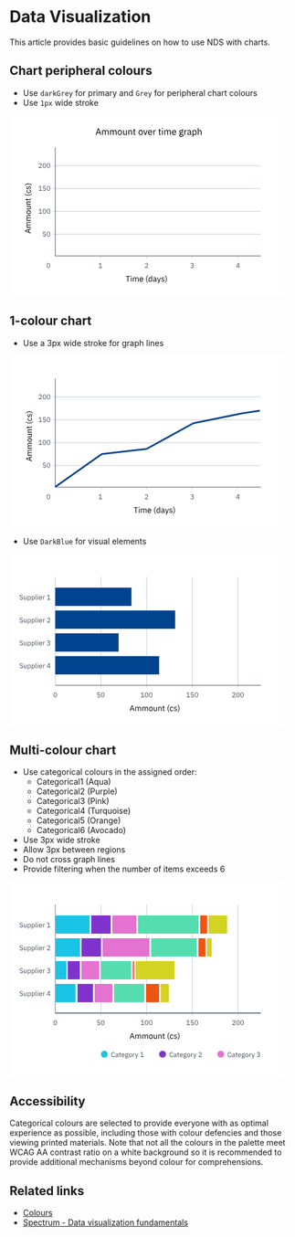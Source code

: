 
# Data Visualization

This article provides basic guidelines on how to use NDS with charts.

## Chart peripheral colours

- Use `darkGrey` for primary and `Grey` for peripheral chart colours
- Use `1px` wide stroke

<Box maxWidth="640px" m="0 auto">
    <svg width="480" height="318" viewBox="0 0 480 318" fill="none" xmlns="http://www.w3.org/2000/svg">
    <rect width="480" height="318" fill="white"/>
    <path d="M76 168L440 168" stroke="#C0C8D1"/>
    <path d="M76 88L440 88" stroke="#C0C8D1"/>
    <path d="M76 208L440 208" stroke="#C0C8D1"/>
    <path d="M76 128L440 128" stroke="#C0C8D1"/>
    <path d="M80 246V56" stroke="#434D59"/>
    <path d="M160 250V246" stroke="#C0C8D1"/>
    <path d="M240 250V246" stroke="#C0C8D1"/>
    <path d="M320 250V246" stroke="#C0C8D1"/>
    <path d="M400 250V246" stroke="#C0C8D1"/>
    <path d="M80 246L440 246" stroke="#434D59"/>
    <path d="M207.897 282.264V291H206.721V282.264H203.613V281.228H211.005V282.264H207.897ZM213.066 282.082C212.824 282.082 212.646 282.026 212.534 281.914C212.432 281.793 212.38 281.639 212.38 281.452V281.27C212.38 281.083 212.432 280.934 212.534 280.822C212.646 280.701 212.824 280.64 213.066 280.64C213.309 280.64 213.482 280.701 213.584 280.822C213.696 280.934 213.752 281.083 213.752 281.27V281.452C213.752 281.639 213.696 281.793 213.584 281.914C213.482 282.026 213.309 282.082 213.066 282.082ZM212.506 283.776H213.626V291H212.506V283.776ZM216.006 291V283.776H217.126V284.952H217.182C217.266 284.765 217.36 284.593 217.462 284.434C217.574 284.266 217.705 284.121 217.854 284C218.013 283.879 218.195 283.785 218.4 283.72C218.606 283.645 218.848 283.608 219.128 283.608C219.604 283.608 220.043 283.725 220.444 283.958C220.846 284.182 221.144 284.555 221.34 285.078H221.368C221.499 284.686 221.742 284.345 222.096 284.056C222.46 283.757 222.95 283.608 223.566 283.608C224.304 283.608 224.878 283.851 225.288 284.336C225.708 284.812 225.918 285.489 225.918 286.366V291H224.798V286.562C224.798 285.918 224.672 285.433 224.42 285.106C224.168 284.779 223.767 284.616 223.216 284.616C222.992 284.616 222.778 284.644 222.572 284.7C222.376 284.756 222.199 284.84 222.04 284.952C221.882 285.064 221.756 285.209 221.662 285.386C221.569 285.554 221.522 285.755 221.522 285.988V291H220.402V286.562C220.402 285.918 220.276 285.433 220.024 285.106C219.772 284.779 219.38 284.616 218.848 284.616C218.624 284.616 218.41 284.644 218.204 284.7C217.999 284.756 217.817 284.84 217.658 284.952C217.5 285.064 217.369 285.209 217.266 285.386C217.173 285.554 217.126 285.755 217.126 285.988V291H216.006ZM230.945 291.168C230.45 291.168 230.002 291.079 229.601 290.902C229.209 290.725 228.868 290.473 228.579 290.146C228.299 289.81 228.08 289.413 227.921 288.956C227.772 288.489 227.697 287.967 227.697 287.388C227.697 286.819 227.772 286.301 227.921 285.834C228.08 285.367 228.299 284.971 228.579 284.644C228.868 284.308 229.209 284.051 229.601 283.874C230.002 283.697 230.45 283.608 230.945 283.608C231.43 283.608 231.864 283.697 232.247 283.874C232.63 284.051 232.956 284.299 233.227 284.616C233.498 284.924 233.703 285.293 233.843 285.722C233.992 286.151 234.067 286.623 234.067 287.136V287.668H228.873V288.004C228.873 288.312 228.92 288.601 229.013 288.872C229.116 289.133 229.256 289.362 229.433 289.558C229.62 289.754 229.844 289.908 230.105 290.02C230.376 290.132 230.679 290.188 231.015 290.188C231.472 290.188 231.869 290.081 232.205 289.866C232.55 289.651 232.816 289.343 233.003 288.942L233.801 289.516C233.568 290.011 233.204 290.412 232.709 290.72C232.214 291.019 231.626 291.168 230.945 291.168ZM230.945 284.546C230.637 284.546 230.357 284.602 230.105 284.714C229.853 284.817 229.634 284.966 229.447 285.162C229.27 285.358 229.13 285.591 229.027 285.862C228.924 286.123 228.873 286.413 228.873 286.73V286.828H232.863V286.674C232.863 286.03 232.686 285.517 232.331 285.134C231.986 284.742 231.524 284.546 230.945 284.546ZM239.193 286.632C239.193 285.96 239.259 285.311 239.389 284.686C239.52 284.061 239.697 283.482 239.921 282.95C240.155 282.409 240.425 281.919 240.733 281.48C241.041 281.041 241.373 280.668 241.727 280.36H242.791C242.399 280.715 242.045 281.116 241.727 281.564C241.419 282.012 241.153 282.488 240.929 282.992C240.715 283.496 240.547 284.009 240.425 284.532C240.304 285.055 240.243 285.559 240.243 286.044V287.248C240.243 287.743 240.304 288.251 240.425 288.774C240.547 289.297 240.719 289.81 240.943 290.314C241.167 290.818 241.433 291.294 241.741 291.742C242.059 292.19 242.409 292.582 242.791 292.918H241.727C241.382 292.629 241.055 292.265 240.747 291.826C240.439 291.387 240.169 290.897 239.935 290.356C239.711 289.815 239.529 289.231 239.389 288.606C239.259 287.971 239.193 287.313 239.193 286.632ZM248.531 289.824H248.475C248.036 290.72 247.331 291.168 246.361 291.168C245.913 291.168 245.507 291.079 245.143 290.902C244.779 290.725 244.466 290.473 244.205 290.146C243.953 289.819 243.757 289.423 243.617 288.956C243.486 288.489 243.421 287.967 243.421 287.388C243.421 286.809 243.486 286.287 243.617 285.82C243.757 285.353 243.953 284.957 244.205 284.63C244.466 284.303 244.779 284.051 245.143 283.874C245.507 283.697 245.913 283.608 246.361 283.608C246.865 283.608 247.294 283.72 247.649 283.944C248.013 284.159 248.288 284.495 248.475 284.952H248.531V280.64H249.651V291H248.531V289.824ZM246.669 290.16C246.921 290.16 247.159 290.127 247.383 290.062C247.616 289.997 247.817 289.903 247.985 289.782C248.153 289.651 248.283 289.497 248.377 289.32C248.479 289.133 248.531 288.923 248.531 288.69V286.002C248.531 285.806 248.479 285.624 248.377 285.456C248.283 285.279 248.153 285.129 247.985 285.008C247.817 284.887 247.616 284.793 247.383 284.728C247.159 284.653 246.921 284.616 246.669 284.616C246.034 284.616 245.535 284.817 245.171 285.218C244.807 285.61 244.625 286.128 244.625 286.772V288.004C244.625 288.648 244.807 289.171 245.171 289.572C245.535 289.964 246.034 290.16 246.669 290.16ZM257.282 291C256.862 291 256.558 290.888 256.372 290.664C256.194 290.44 256.082 290.16 256.036 289.824H255.966C255.807 290.272 255.546 290.608 255.182 290.832C254.818 291.056 254.384 291.168 253.88 291.168C253.114 291.168 252.517 290.972 252.088 290.58C251.668 290.188 251.458 289.656 251.458 288.984C251.458 288.303 251.705 287.78 252.2 287.416C252.704 287.052 253.483 286.87 254.538 286.87H255.966V286.156C255.966 285.643 255.826 285.251 255.546 284.98C255.266 284.709 254.836 284.574 254.258 284.574C253.819 284.574 253.45 284.672 253.152 284.868C252.862 285.064 252.62 285.325 252.424 285.652L251.752 285.022C251.948 284.63 252.26 284.299 252.69 284.028C253.119 283.748 253.66 283.608 254.314 283.608C255.191 283.608 255.872 283.823 256.358 284.252C256.843 284.681 257.086 285.279 257.086 286.044V290.02H257.912V291H257.282ZM254.062 290.216C254.342 290.216 254.598 290.183 254.832 290.118C255.065 290.053 255.266 289.959 255.434 289.838C255.602 289.717 255.732 289.577 255.826 289.418C255.919 289.259 255.966 289.087 255.966 288.9V287.71H254.482C253.838 287.71 253.366 287.803 253.068 287.99C252.778 288.177 252.634 288.447 252.634 288.802V289.096C252.634 289.451 252.76 289.726 253.012 289.922C253.273 290.118 253.623 290.216 254.062 290.216ZM263.894 283.776H265L261.766 292.68C261.682 292.895 261.598 293.072 261.514 293.212C261.43 293.361 261.327 293.478 261.206 293.562C261.085 293.646 260.931 293.707 260.744 293.744C260.567 293.781 260.347 293.8 260.086 293.8H259.512V292.82H260.646L261.192 291.28L258.49 283.776H259.61L261.346 288.69L261.682 289.866H261.752L262.144 288.69L263.894 283.776ZM268.544 291.168C267.872 291.168 267.307 291.042 266.85 290.79C266.402 290.529 266.014 290.183 265.688 289.754L266.486 289.11C266.766 289.465 267.078 289.74 267.424 289.936C267.769 290.123 268.17 290.216 268.628 290.216C269.104 290.216 269.472 290.113 269.734 289.908C270.004 289.703 270.14 289.413 270.14 289.04C270.14 288.76 270.046 288.522 269.86 288.326C269.682 288.121 269.356 287.981 268.88 287.906L268.306 287.822C267.97 287.775 267.662 287.705 267.382 287.612C267.102 287.509 266.854 287.379 266.64 287.22C266.434 287.052 266.271 286.847 266.15 286.604C266.038 286.361 265.982 286.072 265.982 285.736C265.982 285.381 266.047 285.073 266.178 284.812C266.308 284.541 266.486 284.317 266.71 284.14C266.943 283.963 267.218 283.832 267.536 283.748C267.853 283.655 268.194 283.608 268.558 283.608C269.146 283.608 269.636 283.711 270.028 283.916C270.429 284.121 270.779 284.406 271.078 284.77L270.336 285.442C270.177 285.218 269.944 285.017 269.636 284.84C269.328 284.653 268.94 284.56 268.474 284.56C268.007 284.56 267.652 284.663 267.41 284.868C267.176 285.064 267.06 285.335 267.06 285.68C267.06 286.035 267.176 286.291 267.41 286.45C267.652 286.609 267.998 286.725 268.446 286.8L269.006 286.884C269.808 287.005 270.378 287.239 270.714 287.584C271.05 287.92 271.218 288.363 271.218 288.914C271.218 289.614 270.98 290.165 270.504 290.566C270.028 290.967 269.374 291.168 268.544 291.168ZM275.534 286.632C275.534 287.313 275.464 287.971 275.324 288.606C275.193 289.231 275.011 289.815 274.778 290.356C274.554 290.897 274.288 291.387 273.98 291.826C273.672 292.265 273.345 292.629 273 292.918H271.936C272.319 292.582 272.664 292.19 272.972 291.742C273.289 291.294 273.56 290.818 273.784 290.314C274.008 289.81 274.181 289.297 274.302 288.774C274.423 288.251 274.484 287.743 274.484 287.248V286.044C274.484 285.559 274.423 285.055 274.302 284.532C274.181 284.009 274.008 283.496 273.784 282.992C273.569 282.488 273.303 282.012 272.986 281.564C272.678 281.116 272.328 280.715 271.936 280.36H273C273.355 280.668 273.686 281.041 273.994 281.48C274.302 281.919 274.568 282.409 274.792 282.95C275.025 283.482 275.207 284.061 275.338 284.686C275.469 285.311 275.534 285.96 275.534 286.632Z" fill="black"/>
    <path d="M37 199.391L34.116 200.371L34.116 204.319L37 205.299L37 206.489L27.228 203.073L27.228 201.575L37 198.159L37 199.391ZM28.32 202.317L28.32 202.387L33.08 204.039L33.08 200.665L28.32 202.317ZM37 196.652L29.776 196.652L29.776 195.532L30.952 195.532L30.952 195.476C30.7653 195.392 30.5927 195.298 30.434 195.196C30.266 195.084 30.1213 194.953 30 194.804C29.8787 194.645 29.7853 194.463 29.72 194.258C29.6453 194.052 29.608 193.81 29.608 193.53C29.608 193.054 29.7247 192.615 29.958 192.214C30.182 191.812 30.5553 191.514 31.078 191.318L31.078 191.29C30.686 191.159 30.3453 190.916 30.056 190.562C29.7573 190.198 29.608 189.708 29.608 189.092C29.608 188.354 29.8507 187.78 30.336 187.37C30.812 186.95 31.4887 186.74 32.366 186.74L37 186.74L37 187.86L32.562 187.86C31.918 187.86 31.4327 187.986 31.106 188.238C30.7793 188.49 30.616 188.891 30.616 189.442C30.616 189.666 30.644 189.88 30.7 190.086C30.756 190.282 30.84 190.459 30.952 190.618C31.064 190.776 31.2087 190.902 31.386 190.996C31.554 191.089 31.7547 191.136 31.988 191.136L37 191.136L37 192.256L32.562 192.256C31.918 192.256 31.4327 192.382 31.106 192.634C30.7793 192.886 30.616 193.278 30.616 193.81C30.616 194.034 30.644 194.248 30.7 194.454C30.756 194.659 30.84 194.841 30.952 195C31.064 195.158 31.2087 195.289 31.386 195.392C31.554 195.485 31.7547 195.532 31.988 195.532L37 195.532L37 196.652ZM37 184.429L29.776 184.429L29.776 183.309L30.952 183.309L30.952 183.253C30.7653 183.169 30.5927 183.076 30.434 182.973C30.266 182.861 30.1213 182.73 30 182.581C29.8787 182.422 29.7853 182.24 29.72 182.035C29.6453 181.83 29.608 181.587 29.608 181.307C29.608 180.831 29.7247 180.392 29.958 179.991C30.182 179.59 30.5553 179.291 31.078 179.095L31.078 179.067C30.686 178.936 30.3453 178.694 30.056 178.339C29.7573 177.975 29.608 177.485 29.608 176.869C29.608 176.132 29.8507 175.558 30.336 175.147C30.812 174.727 31.4887 174.517 32.366 174.517L37 174.517L37 175.637L32.562 175.637C31.918 175.637 31.4327 175.763 31.106 176.015C30.7793 176.267 30.616 176.668 30.616 177.219C30.616 177.443 30.644 177.658 30.7 177.863C30.756 178.059 30.84 178.236 30.952 178.395C31.064 178.554 31.2087 178.68 31.386 178.773C31.554 178.866 31.7547 178.913 31.988 178.913L37 178.913L37 180.033L32.562 180.033C31.918 180.033 31.4327 180.159 31.106 180.411C30.7793 180.663 30.616 181.055 30.616 181.587C30.616 181.811 30.644 182.026 30.7 182.231C30.756 182.436 30.84 182.618 30.952 182.777C31.064 182.936 31.2087 183.066 31.386 183.169C31.554 183.262 31.7547 183.309 31.988 183.309L37 183.309L37 184.429ZM37.168 169.476C37.168 169.962 37.0793 170.405 36.902 170.806C36.7247 171.208 36.4727 171.553 36.146 171.842C35.81 172.122 35.4133 172.342 34.956 172.5C34.4893 172.659 33.9667 172.738 33.388 172.738C32.8187 172.738 32.3007 172.659 31.834 172.5C31.3673 172.342 30.9707 172.122 30.644 171.842C30.308 171.553 30.0513 171.208 29.874 170.806C29.6967 170.405 29.608 169.962 29.608 169.476C29.608 168.991 29.6967 168.552 29.874 168.16C30.0513 167.759 30.308 167.414 30.644 167.124C30.9707 166.835 31.3673 166.611 31.834 166.452C32.3007 166.294 32.8187 166.214 33.388 166.214C33.9667 166.214 34.4893 166.294 34.956 166.452C35.4133 166.611 35.81 166.835 36.146 167.124C36.4727 167.414 36.7247 167.759 36.902 168.16C37.0793 168.552 37.168 168.991 37.168 169.476ZM36.174 169.476C36.174 168.87 35.9873 168.375 35.614 167.992C35.2407 167.61 34.6713 167.418 33.906 167.418L32.87 167.418C32.1047 167.418 31.5353 167.61 31.162 167.992C30.7887 168.375 30.602 168.87 30.602 169.476C30.602 170.083 30.7887 170.578 31.162 170.96C31.5353 171.343 32.1047 171.534 32.87 171.534L33.906 171.534C34.6713 171.534 35.2407 171.343 35.614 170.96C35.9873 170.578 36.174 170.083 36.174 169.476ZM35.824 159.92L35.824 159.976C35.992 160.051 36.16 160.144 36.328 160.256C36.4867 160.359 36.6313 160.49 36.762 160.648C36.8833 160.807 36.9813 160.998 37.056 161.222C37.1307 161.446 37.168 161.708 37.168 162.006C37.168 162.753 36.93 163.346 36.454 163.784C35.9687 164.223 35.2873 164.442 34.41 164.442L29.776 164.442L29.776 163.322L34.214 163.322C35.5113 163.322 36.16 162.772 36.16 161.67C36.16 161.446 36.132 161.232 36.076 161.026C36.02 160.812 35.936 160.625 35.824 160.466C35.712 160.298 35.572 160.168 35.404 160.074C35.2267 159.972 35.0167 159.92 34.774 159.92L29.776 159.92L29.776 158.8L37 158.8L37 159.92L35.824 159.92ZM37 156.415L29.776 156.415L29.776 155.295L30.952 155.295L30.952 155.239C30.5413 155.062 30.2147 154.815 29.972 154.497C29.7293 154.171 29.608 153.737 29.608 153.195C29.608 152.449 29.8507 151.861 30.336 151.431C30.812 150.993 31.4887 150.773 32.366 150.773L37 150.773L37 151.893L32.562 151.893C31.2647 151.893 30.616 152.439 30.616 153.531C30.616 153.755 30.644 153.975 30.7 154.189C30.756 154.395 30.84 154.581 30.952 154.749C31.064 154.917 31.2087 155.053 31.386 155.155C31.554 155.249 31.7547 155.295 31.988 155.295L37 155.295L37 156.415ZM37 146.862C37 147.254 36.8927 147.553 36.678 147.758C36.454 147.954 36.1647 148.052 35.81 148.052L30.756 148.052L30.756 149.242L29.776 149.242L29.776 148.57C29.776 148.328 29.7293 148.164 29.636 148.08C29.5333 147.987 29.3607 147.94 29.118 147.94L27.774 147.94L27.774 146.932L29.776 146.932L29.776 145.35L30.756 145.35L30.756 146.932L36.02 146.932L36.02 145.462L37 145.462L37 146.862ZM32.632 140.27C31.96 140.27 31.3113 140.204 30.686 140.074C30.0607 139.943 29.482 139.766 28.95 139.542C28.4087 139.308 27.9187 139.038 27.48 138.73C27.0413 138.422 26.668 138.09 26.36 137.736L26.36 136.672C26.7147 137.064 27.116 137.418 27.564 137.736C28.012 138.044 28.488 138.31 28.992 138.534C29.496 138.748 30.0093 138.916 30.532 139.038C31.0547 139.159 31.5587 139.22 32.044 139.22L33.248 139.22C33.7427 139.22 34.2513 139.159 34.774 139.038C35.2967 138.916 35.81 138.744 36.314 138.52C36.818 138.296 37.294 138.03 37.742 137.722C38.19 137.404 38.582 137.054 38.918 136.672L38.918 137.736C38.6287 138.081 38.2647 138.408 37.826 138.716C37.3873 139.024 36.8973 139.294 36.356 139.528C35.8147 139.752 35.2313 139.934 34.606 140.074C33.9713 140.204 33.3133 140.27 32.632 140.27ZM37.168 132.864C37.168 133.368 37.0793 133.821 36.902 134.222C36.7247 134.624 36.4727 134.964 36.146 135.244C35.8193 135.515 35.4227 135.725 34.956 135.874C34.4893 136.014 33.9667 136.084 33.388 136.084C32.8093 136.084 32.2867 136.014 31.82 135.874C31.3533 135.725 30.9567 135.515 30.63 135.244C30.3033 134.964 30.0513 134.624 29.874 134.222C29.6967 133.821 29.608 133.368 29.608 132.864C29.608 132.146 29.7667 131.572 30.084 131.142C30.392 130.704 30.798 130.377 31.302 130.162L31.778 131.1C31.4047 131.231 31.1153 131.446 30.91 131.744C30.7047 132.043 30.602 132.416 30.602 132.864C30.602 133.2 30.658 133.494 30.77 133.746C30.8727 133.998 31.022 134.208 31.218 134.376C31.4047 134.544 31.6333 134.67 31.904 134.754C32.1653 134.838 32.4547 134.88 32.772 134.88L34.004 134.88C34.6387 134.88 35.1613 134.712 35.572 134.376C35.9733 134.031 36.174 133.527 36.174 132.864C36.174 131.959 35.754 131.306 34.914 130.904L35.46 130.092C35.9827 130.326 36.398 130.676 36.706 131.142C37.014 131.6 37.168 132.174 37.168 132.864ZM37.168 126.341C37.168 127.013 37.042 127.578 36.79 128.035C36.5287 128.483 36.1833 128.871 35.754 129.197L35.11 128.399C35.4647 128.119 35.74 127.807 35.936 127.461C36.1227 127.116 36.216 126.715 36.216 126.257C36.216 125.781 36.1133 125.413 35.908 125.151C35.7027 124.881 35.4133 124.745 35.04 124.745C34.76 124.745 34.522 124.839 34.326 125.025C34.1207 125.203 33.9807 125.529 33.906 126.005L33.822 126.579C33.7753 126.915 33.7053 127.223 33.612 127.503C33.5093 127.783 33.3787 128.031 33.22 128.245C33.052 128.451 32.8467 128.614 32.604 128.735C32.3613 128.847 32.072 128.903 31.736 128.903C31.3813 128.903 31.0733 128.838 30.812 128.707C30.5413 128.577 30.3173 128.399 30.14 128.175C29.9627 127.942 29.832 127.667 29.748 127.349C29.6547 127.032 29.608 126.691 29.608 126.327C29.608 125.739 29.7107 125.249 29.916 124.857C30.1213 124.456 30.406 124.106 30.77 123.807L31.442 124.549C31.218 124.708 31.0173 124.941 30.84 125.249C30.6533 125.557 30.56 125.945 30.56 126.411C30.56 126.878 30.6627 127.233 30.868 127.475C31.064 127.709 31.3347 127.825 31.68 127.825C32.0347 127.825 32.2913 127.709 32.45 127.475C32.6087 127.233 32.7253 126.887 32.8 126.439L32.884 125.879C33.0053 125.077 33.2387 124.507 33.584 124.171C33.92 123.835 34.3633 123.667 34.914 123.667C35.614 123.667 36.1647 123.905 36.566 124.381C36.9673 124.857 37.168 125.511 37.168 126.341ZM32.632 119.351C33.3133 119.351 33.9713 119.421 34.606 119.561C35.2313 119.692 35.8147 119.874 36.356 120.107C36.8973 120.331 37.3873 120.597 37.826 120.905C38.2647 121.213 38.6287 121.54 38.918 121.885L38.918 122.949C38.582 122.566 38.19 122.221 37.742 121.913C37.294 121.596 36.818 121.325 36.314 121.101C35.81 120.877 35.2967 120.704 34.774 120.583C34.2513 120.462 33.7427 120.401 33.248 120.401L32.044 120.401C31.5587 120.401 31.0547 120.462 30.532 120.583C30.0093 120.704 29.496 120.877 28.992 121.101C28.488 121.316 28.012 121.582 27.564 121.899C27.116 122.207 26.7147 122.557 26.36 122.949L26.36 121.885C26.668 121.53 27.0413 121.199 27.48 120.891C27.9187 120.583 28.4087 120.317 28.95 120.093C29.482 119.86 30.0607 119.678 30.686 119.547C31.3113 119.416 31.96 119.351 32.632 119.351Z" fill="black"/>
    <path d="M156.458 267V266.112H158.798V259.368H158.714L156.602 261.336L156.014 260.7L158.234 258.624H159.806V266.112H161.966V267H156.458Z" fill="#434D59"/>
    <path d="M63.2807 204.512H59.6087L59.3687 207.704H59.4527C59.6527 207.424 59.8767 207.2 60.1247 207.032C60.3807 206.864 60.7287 206.78 61.1687 206.78C61.5287 206.78 61.8607 206.84 62.1647 206.96C62.4687 207.08 62.7327 207.252 62.9567 207.476C63.1807 207.692 63.3527 207.96 63.4727 208.28C63.6007 208.6 63.6647 208.964 63.6647 209.372C63.6647 209.78 63.6007 210.156 63.4727 210.5C63.3447 210.836 63.1567 211.128 62.9087 211.376C62.6687 211.616 62.3727 211.804 62.0207 211.94C61.6767 212.076 61.2847 212.144 60.8447 212.144C60.4927 212.144 60.1807 212.104 59.9087 212.024C59.6447 211.944 59.4087 211.836 59.2007 211.7C58.9927 211.564 58.8087 211.412 58.6487 211.244C58.4967 211.076 58.3567 210.9 58.2287 210.716L58.9847 210.14C59.0887 210.308 59.1967 210.46 59.3087 210.596C59.4287 210.732 59.5567 210.848 59.6927 210.944C59.8367 211.04 60.0007 211.116 60.1847 211.172C60.3687 211.22 60.5887 211.244 60.8447 211.244C61.4207 211.244 61.8567 211.092 62.1527 210.788C62.4487 210.484 62.5967 210.056 62.5967 209.504V209.384C62.5967 208.832 62.4487 208.404 62.1527 208.1C61.8567 207.796 61.4207 207.644 60.8447 207.644C60.4607 207.644 60.1567 207.716 59.9327 207.86C59.7167 207.996 59.5207 208.16 59.3447 208.352L58.4927 208.232L58.7927 203.624H63.2807V204.512ZM68.1 212.144C67.1 212.144 66.368 211.764 65.904 211.004C65.448 210.244 65.22 209.18 65.22 207.812C65.22 206.444 65.448 205.38 65.904 204.62C66.368 203.86 67.1 203.48 68.1 203.48C69.1 203.48 69.828 203.86 70.284 204.62C70.748 205.38 70.98 206.444 70.98 207.812C70.98 209.18 70.748 210.244 70.284 211.004C69.828 211.764 69.1 212.144 68.1 212.144ZM68.1 211.268C68.428 211.268 68.708 211.2 68.94 211.064C69.172 210.928 69.36 210.736 69.504 210.488C69.648 210.24 69.752 209.948 69.816 209.612C69.888 209.276 69.924 208.904 69.924 208.496V207.128C69.924 206.72 69.888 206.348 69.816 206.012C69.752 205.676 69.648 205.384 69.504 205.136C69.36 204.888 69.172 204.696 68.94 204.56C68.708 204.424 68.428 204.356 68.1 204.356C67.772 204.356 67.492 204.424 67.26 204.56C67.028 204.696 66.84 204.888 66.696 205.136C66.552 205.384 66.444 205.676 66.372 206.012C66.308 206.348 66.276 206.72 66.276 207.128V208.496C66.276 208.904 66.308 209.276 66.372 209.612C66.444 209.948 66.552 210.24 66.696 210.488C66.84 210.736 67.028 210.928 67.26 211.064C67.492 211.2 67.772 211.268 68.1 211.268Z" fill="#434D59"/>
    <path d="M68.0023 267.144C67.0023 267.144 66.2703 266.764 65.8063 266.004C65.3503 265.244 65.1223 264.18 65.1223 262.812C65.1223 261.444 65.3503 260.38 65.8063 259.62C66.2703 258.86 67.0023 258.48 68.0023 258.48C69.0023 258.48 69.7303 258.86 70.1863 259.62C70.6503 260.38 70.8823 261.444 70.8823 262.812C70.8823 264.18 70.6503 265.244 70.1863 266.004C69.7303 266.764 69.0023 267.144 68.0023 267.144ZM68.0023 266.268C68.3303 266.268 68.6103 266.2 68.8423 266.064C69.0743 265.928 69.2623 265.736 69.4063 265.488C69.5503 265.24 69.6543 264.948 69.7183 264.612C69.7903 264.276 69.8263 263.904 69.8263 263.496V262.128C69.8263 261.72 69.7903 261.348 69.7183 261.012C69.6543 260.676 69.5503 260.384 69.4063 260.136C69.2623 259.888 69.0743 259.696 68.8423 259.56C68.6103 259.424 68.3303 259.356 68.0023 259.356C67.6743 259.356 67.3943 259.424 67.1623 259.56C66.9303 259.696 66.7423 259.888 66.5983 260.136C66.4543 260.384 66.3463 260.676 66.2743 261.012C66.2103 261.348 66.1783 261.72 66.1783 262.128V263.496C66.1783 263.904 66.2103 264.276 66.2743 264.612C66.3463 264.948 66.4543 265.24 66.5983 265.488C66.7423 265.736 66.9303 265.928 67.1623 266.064C67.3943 266.2 67.6743 266.268 68.0023 266.268Z" fill="#434D59"/>
    <path d="M51.263 172V171.112H53.603V164.368H53.519L51.407 166.336L50.819 165.7L53.039 163.624H54.611V171.112H56.771V172H51.263ZM61.0023 172.144C60.0023 172.144 59.2703 171.764 58.8063 171.004C58.3503 170.244 58.1223 169.18 58.1223 167.812C58.1223 166.444 58.3503 165.38 58.8063 164.62C59.2703 163.86 60.0023 163.48 61.0023 163.48C62.0023 163.48 62.7303 163.86 63.1863 164.62C63.6503 165.38 63.8823 166.444 63.8823 167.812C63.8823 169.18 63.6503 170.244 63.1863 171.004C62.7303 171.764 62.0023 172.144 61.0023 172.144ZM61.0023 171.268C61.3303 171.268 61.6103 171.2 61.8423 171.064C62.0743 170.928 62.2623 170.736 62.4063 170.488C62.5503 170.24 62.6543 169.948 62.7183 169.612C62.7903 169.276 62.8263 168.904 62.8263 168.496V167.128C62.8263 166.72 62.7903 166.348 62.7183 166.012C62.6543 165.676 62.5503 165.384 62.4063 165.136C62.2623 164.888 62.0743 164.696 61.8423 164.56C61.6103 164.424 61.3303 164.356 61.0023 164.356C60.6743 164.356 60.3943 164.424 60.1623 164.56C59.9303 164.696 59.7423 164.888 59.5983 165.136C59.4543 165.384 59.3463 165.676 59.2743 166.012C59.2103 166.348 59.1783 166.72 59.1783 167.128V168.496C59.1783 168.904 59.2103 169.276 59.2743 169.612C59.3463 169.948 59.4543 170.24 59.5983 170.488C59.7423 170.736 59.9303 170.928 60.1623 171.064C60.3943 171.2 60.6743 171.268 61.0023 171.268ZM68.1977 172.144C67.1977 172.144 66.4657 171.764 66.0017 171.004C65.5457 170.244 65.3177 169.18 65.3177 167.812C65.3177 166.444 65.5457 165.38 66.0017 164.62C66.4657 163.86 67.1977 163.48 68.1977 163.48C69.1977 163.48 69.9257 163.86 70.3817 164.62C70.8457 165.38 71.0777 166.444 71.0777 167.812C71.0777 169.18 70.8457 170.244 70.3817 171.004C69.9257 171.764 69.1977 172.144 68.1977 172.144ZM68.1977 171.268C68.5257 171.268 68.8057 171.2 69.0377 171.064C69.2697 170.928 69.4577 170.736 69.6017 170.488C69.7457 170.24 69.8497 169.948 69.9137 169.612C69.9857 169.276 70.0217 168.904 70.0217 168.496V167.128C70.0217 166.72 69.9857 166.348 69.9137 166.012C69.8497 165.676 69.7457 165.384 69.6017 165.136C69.4577 164.888 69.2697 164.696 69.0377 164.56C68.8057 164.424 68.5257 164.356 68.1977 164.356C67.8697 164.356 67.5897 164.424 67.3577 164.56C67.1257 164.696 66.9377 164.888 66.7937 165.136C66.6497 165.384 66.5417 165.676 66.4697 166.012C66.4057 166.348 66.3737 166.72 66.3737 167.128V168.496C66.3737 168.904 66.4057 169.276 66.4697 169.612C66.5417 169.948 66.6497 170.24 66.7937 170.488C66.9377 170.736 67.1257 170.928 67.3577 171.064C67.5897 171.2 67.8697 171.268 68.1977 171.268Z" fill="#434D59"/>
    <path d="M51.263 132V131.112H53.603V124.368H53.519L51.407 126.336L50.819 125.7L53.039 123.624H54.611V131.112H56.771V132H51.263ZM63.3783 124.512H59.7063L59.4663 127.704H59.5503C59.7503 127.424 59.9743 127.2 60.2223 127.032C60.4783 126.864 60.8263 126.78 61.2663 126.78C61.6263 126.78 61.9583 126.84 62.2623 126.96C62.5663 127.08 62.8303 127.252 63.0543 127.476C63.2783 127.692 63.4503 127.96 63.5703 128.28C63.6983 128.6 63.7623 128.964 63.7623 129.372C63.7623 129.78 63.6983 130.156 63.5703 130.5C63.4423 130.836 63.2543 131.128 63.0063 131.376C62.7663 131.616 62.4703 131.804 62.1183 131.94C61.7743 132.076 61.3823 132.144 60.9423 132.144C60.5903 132.144 60.2783 132.104 60.0063 132.024C59.7423 131.944 59.5063 131.836 59.2983 131.7C59.0903 131.564 58.9063 131.412 58.7463 131.244C58.5943 131.076 58.4543 130.9 58.3263 130.716L59.0823 130.14C59.1863 130.308 59.2943 130.46 59.4063 130.596C59.5263 130.732 59.6543 130.848 59.7903 130.944C59.9343 131.04 60.0983 131.116 60.2823 131.172C60.4663 131.22 60.6863 131.244 60.9423 131.244C61.5183 131.244 61.9543 131.092 62.2503 130.788C62.5463 130.484 62.6943 130.056 62.6943 129.504V129.384C62.6943 128.832 62.5463 128.404 62.2503 128.1C61.9543 127.796 61.5183 127.644 60.9423 127.644C60.5583 127.644 60.2543 127.716 60.0303 127.86C59.8143 127.996 59.6183 128.16 59.4423 128.352L58.5903 128.232L58.8903 123.624H63.3783V124.512ZM68.1977 132.144C67.1977 132.144 66.4657 131.764 66.0017 131.004C65.5457 130.244 65.3177 129.18 65.3177 127.812C65.3177 126.444 65.5457 125.38 66.0017 124.62C66.4657 123.86 67.1977 123.48 68.1977 123.48C69.1977 123.48 69.9257 123.86 70.3817 124.62C70.8457 125.38 71.0777 126.444 71.0777 127.812C71.0777 129.18 70.8457 130.244 70.3817 131.004C69.9257 131.764 69.1977 132.144 68.1977 132.144ZM68.1977 131.268C68.5257 131.268 68.8057 131.2 69.0377 131.064C69.2697 130.928 69.4577 130.736 69.6017 130.488C69.7457 130.24 69.8497 129.948 69.9137 129.612C69.9857 129.276 70.0217 128.904 70.0217 128.496V127.128C70.0217 126.72 69.9857 126.348 69.9137 126.012C69.8497 125.676 69.7457 125.384 69.6017 125.136C69.4577 124.888 69.2697 124.696 69.0377 124.56C68.8057 124.424 68.5257 124.356 68.1977 124.356C67.8697 124.356 67.5897 124.424 67.3577 124.56C67.1257 124.696 66.9377 124.888 66.7937 125.136C66.6497 125.384 66.5417 125.676 66.4697 126.012C66.4057 126.348 66.3737 126.72 66.3737 127.128V128.496C66.3737 128.904 66.4057 129.276 66.4697 129.612C66.5417 129.948 66.6497 130.24 66.7937 130.488C66.9377 130.736 67.1257 130.928 67.3577 131.064C67.5897 131.2 67.8697 131.268 68.1977 131.268Z" fill="#434D59"/>
    <path d="M56.603 92H51.107V90.968L53.843 88.448C54.235 88.088 54.563 87.708 54.827 87.308C55.091 86.9 55.223 86.492 55.223 86.084V85.94C55.223 85.476 55.095 85.1 54.839 84.812C54.583 84.524 54.195 84.38 53.675 84.38C53.419 84.38 53.195 84.416 53.003 84.488C52.811 84.56 52.643 84.66 52.499 84.788C52.363 84.916 52.247 85.068 52.151 85.244C52.063 85.412 51.991 85.596 51.935 85.796L51.035 85.448C51.115 85.2 51.223 84.96 51.359 84.728C51.503 84.488 51.679 84.276 51.887 84.092C52.103 83.908 52.359 83.76 52.655 83.648C52.959 83.536 53.315 83.48 53.723 83.48C54.131 83.48 54.495 83.54 54.815 83.66C55.135 83.78 55.403 83.948 55.619 84.164C55.835 84.38 55.999 84.636 56.111 84.932C56.231 85.228 56.291 85.556 56.291 85.916C56.291 86.244 56.243 86.548 56.147 86.828C56.059 87.108 55.935 87.376 55.775 87.632C55.615 87.88 55.419 88.124 55.187 88.364C54.963 88.604 54.719 88.844 54.455 89.084L52.199 91.112H56.603V92ZM61.0023 92.144C60.0023 92.144 59.2703 91.764 58.8063 91.004C58.3503 90.244 58.1223 89.18 58.1223 87.812C58.1223 86.444 58.3503 85.38 58.8063 84.62C59.2703 83.86 60.0023 83.48 61.0023 83.48C62.0023 83.48 62.7303 83.86 63.1863 84.62C63.6503 85.38 63.8823 86.444 63.8823 87.812C63.8823 89.18 63.6503 90.244 63.1863 91.004C62.7303 91.764 62.0023 92.144 61.0023 92.144ZM61.0023 91.268C61.3303 91.268 61.6103 91.2 61.8423 91.064C62.0743 90.928 62.2623 90.736 62.4063 90.488C62.5503 90.24 62.6543 89.948 62.7183 89.612C62.7903 89.276 62.8263 88.904 62.8263 88.496V87.128C62.8263 86.72 62.7903 86.348 62.7183 86.012C62.6543 85.676 62.5503 85.384 62.4063 85.136C62.2623 84.888 62.0743 84.696 61.8423 84.56C61.6103 84.424 61.3303 84.356 61.0023 84.356C60.6743 84.356 60.3943 84.424 60.1623 84.56C59.9303 84.696 59.7423 84.888 59.5983 85.136C59.4543 85.384 59.3463 85.676 59.2743 86.012C59.2103 86.348 59.1783 86.72 59.1783 87.128V88.496C59.1783 88.904 59.2103 89.276 59.2743 89.612C59.3463 89.948 59.4543 90.24 59.5983 90.488C59.7423 90.736 59.9303 90.928 60.1623 91.064C60.3943 91.2 60.6743 91.268 61.0023 91.268ZM68.1977 92.144C67.1977 92.144 66.4657 91.764 66.0017 91.004C65.5457 90.244 65.3177 89.18 65.3177 87.812C65.3177 86.444 65.5457 85.38 66.0017 84.62C66.4657 83.86 67.1977 83.48 68.1977 83.48C69.1977 83.48 69.9257 83.86 70.3817 84.62C70.8457 85.38 71.0777 86.444 71.0777 87.812C71.0777 89.18 70.8457 90.244 70.3817 91.004C69.9257 91.764 69.1977 92.144 68.1977 92.144ZM68.1977 91.268C68.5257 91.268 68.8057 91.2 69.0377 91.064C69.2697 90.928 69.4577 90.736 69.6017 90.488C69.7457 90.24 69.8497 89.948 69.9137 89.612C69.9857 89.276 70.0217 88.904 70.0217 88.496V87.128C70.0217 86.72 69.9857 86.348 69.9137 86.012C69.8497 85.676 69.7457 85.384 69.6017 85.136C69.4577 84.888 69.2697 84.696 69.0377 84.56C68.8057 84.424 68.5257 84.356 68.1977 84.356C67.8697 84.356 67.5897 84.424 67.3577 84.56C67.1257 84.696 66.9377 84.888 66.7937 85.136C66.6497 85.384 66.5417 85.676 66.4697 86.012C66.4057 86.348 66.3737 86.72 66.3737 87.128V88.496C66.3737 88.904 66.4057 89.276 66.4697 89.612C66.5417 89.948 66.6497 90.24 66.7937 90.488C66.9377 90.736 67.1257 90.928 67.3577 91.064C67.5897 91.2 67.8697 91.268 68.1977 91.268Z" fill="#434D59"/>
    <path d="M242.798 267H237.302V265.968L240.038 263.448C240.43 263.088 240.758 262.708 241.022 262.308C241.286 261.9 241.418 261.492 241.418 261.084V260.94C241.418 260.476 241.29 260.1 241.034 259.812C240.778 259.524 240.39 259.38 239.87 259.38C239.614 259.38 239.39 259.416 239.198 259.488C239.006 259.56 238.838 259.66 238.694 259.788C238.558 259.916 238.442 260.068 238.346 260.244C238.258 260.412 238.186 260.596 238.13 260.796L237.23 260.448C237.31 260.2 237.418 259.96 237.554 259.728C237.698 259.488 237.874 259.276 238.082 259.092C238.298 258.908 238.554 258.76 238.85 258.648C239.154 258.536 239.51 258.48 239.918 258.48C240.326 258.48 240.69 258.54 241.01 258.66C241.33 258.78 241.598 258.948 241.814 259.164C242.03 259.38 242.194 259.636 242.306 259.932C242.426 260.228 242.486 260.556 242.486 260.916C242.486 261.244 242.438 261.548 242.342 261.828C242.254 262.108 242.13 262.376 241.97 262.632C241.81 262.88 241.614 263.124 241.382 263.364C241.158 263.604 240.914 263.844 240.65 264.084L238.394 266.112H242.798V267Z" fill="#434D59"/>
    <path d="M319.534 262.176C320.102 262.176 320.526 262.048 320.806 261.792C321.094 261.528 321.238 261.192 321.238 260.784V260.7C321.238 260.26 321.098 259.932 320.818 259.716C320.546 259.492 320.186 259.38 319.738 259.38C319.306 259.38 318.954 259.476 318.682 259.668C318.41 259.852 318.186 260.104 318.01 260.424L317.266 259.848C317.37 259.68 317.494 259.516 317.638 259.356C317.79 259.188 317.966 259.04 318.166 258.912C318.366 258.784 318.598 258.68 318.862 258.6C319.126 258.52 319.426 258.48 319.762 258.48C320.114 258.48 320.446 258.528 320.758 258.624C321.07 258.712 321.338 258.848 321.562 259.032C321.794 259.208 321.974 259.428 322.102 259.692C322.238 259.956 322.306 260.256 322.306 260.592C322.306 260.864 322.262 261.108 322.174 261.324C322.094 261.54 321.982 261.728 321.838 261.888C321.694 262.048 321.522 262.184 321.322 262.296C321.13 262.408 320.922 262.492 320.698 262.548V262.596C320.922 262.644 321.138 262.724 321.346 262.836C321.562 262.94 321.75 263.08 321.91 263.256C322.078 263.424 322.21 263.632 322.306 263.88C322.41 264.12 322.462 264.396 322.462 264.708C322.462 265.068 322.394 265.4 322.258 265.704C322.122 266 321.93 266.256 321.682 266.472C321.434 266.68 321.134 266.844 320.782 266.964C320.43 267.084 320.042 267.144 319.618 267.144C319.258 267.144 318.938 267.104 318.658 267.024C318.378 266.944 318.13 266.836 317.914 266.7C317.698 266.564 317.506 266.412 317.338 266.244C317.178 266.076 317.034 265.9 316.906 265.716L317.662 265.14C317.766 265.308 317.878 265.46 317.998 265.596C318.126 265.732 318.266 265.848 318.418 265.944C318.57 266.04 318.742 266.116 318.934 266.172C319.126 266.22 319.35 266.244 319.606 266.244C320.198 266.244 320.646 266.112 320.95 265.848C321.254 265.576 321.406 265.192 321.406 264.696V264.6C321.406 264.104 321.254 263.724 320.95 263.46C320.646 263.188 320.198 263.052 319.606 263.052H318.622V262.176H319.534Z" fill="#434D59"/>
    <path d="M400.902 267V265.356H396.858V264.468L400.362 258.624H401.862V264.516H403.074V265.356H401.862V267H400.902ZM397.806 264.516H400.902V259.404H400.842L397.806 264.516Z" fill="#434D59"/>
    <path d="M158.949 34L157.829 30.704H153.317L152.197 34H150.837L154.741 22.832H156.453L160.357 34H158.949ZM155.605 24.08H155.525L153.637 29.52H157.493L155.605 24.08ZM162.079 34V25.744H163.359V27.088H163.423C163.519 26.8747 163.625 26.6773 163.743 26.496C163.871 26.304 164.02 26.1387 164.191 26C164.372 25.8613 164.58 25.7547 164.815 25.68C165.049 25.5947 165.327 25.552 165.647 25.552C166.191 25.552 166.692 25.6853 167.151 25.952C167.609 26.208 167.951 26.6347 168.175 27.232H168.207C168.356 26.784 168.633 26.3947 169.039 26.064C169.455 25.7227 170.015 25.552 170.719 25.552C171.561 25.552 172.217 25.8293 172.687 26.384C173.167 26.928 173.407 27.7013 173.407 28.704V34H172.127V28.928C172.127 28.192 171.983 27.6373 171.695 27.264C171.407 26.8907 170.948 26.704 170.319 26.704C170.063 26.704 169.817 26.736 169.583 26.8C169.359 26.864 169.156 26.96 168.975 27.088C168.793 27.216 168.649 27.3813 168.543 27.584C168.436 27.776 168.383 28.0053 168.383 28.272V34H167.103V28.928C167.103 28.192 166.959 27.6373 166.671 27.264C166.383 26.8907 165.935 26.704 165.327 26.704C165.071 26.704 164.825 26.736 164.591 26.8C164.356 26.864 164.148 26.96 163.967 27.088C163.785 27.216 163.636 27.3813 163.519 27.584C163.412 27.776 163.359 28.0053 163.359 28.272V34H162.079ZM176.048 34V25.744H177.328V27.088H177.392C177.488 26.8747 177.594 26.6773 177.712 26.496C177.84 26.304 177.989 26.1387 178.16 26C178.341 25.8613 178.549 25.7547 178.784 25.68C179.018 25.5947 179.296 25.552 179.616 25.552C180.16 25.552 180.661 25.6853 181.12 25.952C181.578 26.208 181.92 26.6347 182.144 27.232H182.176C182.325 26.784 182.602 26.3947 183.008 26.064C183.424 25.7227 183.984 25.552 184.688 25.552C185.53 25.552 186.186 25.8293 186.656 26.384C187.136 26.928 187.376 27.7013 187.376 28.704V34H186.096V28.928C186.096 28.192 185.952 27.6373 185.664 27.264C185.376 26.8907 184.917 26.704 184.288 26.704C184.032 26.704 183.786 26.736 183.552 26.8C183.328 26.864 183.125 26.96 182.944 27.088C182.762 27.216 182.618 27.3813 182.512 27.584C182.405 27.776 182.352 28.0053 182.352 28.272V34H181.072V28.928C181.072 28.192 180.928 27.6373 180.64 27.264C180.352 26.8907 179.904 26.704 179.296 26.704C179.04 26.704 178.794 26.736 178.56 26.8C178.325 26.864 178.117 26.96 177.936 27.088C177.754 27.216 177.605 27.3813 177.488 27.584C177.381 27.776 177.328 28.0053 177.328 28.272V34H176.048ZM193.136 34.192C192.582 34.192 192.075 34.0907 191.616 33.888C191.158 33.6853 190.763 33.3973 190.432 33.024C190.112 32.64 189.862 32.1867 189.68 31.664C189.499 31.1307 189.408 30.5333 189.408 29.872C189.408 29.2213 189.499 28.6293 189.68 28.096C189.862 27.5627 190.112 27.1093 190.432 26.736C190.763 26.352 191.158 26.0587 191.616 25.856C192.075 25.6533 192.582 25.552 193.136 25.552C193.691 25.552 194.192 25.6533 194.64 25.856C195.099 26.0587 195.494 26.352 195.824 26.736C196.155 27.1093 196.411 27.5627 196.592 28.096C196.774 28.6293 196.864 29.2213 196.864 29.872C196.864 30.5333 196.774 31.1307 196.592 31.664C196.411 32.1867 196.155 32.64 195.824 33.024C195.494 33.3973 195.099 33.6853 194.64 33.888C194.192 34.0907 193.691 34.192 193.136 34.192ZM193.136 33.056C193.83 33.056 194.395 32.8427 194.832 32.416C195.27 31.9893 195.488 31.3387 195.488 30.464V29.28C195.488 28.4053 195.27 27.7547 194.832 27.328C194.395 26.9013 193.83 26.688 193.136 26.688C192.443 26.688 191.878 26.9013 191.44 27.328C191.003 27.7547 190.784 28.4053 190.784 29.28V30.464C190.784 31.3387 191.003 31.9893 191.44 32.416C191.878 32.8427 192.443 33.056 193.136 33.056ZM204.057 32.656H203.993C203.908 32.848 203.801 33.04 203.673 33.232C203.556 33.4133 203.407 33.5787 203.225 33.728C203.044 33.8667 202.825 33.9787 202.569 34.064C202.313 34.1493 202.015 34.192 201.673 34.192C200.82 34.192 200.143 33.92 199.641 33.376C199.14 32.8213 198.889 32.0427 198.889 31.04V25.744H200.169V30.816C200.169 32.2987 200.799 33.04 202.057 33.04C202.313 33.04 202.559 33.008 202.793 32.944C203.039 32.88 203.252 32.784 203.433 32.656C203.625 32.528 203.775 32.368 203.881 32.176C203.999 31.9733 204.057 31.7333 204.057 31.456V25.744H205.337V34H204.057V32.656ZM208.063 34V25.744H209.343V27.088H209.407C209.61 26.6187 209.892 26.2453 210.255 25.968C210.628 25.6907 211.124 25.552 211.743 25.552C212.596 25.552 213.268 25.8293 213.759 26.384C214.26 26.928 214.511 27.7013 214.511 28.704V34H213.231V28.928C213.231 27.4453 212.607 26.704 211.359 26.704C211.103 26.704 210.852 26.736 210.607 26.8C210.372 26.864 210.159 26.96 209.967 27.088C209.775 27.216 209.62 27.3813 209.503 27.584C209.396 27.776 209.343 28.0053 209.343 28.272V34H208.063ZM218.981 34C218.533 34 218.192 33.8773 217.957 33.632C217.733 33.376 217.621 33.0453 217.621 32.64V26.864H216.261V25.744H217.029C217.306 25.744 217.493 25.6907 217.589 25.584C217.696 25.4667 217.749 25.2693 217.749 24.992V23.456H218.901V25.744H220.709V26.864H218.901V32.88H220.581V34H218.981ZM229.668 34.192C229.113 34.192 228.606 34.0907 228.148 33.888C227.689 33.6853 227.294 33.3973 226.964 33.024C226.644 32.64 226.393 32.1867 226.212 31.664C226.03 31.1307 225.94 30.5333 225.94 29.872C225.94 29.2213 226.03 28.6293 226.212 28.096C226.393 27.5627 226.644 27.1093 226.964 26.736C227.294 26.352 227.689 26.0587 228.148 25.856C228.606 25.6533 229.113 25.552 229.668 25.552C230.222 25.552 230.724 25.6533 231.172 25.856C231.63 26.0587 232.025 26.352 232.356 26.736C232.686 27.1093 232.942 27.5627 233.124 28.096C233.305 28.6293 233.396 29.2213 233.396 29.872C233.396 30.5333 233.305 31.1307 233.124 31.664C232.942 32.1867 232.686 32.64 232.356 33.024C232.025 33.3973 231.63 33.6853 231.172 33.888C230.724 34.0907 230.222 34.192 229.668 34.192ZM229.668 33.056C230.361 33.056 230.926 32.8427 231.364 32.416C231.801 31.9893 232.02 31.3387 232.02 30.464V29.28C232.02 28.4053 231.801 27.7547 231.364 27.328C230.926 26.9013 230.361 26.688 229.668 26.688C228.974 26.688 228.409 26.9013 227.972 27.328C227.534 27.7547 227.316 28.4053 227.316 29.28V30.464C227.316 31.3387 227.534 31.9893 227.972 32.416C228.409 32.8427 228.974 33.056 229.668 33.056ZM237.2 34L234.304 25.744H235.584L237.024 29.84L237.92 32.656H238L238.896 29.84L240.368 25.744H241.6L238.688 34H237.2ZM246.23 34.192C245.664 34.192 245.152 34.0907 244.694 33.888C244.246 33.6853 243.856 33.3973 243.526 33.024C243.206 32.64 242.955 32.1867 242.774 31.664C242.603 31.1307 242.518 30.5333 242.518 29.872C242.518 29.2213 242.603 28.6293 242.774 28.096C242.955 27.5627 243.206 27.1093 243.526 26.736C243.856 26.352 244.246 26.0587 244.694 25.856C245.152 25.6533 245.664 25.552 246.23 25.552C246.784 25.552 247.28 25.6533 247.718 25.856C248.155 26.0587 248.528 26.3413 248.838 26.704C249.147 27.056 249.382 27.4773 249.542 27.968C249.712 28.4587 249.798 28.9973 249.798 29.584V30.192H243.862V30.576C243.862 30.928 243.915 31.2587 244.022 31.568C244.139 31.8667 244.299 32.128 244.502 32.352C244.715 32.576 244.971 32.752 245.27 32.88C245.579 33.008 245.926 33.072 246.31 33.072C246.832 33.072 247.286 32.9493 247.67 32.704C248.064 32.4587 248.368 32.1067 248.582 31.648L249.494 32.304C249.227 32.8693 248.811 33.328 248.246 33.68C247.68 34.0213 247.008 34.192 246.23 34.192ZM246.23 26.624C245.878 26.624 245.558 26.688 245.27 26.816C244.982 26.9333 244.731 27.104 244.518 27.328C244.315 27.552 244.155 27.8187 244.038 28.128C243.92 28.4267 243.862 28.7573 243.862 29.12V29.232H248.422V29.056C248.422 28.32 248.219 27.7333 247.814 27.296C247.419 26.848 246.891 26.624 246.23 26.624ZM251.907 34V25.744H253.187V27.264H253.267C253.416 26.8693 253.683 26.5173 254.067 26.208C254.451 25.8987 254.979 25.744 255.651 25.744H256.147V27.024H255.395C254.702 27.024 254.158 27.1573 253.763 27.424C253.379 27.68 253.187 28.0053 253.187 28.4V34H251.907ZM263.387 34C262.939 34 262.598 33.8773 262.363 33.632C262.139 33.376 262.027 33.0453 262.027 32.64V26.864H260.667V25.744H261.435C261.712 25.744 261.899 25.6907 261.995 25.584C262.102 25.4667 262.155 25.2693 262.155 24.992V23.456H263.307V25.744H265.115V26.864H263.307V32.88H264.987V34H263.387ZM267.812 23.808C267.535 23.808 267.333 23.744 267.205 23.616C267.087 23.4773 267.029 23.3013 267.029 23.088V22.88C267.029 22.6667 267.087 22.496 267.205 22.368C267.333 22.2293 267.535 22.16 267.812 22.16C268.09 22.16 268.287 22.2293 268.405 22.368C268.533 22.496 268.597 22.6667 268.597 22.88V23.088C268.597 23.3013 268.533 23.4773 268.405 23.616C268.287 23.744 268.09 23.808 267.812 23.808ZM267.173 25.744H268.453V34H267.173V25.744ZM271.173 34V25.744H272.453V27.088H272.517C272.613 26.8747 272.719 26.6773 272.837 26.496C272.965 26.304 273.114 26.1387 273.285 26C273.466 25.8613 273.674 25.7547 273.909 25.68C274.143 25.5947 274.421 25.552 274.741 25.552C275.285 25.552 275.786 25.6853 276.245 25.952C276.703 26.208 277.045 26.6347 277.269 27.232H277.301C277.45 26.784 277.727 26.3947 278.133 26.064C278.549 25.7227 279.109 25.552 279.812 25.552C280.655 25.552 281.311 25.8293 281.781 26.384C282.261 26.928 282.501 27.7013 282.501 28.704V34H281.221V28.928C281.221 28.192 281.077 27.6373 280.789 27.264C280.501 26.8907 280.042 26.704 279.413 26.704C279.157 26.704 278.911 26.736 278.677 26.8C278.453 26.864 278.25 26.96 278.069 27.088C277.887 27.216 277.743 27.3813 277.637 27.584C277.53 27.776 277.477 28.0053 277.477 28.272V34H276.197V28.928C276.197 28.192 276.053 27.6373 275.765 27.264C275.477 26.8907 275.029 26.704 274.421 26.704C274.165 26.704 273.919 26.736 273.685 26.8C273.45 26.864 273.242 26.96 273.061 27.088C272.879 27.216 272.73 27.3813 272.613 27.584C272.506 27.776 272.453 28.0053 272.453 28.272V34H271.173ZM288.245 34.192C287.68 34.192 287.168 34.0907 286.709 33.888C286.261 33.6853 285.872 33.3973 285.541 33.024C285.221 32.64 284.971 32.1867 284.789 31.664C284.619 31.1307 284.533 30.5333 284.533 29.872C284.533 29.2213 284.619 28.6293 284.789 28.096C284.971 27.5627 285.221 27.1093 285.541 26.736C285.872 26.352 286.261 26.0587 286.709 25.856C287.168 25.6533 287.68 25.552 288.245 25.552C288.8 25.552 289.296 25.6533 289.733 25.856C290.171 26.0587 290.544 26.3413 290.853 26.704C291.163 27.056 291.397 27.4773 291.557 27.968C291.728 28.4587 291.813 28.9973 291.813 29.584V30.192H285.877V30.576C285.877 30.928 285.931 31.2587 286.037 31.568C286.155 31.8667 286.315 32.128 286.517 32.352C286.731 32.576 286.987 32.752 287.285 32.88C287.595 33.008 287.941 33.072 288.325 33.072C288.848 33.072 289.301 32.9493 289.685 32.704C290.08 32.4587 290.384 32.1067 290.597 31.648L291.509 32.304C291.243 32.8693 290.827 33.328 290.261 33.68C289.696 34.0213 289.024 34.192 288.245 34.192ZM288.245 26.624C287.893 26.624 287.573 26.688 287.285 26.816C286.997 26.9333 286.747 27.104 286.533 27.328C286.331 27.552 286.171 27.8187 286.053 28.128C285.936 28.4267 285.877 28.7573 285.877 29.12V29.232H290.437V29.056C290.437 28.32 290.235 27.7333 289.829 27.296C289.435 26.848 288.907 26.624 288.245 26.624ZM304.664 34.912C304.664 35.7653 304.328 36.3893 303.656 36.784C302.994 37.1893 301.997 37.392 300.664 37.392C299.373 37.392 298.445 37.216 297.88 36.864C297.314 36.512 297.032 36.0107 297.032 35.36C297.032 34.912 297.149 34.56 297.384 34.304C297.618 34.0587 297.938 33.8773 298.344 33.76V33.584C297.853 33.3493 297.608 32.9653 297.608 32.432C297.608 32.016 297.741 31.7013 298.008 31.488C298.274 31.264 298.616 31.0987 299.032 30.992V30.928C298.541 30.6933 298.157 30.3573 297.88 29.92C297.613 29.4827 297.48 28.976 297.48 28.4C297.48 27.984 297.554 27.6 297.704 27.248C297.853 26.896 298.061 26.5973 298.328 26.352C298.605 26.096 298.93 25.8987 299.304 25.76C299.688 25.6213 300.114 25.552 300.584 25.552C301.17 25.552 301.693 25.6587 302.152 25.872V25.728C302.152 25.408 302.226 25.1467 302.376 24.944C302.525 24.7307 302.77 24.624 303.112 24.624H304.344V25.744H302.776V26.272C303.074 26.528 303.304 26.8373 303.464 27.2C303.634 27.552 303.72 27.952 303.72 28.4C303.72 28.816 303.645 29.2 303.496 29.552C303.346 29.904 303.133 30.208 302.856 30.464C302.589 30.7093 302.264 30.9013 301.88 31.04C301.496 31.1787 301.069 31.248 300.6 31.248C300.333 31.248 300.066 31.2213 299.8 31.168C299.522 31.2427 299.272 31.3547 299.048 31.504C298.824 31.6427 298.712 31.84 298.712 32.096C298.712 32.3413 298.829 32.5067 299.064 32.592C299.298 32.6773 299.602 32.72 299.976 32.72H301.736C302.76 32.72 303.501 32.9173 303.96 33.312C304.429 33.696 304.664 34.2293 304.664 34.912ZM303.464 35.008C303.464 34.6773 303.336 34.4107 303.08 34.208C302.834 34.016 302.392 33.92 301.752 33.92H299C298.488 34.1547 298.232 34.528 298.232 35.04C298.232 35.4027 298.365 35.712 298.632 35.968C298.909 36.224 299.373 36.352 300.024 36.352H301.208C301.922 36.352 302.477 36.24 302.872 36.016C303.266 35.792 303.464 35.456 303.464 35.008ZM300.6 30.224C301.144 30.224 301.576 30.096 301.896 29.84C302.216 29.5733 302.376 29.168 302.376 28.624V28.176C302.376 27.632 302.216 27.232 301.896 26.976C301.576 26.7093 301.144 26.576 300.6 26.576C300.056 26.576 299.624 26.7093 299.304 26.976C298.984 27.232 298.824 27.632 298.824 28.176V28.624C298.824 29.168 298.984 29.5733 299.304 29.84C299.624 30.096 300.056 30.224 300.6 30.224ZM306.157 34V25.744H307.437V27.264H307.517C307.666 26.8693 307.933 26.5173 308.317 26.208C308.701 25.8987 309.229 25.744 309.901 25.744H310.397V27.024H309.645C308.952 27.024 308.408 27.1573 308.013 27.424C307.629 27.68 307.437 28.0053 307.437 28.4V34H306.157ZM317.969 34C317.489 34 317.143 33.872 316.929 33.616C316.727 33.36 316.599 33.04 316.545 32.656H316.465C316.284 33.168 315.985 33.552 315.569 33.808C315.153 34.064 314.657 34.192 314.081 34.192C313.207 34.192 312.524 33.968 312.033 33.52C311.553 33.072 311.313 32.464 311.313 31.696C311.313 30.9173 311.596 30.32 312.161 29.904C312.737 29.488 313.628 29.28 314.833 29.28H316.465V28.464C316.465 27.8773 316.305 27.4293 315.985 27.12C315.665 26.8107 315.175 26.656 314.513 26.656C314.012 26.656 313.591 26.768 313.249 26.992C312.919 27.216 312.641 27.5147 312.417 27.888L311.649 27.168C311.873 26.72 312.231 26.3413 312.721 26.032C313.212 25.712 313.831 25.552 314.577 25.552C315.58 25.552 316.359 25.7973 316.913 26.288C317.468 26.7787 317.745 27.4613 317.745 28.336V32.88H318.689V34H317.969ZM314.289 33.104C314.609 33.104 314.903 33.0667 315.169 32.992C315.436 32.9173 315.665 32.8107 315.857 32.672C316.049 32.5333 316.199 32.3733 316.305 32.192C316.412 32.0107 316.465 31.8133 316.465 31.6V30.24H314.769C314.033 30.24 313.495 30.3467 313.153 30.56C312.823 30.7733 312.657 31.0827 312.657 31.488V31.824C312.657 32.2293 312.801 32.544 313.089 32.768C313.388 32.992 313.788 33.104 314.289 33.104ZM320.516 25.744H321.796V27.088H321.86C322.074 26.5653 322.383 26.1813 322.788 25.936C323.204 25.68 323.7 25.552 324.276 25.552C324.788 25.552 325.252 25.6533 325.668 25.856C326.084 26.0587 326.436 26.3467 326.724 26.72C327.023 27.0933 327.247 27.5467 327.396 28.08C327.556 28.6133 327.636 29.2107 327.636 29.872C327.636 30.5333 327.556 31.1307 327.396 31.664C327.247 32.1973 327.023 32.6507 326.724 33.024C326.436 33.3973 326.084 33.6853 325.668 33.888C325.252 34.0907 324.788 34.192 324.276 34.192C323.156 34.192 322.351 33.68 321.86 32.656H321.796V37.2H320.516V25.744ZM323.924 33.04C324.65 33.04 325.22 32.816 325.636 32.368C326.052 31.9093 326.26 31.312 326.26 30.576V29.168C326.26 28.432 326.052 27.84 325.636 27.392C325.22 26.9333 324.65 26.704 323.924 26.704C323.636 26.704 323.359 26.7467 323.092 26.832C322.836 26.9067 322.612 27.0133 322.42 27.152C322.228 27.2907 322.074 27.4613 321.956 27.664C321.85 27.856 321.796 28.064 321.796 28.288V31.36C321.796 31.6267 321.85 31.8667 321.956 32.08C322.074 32.2827 322.228 32.4587 322.42 32.608C322.612 32.7467 322.836 32.8533 323.092 32.928C323.359 33.0027 323.636 33.04 323.924 33.04ZM329.798 22.16H331.078V27.088H331.142C331.344 26.6187 331.627 26.2453 331.99 25.968C332.363 25.6907 332.859 25.552 333.478 25.552C334.331 25.552 335.003 25.8293 335.494 26.384C335.995 26.928 336.246 27.7013 336.246 28.704V34H334.966V28.928C334.966 27.4453 334.342 26.704 333.094 26.704C332.838 26.704 332.587 26.736 332.342 26.8C332.107 26.864 331.894 26.96 331.702 27.088C331.51 27.216 331.355 27.3813 331.238 27.584C331.131 27.776 331.078 28.0053 331.078 28.272V34H329.798V22.16Z" fill="black"/>
</svg>

</Box>

## 1-colour chart

- Use a 3px wide stroke for graph lines

<Box maxWidth={COPY_WIDTH} m="0 auto">
  <svg
    width="480"
    height="302"
    viewBox="0 0 480 302"
    fill="none"
    xmlns="http://www.w3.org/2000/svg"
  >
    <rect width="480" height="302" fill="white" />
    <path d="M76 152L440 152" stroke="#C0C8D1" />
    <path d="M76 72L440 72" stroke="#C0C8D1" />
    <path d="M76 192L440 192" stroke="#C0C8D1" />
    <path d="M76 112L440 112" stroke="#C0C8D1" />
    <path d="M80 230V40" stroke="#434D59" />
    <path d="M160 234V230" stroke="#C0C8D1" />
    <path d="M240 234V230" stroke="#C0C8D1" />
    <path d="M320 234V230" stroke="#C0C8D1" />
    <path d="M400 234V230" stroke="#C0C8D1" />
    <path d="M80 230L440 230" stroke="#434D59" />
    <path
      d="M221.897 266.264V275H220.721V266.264H217.613V265.228H225.005V266.264H221.897ZM227.066 266.082C226.824 266.082 226.646 266.026 226.534 265.914C226.432 265.793 226.38 265.639 226.38 265.452V265.27C226.38 265.083 226.432 264.934 226.534 264.822C226.646 264.701 226.824 264.64 227.066 264.64C227.309 264.64 227.482 264.701 227.584 264.822C227.696 264.934 227.752 265.083 227.752 265.27V265.452C227.752 265.639 227.696 265.793 227.584 265.914C227.482 266.026 227.309 266.082 227.066 266.082ZM226.506 267.776H227.626V275H226.506V267.776ZM230.006 275V267.776H231.126V268.952H231.182C231.266 268.765 231.36 268.593 231.462 268.434C231.574 268.266 231.705 268.121 231.854 268C232.013 267.879 232.195 267.785 232.4 267.72C232.606 267.645 232.848 267.608 233.128 267.608C233.604 267.608 234.043 267.725 234.444 267.958C234.846 268.182 235.144 268.555 235.34 269.078H235.368C235.499 268.686 235.742 268.345 236.096 268.056C236.46 267.757 236.95 267.608 237.566 267.608C238.304 267.608 238.878 267.851 239.288 268.336C239.708 268.812 239.918 269.489 239.918 270.366V275H238.798V270.562C238.798 269.918 238.672 269.433 238.42 269.106C238.168 268.779 237.767 268.616 237.216 268.616C236.992 268.616 236.778 268.644 236.572 268.7C236.376 268.756 236.199 268.84 236.04 268.952C235.882 269.064 235.756 269.209 235.662 269.386C235.569 269.554 235.522 269.755 235.522 269.988V275H234.402V270.562C234.402 269.918 234.276 269.433 234.024 269.106C233.772 268.779 233.38 268.616 232.848 268.616C232.624 268.616 232.41 268.644 232.204 268.7C231.999 268.756 231.817 268.84 231.658 268.952C231.5 269.064 231.369 269.209 231.266 269.386C231.173 269.554 231.126 269.755 231.126 269.988V275H230.006ZM244.945 275.168C244.45 275.168 244.002 275.079 243.601 274.902C243.209 274.725 242.868 274.473 242.579 274.146C242.299 273.81 242.08 273.413 241.921 272.956C241.772 272.489 241.697 271.967 241.697 271.388C241.697 270.819 241.772 270.301 241.921 269.834C242.08 269.367 242.299 268.971 242.579 268.644C242.868 268.308 243.209 268.051 243.601 267.874C244.002 267.697 244.45 267.608 244.945 267.608C245.43 267.608 245.864 267.697 246.247 267.874C246.63 268.051 246.956 268.299 247.227 268.616C247.498 268.924 247.703 269.293 247.843 269.722C247.992 270.151 248.067 270.623 248.067 271.136V271.668H242.873V272.004C242.873 272.312 242.92 272.601 243.013 272.872C243.116 273.133 243.256 273.362 243.433 273.558C243.62 273.754 243.844 273.908 244.105 274.02C244.376 274.132 244.679 274.188 245.015 274.188C245.472 274.188 245.869 274.081 246.205 273.866C246.55 273.651 246.816 273.343 247.003 272.942L247.801 273.516C247.568 274.011 247.204 274.412 246.709 274.72C246.214 275.019 245.626 275.168 244.945 275.168ZM244.945 268.546C244.637 268.546 244.357 268.602 244.105 268.714C243.853 268.817 243.634 268.966 243.447 269.162C243.27 269.358 243.13 269.591 243.027 269.862C242.924 270.123 242.873 270.413 242.873 270.73V270.828H246.863V270.674C246.863 270.03 246.686 269.517 246.331 269.134C245.986 268.742 245.524 268.546 244.945 268.546ZM253.193 270.632C253.193 269.96 253.259 269.311 253.389 268.686C253.52 268.061 253.697 267.482 253.921 266.95C254.155 266.409 254.425 265.919 254.733 265.48C255.041 265.041 255.373 264.668 255.727 264.36H256.791C256.399 264.715 256.045 265.116 255.727 265.564C255.419 266.012 255.153 266.488 254.929 266.992C254.715 267.496 254.547 268.009 254.425 268.532C254.304 269.055 254.243 269.559 254.243 270.044V271.248C254.243 271.743 254.304 272.251 254.425 272.774C254.547 273.297 254.719 273.81 254.943 274.314C255.167 274.818 255.433 275.294 255.741 275.742C256.059 276.19 256.409 276.582 256.791 276.918H255.727C255.382 276.629 255.055 276.265 254.747 275.826C254.439 275.387 254.169 274.897 253.935 274.356C253.711 273.815 253.529 273.231 253.389 272.606C253.259 271.971 253.193 271.313 253.193 270.632ZM262.531 273.824H262.475C262.036 274.72 261.331 275.168 260.361 275.168C259.913 275.168 259.507 275.079 259.143 274.902C258.779 274.725 258.466 274.473 258.205 274.146C257.953 273.819 257.757 273.423 257.617 272.956C257.486 272.489 257.421 271.967 257.421 271.388C257.421 270.809 257.486 270.287 257.617 269.82C257.757 269.353 257.953 268.957 258.205 268.63C258.466 268.303 258.779 268.051 259.143 267.874C259.507 267.697 259.913 267.608 260.361 267.608C260.865 267.608 261.294 267.72 261.649 267.944C262.013 268.159 262.288 268.495 262.475 268.952H262.531V264.64H263.651V275H262.531V273.824ZM260.669 274.16C260.921 274.16 261.159 274.127 261.383 274.062C261.616 273.997 261.817 273.903 261.985 273.782C262.153 273.651 262.283 273.497 262.377 273.32C262.479 273.133 262.531 272.923 262.531 272.69V270.002C262.531 269.806 262.479 269.624 262.377 269.456C262.283 269.279 262.153 269.129 261.985 269.008C261.817 268.887 261.616 268.793 261.383 268.728C261.159 268.653 260.921 268.616 260.669 268.616C260.034 268.616 259.535 268.817 259.171 269.218C258.807 269.61 258.625 270.128 258.625 270.772V272.004C258.625 272.648 258.807 273.171 259.171 273.572C259.535 273.964 260.034 274.16 260.669 274.16ZM271.282 275C270.862 275 270.558 274.888 270.372 274.664C270.194 274.44 270.082 274.16 270.036 273.824H269.966C269.807 274.272 269.546 274.608 269.182 274.832C268.818 275.056 268.384 275.168 267.88 275.168C267.114 275.168 266.517 274.972 266.088 274.58C265.668 274.188 265.458 273.656 265.458 272.984C265.458 272.303 265.705 271.78 266.2 271.416C266.704 271.052 267.483 270.87 268.538 270.87H269.966V270.156C269.966 269.643 269.826 269.251 269.546 268.98C269.266 268.709 268.836 268.574 268.258 268.574C267.819 268.574 267.45 268.672 267.152 268.868C266.862 269.064 266.62 269.325 266.424 269.652L265.752 269.022C265.948 268.63 266.26 268.299 266.69 268.028C267.119 267.748 267.66 267.608 268.314 267.608C269.191 267.608 269.872 267.823 270.358 268.252C270.843 268.681 271.086 269.279 271.086 270.044V274.02H271.912V275H271.282ZM268.062 274.216C268.342 274.216 268.598 274.183 268.832 274.118C269.065 274.053 269.266 273.959 269.434 273.838C269.602 273.717 269.732 273.577 269.826 273.418C269.919 273.259 269.966 273.087 269.966 272.9V271.71H268.482C267.838 271.71 267.366 271.803 267.068 271.99C266.778 272.177 266.634 272.447 266.634 272.802V273.096C266.634 273.451 266.76 273.726 267.012 273.922C267.273 274.118 267.623 274.216 268.062 274.216ZM277.894 267.776H279L275.766 276.68C275.682 276.895 275.598 277.072 275.514 277.212C275.43 277.361 275.327 277.478 275.206 277.562C275.085 277.646 274.931 277.707 274.744 277.744C274.567 277.781 274.347 277.8 274.086 277.8H273.512V276.82H274.646L275.192 275.28L272.49 267.776H273.61L275.346 272.69L275.682 273.866H275.752L276.144 272.69L277.894 267.776ZM282.544 275.168C281.872 275.168 281.307 275.042 280.85 274.79C280.402 274.529 280.014 274.183 279.688 273.754L280.486 273.11C280.766 273.465 281.078 273.74 281.424 273.936C281.769 274.123 282.17 274.216 282.628 274.216C283.104 274.216 283.472 274.113 283.734 273.908C284.004 273.703 284.14 273.413 284.14 273.04C284.14 272.76 284.046 272.522 283.86 272.326C283.682 272.121 283.356 271.981 282.88 271.906L282.306 271.822C281.97 271.775 281.662 271.705 281.382 271.612C281.102 271.509 280.854 271.379 280.64 271.22C280.434 271.052 280.271 270.847 280.15 270.604C280.038 270.361 279.982 270.072 279.982 269.736C279.982 269.381 280.047 269.073 280.178 268.812C280.308 268.541 280.486 268.317 280.71 268.14C280.943 267.963 281.218 267.832 281.536 267.748C281.853 267.655 282.194 267.608 282.558 267.608C283.146 267.608 283.636 267.711 284.028 267.916C284.429 268.121 284.779 268.406 285.078 268.77L284.336 269.442C284.177 269.218 283.944 269.017 283.636 268.84C283.328 268.653 282.94 268.56 282.474 268.56C282.007 268.56 281.652 268.663 281.41 268.868C281.176 269.064 281.06 269.335 281.06 269.68C281.06 270.035 281.176 270.291 281.41 270.45C281.652 270.609 281.998 270.725 282.446 270.8L283.006 270.884C283.808 271.005 284.378 271.239 284.714 271.584C285.05 271.92 285.218 272.363 285.218 272.914C285.218 273.614 284.98 274.165 284.504 274.566C284.028 274.967 283.374 275.168 282.544 275.168ZM289.534 270.632C289.534 271.313 289.464 271.971 289.324 272.606C289.193 273.231 289.011 273.815 288.778 274.356C288.554 274.897 288.288 275.387 287.98 275.826C287.672 276.265 287.345 276.629 287 276.918H285.936C286.319 276.582 286.664 276.19 286.972 275.742C287.289 275.294 287.56 274.818 287.784 274.314C288.008 273.81 288.181 273.297 288.302 272.774C288.423 272.251 288.484 271.743 288.484 271.248V270.044C288.484 269.559 288.423 269.055 288.302 268.532C288.181 268.009 288.008 267.496 287.784 266.992C287.569 266.488 287.303 266.012 286.986 265.564C286.678 265.116 286.328 264.715 285.936 264.36H287C287.355 264.668 287.686 265.041 287.994 265.48C288.302 265.919 288.568 266.409 288.792 266.95C289.025 267.482 289.207 268.061 289.338 268.686C289.469 269.311 289.534 269.96 289.534 270.632Z"
      fill="black"
    />
    <path
      d="M39 177.391L36.116 178.371L36.116 182.319L39 183.299L39 184.489L29.228 181.073L29.228 179.575L39 176.159L39 177.391ZM30.32 180.317L30.32 180.387L35.08 182.039L35.08 178.665L30.32 180.317ZM39 174.652L31.776 174.652L31.776 173.532L32.952 173.532L32.952 173.476C32.7653 173.392 32.5927 173.298 32.434 173.196C32.266 173.084 32.1213 172.953 32 172.804C31.8787 172.645 31.7853 172.463 31.72 172.258C31.6453 172.052 31.608 171.81 31.608 171.53C31.608 171.054 31.7247 170.615 31.958 170.214C32.182 169.812 32.5553 169.514 33.078 169.318L33.078 169.29C32.686 169.159 32.3453 168.916 32.056 168.562C31.7573 168.198 31.608 167.708 31.608 167.092C31.608 166.354 31.8507 165.78 32.336 165.37C32.812 164.95 33.4887 164.74 34.366 164.74L39 164.74L39 165.86L34.562 165.86C33.918 165.86 33.4327 165.986 33.106 166.238C32.7793 166.49 32.616 166.891 32.616 167.442C32.616 167.666 32.644 167.88 32.7 168.086C32.756 168.282 32.84 168.459 32.952 168.618C33.064 168.776 33.2087 168.902 33.386 168.996C33.554 169.089 33.7547 169.136 33.988 169.136L39 169.136L39 170.256L34.562 170.256C33.918 170.256 33.4327 170.382 33.106 170.634C32.7793 170.886 32.616 171.278 32.616 171.81C32.616 172.034 32.644 172.248 32.7 172.454C32.756 172.659 32.84 172.841 32.952 173C33.064 173.158 33.2087 173.289 33.386 173.392C33.554 173.485 33.7547 173.532 33.988 173.532L39 173.532L39 174.652ZM39 162.429L31.776 162.429L31.776 161.309L32.952 161.309L32.952 161.253C32.7653 161.169 32.5927 161.076 32.434 160.973C32.266 160.861 32.1213 160.73 32 160.581C31.8787 160.422 31.7853 160.24 31.72 160.035C31.6453 159.83 31.608 159.587 31.608 159.307C31.608 158.831 31.7247 158.392 31.958 157.991C32.182 157.59 32.5553 157.291 33.078 157.095L33.078 157.067C32.686 156.936 32.3453 156.694 32.056 156.339C31.7573 155.975 31.608 155.485 31.608 154.869C31.608 154.132 31.8507 153.558 32.336 153.147C32.812 152.727 33.4887 152.517 34.366 152.517L39 152.517L39 153.637L34.562 153.637C33.918 153.637 33.4327 153.763 33.106 154.015C32.7793 154.267 32.616 154.668 32.616 155.219C32.616 155.443 32.644 155.658 32.7 155.863C32.756 156.059 32.84 156.236 32.952 156.395C33.064 156.554 33.2087 156.68 33.386 156.773C33.554 156.866 33.7547 156.913 33.988 156.913L39 156.913L39 158.033L34.562 158.033C33.918 158.033 33.4327 158.159 33.106 158.411C32.7793 158.663 32.616 159.055 32.616 159.587C32.616 159.811 32.644 160.026 32.7 160.231C32.756 160.436 32.84 160.618 32.952 160.777C33.064 160.936 33.2087 161.066 33.386 161.169C33.554 161.262 33.7547 161.309 33.988 161.309L39 161.309L39 162.429ZM39.168 147.476C39.168 147.962 39.0793 148.405 38.902 148.806C38.7247 149.208 38.4727 149.553 38.146 149.842C37.81 150.122 37.4133 150.342 36.956 150.5C36.4893 150.659 35.9667 150.738 35.388 150.738C34.8187 150.738 34.3007 150.659 33.834 150.5C33.3673 150.342 32.9707 150.122 32.644 149.842C32.308 149.553 32.0513 149.208 31.874 148.806C31.6967 148.405 31.608 147.962 31.608 147.476C31.608 146.991 31.6967 146.552 31.874 146.16C32.0513 145.759 32.308 145.414 32.644 145.124C32.9707 144.835 33.3673 144.611 33.834 144.452C34.3007 144.294 34.8187 144.214 35.388 144.214C35.9667 144.214 36.4893 144.294 36.956 144.452C37.4133 144.611 37.81 144.835 38.146 145.124C38.4727 145.414 38.7247 145.759 38.902 146.16C39.0793 146.552 39.168 146.991 39.168 147.476ZM38.174 147.476C38.174 146.87 37.9873 146.375 37.614 145.992C37.2407 145.61 36.6713 145.418 35.906 145.418L34.87 145.418C34.1047 145.418 33.5353 145.61 33.162 145.992C32.7887 146.375 32.602 146.87 32.602 147.476C32.602 148.083 32.7887 148.578 33.162 148.96C33.5353 149.343 34.1047 149.534 34.87 149.534L35.906 149.534C36.6713 149.534 37.2407 149.343 37.614 148.96C37.9873 148.578 38.174 148.083 38.174 147.476ZM37.824 137.92L37.824 137.976C37.992 138.051 38.16 138.144 38.328 138.256C38.4867 138.359 38.6313 138.49 38.762 138.648C38.8833 138.807 38.9813 138.998 39.056 139.222C39.1307 139.446 39.168 139.708 39.168 140.006C39.168 140.753 38.93 141.346 38.454 141.784C37.9687 142.223 37.2873 142.442 36.41 142.442L31.776 142.442L31.776 141.322L36.214 141.322C37.5113 141.322 38.16 140.772 38.16 139.67C38.16 139.446 38.132 139.232 38.076 139.026C38.02 138.812 37.936 138.625 37.824 138.466C37.712 138.298 37.572 138.168 37.404 138.074C37.2267 137.972 37.0167 137.92 36.774 137.92L31.776 137.92L31.776 136.8L39 136.8L39 137.92L37.824 137.92ZM39 134.415L31.776 134.415L31.776 133.295L32.952 133.295L32.952 133.239C32.5413 133.062 32.2147 132.815 31.972 132.497C31.7293 132.171 31.608 131.737 31.608 131.195C31.608 130.449 31.8507 129.861 32.336 129.431C32.812 128.993 33.4887 128.773 34.366 128.773L39 128.773L39 129.893L34.562 129.893C33.2647 129.893 32.616 130.439 32.616 131.531C32.616 131.755 32.644 131.975 32.7 132.189C32.756 132.395 32.84 132.581 32.952 132.749C33.064 132.917 33.2087 133.053 33.386 133.155C33.554 133.249 33.7547 133.295 33.988 133.295L39 133.295L39 134.415ZM39 124.862C39 125.254 38.8927 125.553 38.678 125.758C38.454 125.954 38.1647 126.052 37.81 126.052L32.756 126.052L32.756 127.242L31.776 127.242L31.776 126.57C31.776 126.328 31.7293 126.164 31.636 126.08C31.5333 125.987 31.3607 125.94 31.118 125.94L29.774 125.94L29.774 124.932L31.776 124.932L31.776 123.35L32.756 123.35L32.756 124.932L38.02 124.932L38.02 123.462L39 123.462L39 124.862ZM34.632 118.27C33.96 118.27 33.3113 118.204 32.686 118.074C32.0607 117.943 31.482 117.766 30.95 117.542C30.4087 117.308 29.9187 117.038 29.48 116.73C29.0413 116.422 28.668 116.09 28.36 115.736L28.36 114.672C28.7147 115.064 29.116 115.418 29.564 115.736C30.012 116.044 30.488 116.31 30.992 116.534C31.496 116.748 32.0093 116.916 32.532 117.038C33.0547 117.159 33.5587 117.22 34.044 117.22L35.248 117.22C35.7427 117.22 36.2513 117.159 36.774 117.038C37.2967 116.916 37.81 116.744 38.314 116.52C38.818 116.296 39.294 116.03 39.742 115.722C40.19 115.404 40.582 115.054 40.918 114.672L40.918 115.736C40.6287 116.081 40.2647 116.408 39.826 116.716C39.3873 117.024 38.8973 117.294 38.356 117.528C37.8147 117.752 37.2313 117.934 36.606 118.074C35.9713 118.204 35.3133 118.27 34.632 118.27ZM39.168 110.864C39.168 111.368 39.0793 111.821 38.902 112.222C38.7247 112.624 38.4727 112.964 38.146 113.244C37.8193 113.515 37.4227 113.725 36.956 113.874C36.4893 114.014 35.9667 114.084 35.388 114.084C34.8093 114.084 34.2867 114.014 33.82 113.874C33.3533 113.725 32.9567 113.515 32.63 113.244C32.3033 112.964 32.0513 112.624 31.874 112.222C31.6967 111.821 31.608 111.368 31.608 110.864C31.608 110.146 31.7667 109.572 32.084 109.142C32.392 108.704 32.798 108.377 33.302 108.162L33.778 109.1C33.4047 109.231 33.1153 109.446 32.91 109.744C32.7047 110.043 32.602 110.416 32.602 110.864C32.602 111.2 32.658 111.494 32.77 111.746C32.8727 111.998 33.022 112.208 33.218 112.376C33.4047 112.544 33.6333 112.67 33.904 112.754C34.1653 112.838 34.4547 112.88 34.772 112.88L36.004 112.88C36.6387 112.88 37.1613 112.712 37.572 112.376C37.9733 112.031 38.174 111.527 38.174 110.864C38.174 109.959 37.754 109.306 36.914 108.904L37.46 108.092C37.9827 108.326 38.398 108.676 38.706 109.142C39.014 109.6 39.168 110.174 39.168 110.864ZM39.168 104.341C39.168 105.013 39.042 105.578 38.79 106.035C38.5287 106.483 38.1833 106.871 37.754 107.197L37.11 106.399C37.4647 106.119 37.74 105.807 37.936 105.461C38.1227 105.116 38.216 104.715 38.216 104.257C38.216 103.781 38.1133 103.413 37.908 103.151C37.7027 102.881 37.4133 102.745 37.04 102.745C36.76 102.745 36.522 102.839 36.326 103.025C36.1207 103.203 35.9807 103.529 35.906 104.005L35.822 104.579C35.7753 104.915 35.7053 105.223 35.612 105.503C35.5093 105.783 35.3787 106.031 35.22 106.245C35.052 106.451 34.8467 106.614 34.604 106.735C34.3613 106.847 34.072 106.903 33.736 106.903C33.3813 106.903 33.0733 106.838 32.812 106.707C32.5413 106.577 32.3173 106.399 32.14 106.175C31.9627 105.942 31.832 105.667 31.748 105.349C31.6547 105.032 31.608 104.691 31.608 104.327C31.608 103.739 31.7107 103.249 31.916 102.857C32.1213 102.456 32.406 102.106 32.77 101.807L33.442 102.549C33.218 102.708 33.0173 102.941 32.84 103.249C32.6533 103.557 32.56 103.945 32.56 104.411C32.56 104.878 32.6627 105.233 32.868 105.475C33.064 105.709 33.3347 105.825 33.68 105.825C34.0347 105.825 34.2913 105.709 34.45 105.475C34.6087 105.233 34.7253 104.887 34.8 104.439L34.884 103.879C35.0053 103.077 35.2387 102.507 35.584 102.171C35.92 101.835 36.3633 101.667 36.914 101.667C37.614 101.667 38.1647 101.905 38.566 102.381C38.9673 102.857 39.168 103.511 39.168 104.341ZM34.632 97.3509C35.3133 97.3509 35.9713 97.4209 36.606 97.5609C37.2313 97.6916 37.8147 97.8736 38.356 98.1069C38.8973 98.3309 39.3873 98.5969 39.826 98.9049C40.2647 99.2129 40.6287 99.5396 40.918 99.8849L40.918 100.949C40.582 100.566 40.19 100.221 39.742 99.9129C39.294 99.5956 38.818 99.3249 38.314 99.1009C37.81 98.8769 37.2967 98.7042 36.774 98.5829C36.2513 98.4616 35.7427 98.4009 35.248 98.4009L34.044 98.4009C33.5587 98.4009 33.0547 98.4616 32.532 98.5829C32.0093 98.7042 31.496 98.8769 30.992 99.1009C30.488 99.3156 30.012 99.5816 29.564 99.8989C29.116 100.207 28.7147 100.557 28.36 100.949L28.36 99.8849C28.668 99.5302 29.0413 99.1989 29.48 98.8909C29.9187 98.5829 30.4087 98.3169 30.95 98.0929C31.482 97.8596 32.0607 97.6776 32.686 97.5469C33.3113 97.4162 33.96 97.3509 34.632 97.3509Z"
      fill="black"
    />
    <path
      d="M156.458 251V250.112H158.798V243.368H158.714L156.602 245.336L156.014 244.7L158.234 242.624H159.806V250.112H161.966V251H156.458Z"
      fill="#434D59"
    />
    <path
      d="M63.2807 188.512H59.6087L59.3687 191.704H59.4527C59.6527 191.424 59.8767 191.2 60.1247 191.032C60.3807 190.864 60.7287 190.78 61.1687 190.78C61.5287 190.78 61.8607 190.84 62.1647 190.96C62.4687 191.08 62.7327 191.252 62.9567 191.476C63.1807 191.692 63.3527 191.96 63.4727 192.28C63.6007 192.6 63.6647 192.964 63.6647 193.372C63.6647 193.78 63.6007 194.156 63.4727 194.5C63.3447 194.836 63.1567 195.128 62.9087 195.376C62.6687 195.616 62.3727 195.804 62.0207 195.94C61.6767 196.076 61.2847 196.144 60.8447 196.144C60.4927 196.144 60.1807 196.104 59.9087 196.024C59.6447 195.944 59.4087 195.836 59.2007 195.7C58.9927 195.564 58.8087 195.412 58.6487 195.244C58.4967 195.076 58.3567 194.9 58.2287 194.716L58.9847 194.14C59.0887 194.308 59.1967 194.46 59.3087 194.596C59.4287 194.732 59.5567 194.848 59.6927 194.944C59.8367 195.04 60.0007 195.116 60.1847 195.172C60.3687 195.22 60.5887 195.244 60.8447 195.244C61.4207 195.244 61.8567 195.092 62.1527 194.788C62.4487 194.484 62.5967 194.056 62.5967 193.504V193.384C62.5967 192.832 62.4487 192.404 62.1527 192.1C61.8567 191.796 61.4207 191.644 60.8447 191.644C60.4607 191.644 60.1567 191.716 59.9327 191.86C59.7167 191.996 59.5207 192.16 59.3447 192.352L58.4927 192.232L58.7927 187.624H63.2807V188.512ZM68.1 196.144C67.1 196.144 66.368 195.764 65.904 195.004C65.448 194.244 65.22 193.18 65.22 191.812C65.22 190.444 65.448 189.38 65.904 188.62C66.368 187.86 67.1 187.48 68.1 187.48C69.1 187.48 69.828 187.86 70.284 188.62C70.748 189.38 70.98 190.444 70.98 191.812C70.98 193.18 70.748 194.244 70.284 195.004C69.828 195.764 69.1 196.144 68.1 196.144ZM68.1 195.268C68.428 195.268 68.708 195.2 68.94 195.064C69.172 194.928 69.36 194.736 69.504 194.488C69.648 194.24 69.752 193.948 69.816 193.612C69.888 193.276 69.924 192.904 69.924 192.496V191.128C69.924 190.72 69.888 190.348 69.816 190.012C69.752 189.676 69.648 189.384 69.504 189.136C69.36 188.888 69.172 188.696 68.94 188.56C68.708 188.424 68.428 188.356 68.1 188.356C67.772 188.356 67.492 188.424 67.26 188.56C67.028 188.696 66.84 188.888 66.696 189.136C66.552 189.384 66.444 189.676 66.372 190.012C66.308 190.348 66.276 190.72 66.276 191.128V192.496C66.276 192.904 66.308 193.276 66.372 193.612C66.444 193.948 66.552 194.24 66.696 194.488C66.84 194.736 67.028 194.928 67.26 195.064C67.492 195.2 67.772 195.268 68.1 195.268Z"
      fill="#434D59"
    />
    <path
      d="M68.0023 251.144C67.0023 251.144 66.2703 250.764 65.8063 250.004C65.3503 249.244 65.1223 248.18 65.1223 246.812C65.1223 245.444 65.3503 244.38 65.8063 243.62C66.2703 242.86 67.0023 242.48 68.0023 242.48C69.0023 242.48 69.7303 242.86 70.1863 243.62C70.6503 244.38 70.8823 245.444 70.8823 246.812C70.8823 248.18 70.6503 249.244 70.1863 250.004C69.7303 250.764 69.0023 251.144 68.0023 251.144ZM68.0023 250.268C68.3303 250.268 68.6103 250.2 68.8423 250.064C69.0743 249.928 69.2623 249.736 69.4063 249.488C69.5503 249.24 69.6543 248.948 69.7183 248.612C69.7903 248.276 69.8263 247.904 69.8263 247.496V246.128C69.8263 245.72 69.7903 245.348 69.7183 245.012C69.6543 244.676 69.5503 244.384 69.4063 244.136C69.2623 243.888 69.0743 243.696 68.8423 243.56C68.6103 243.424 68.3303 243.356 68.0023 243.356C67.6743 243.356 67.3943 243.424 67.1623 243.56C66.9303 243.696 66.7423 243.888 66.5983 244.136C66.4543 244.384 66.3463 244.676 66.2743 245.012C66.2103 245.348 66.1783 245.72 66.1783 246.128V247.496C66.1783 247.904 66.2103 248.276 66.2743 248.612C66.3463 248.948 66.4543 249.24 66.5983 249.488C66.7423 249.736 66.9303 249.928 67.1623 250.064C67.3943 250.2 67.6743 250.268 68.0023 250.268Z"
      fill="#434D59"
    />
    <path
      d="M51.263 156V155.112H53.603V148.368H53.519L51.407 150.336L50.819 149.7L53.039 147.624H54.611V155.112H56.771V156H51.263ZM61.0023 156.144C60.0023 156.144 59.2703 155.764 58.8063 155.004C58.3503 154.244 58.1223 153.18 58.1223 151.812C58.1223 150.444 58.3503 149.38 58.8063 148.62C59.2703 147.86 60.0023 147.48 61.0023 147.48C62.0023 147.48 62.7303 147.86 63.1863 148.62C63.6503 149.38 63.8823 150.444 63.8823 151.812C63.8823 153.18 63.6503 154.244 63.1863 155.004C62.7303 155.764 62.0023 156.144 61.0023 156.144ZM61.0023 155.268C61.3303 155.268 61.6103 155.2 61.8423 155.064C62.0743 154.928 62.2623 154.736 62.4063 154.488C62.5503 154.24 62.6543 153.948 62.7183 153.612C62.7903 153.276 62.8263 152.904 62.8263 152.496V151.128C62.8263 150.72 62.7903 150.348 62.7183 150.012C62.6543 149.676 62.5503 149.384 62.4063 149.136C62.2623 148.888 62.0743 148.696 61.8423 148.56C61.6103 148.424 61.3303 148.356 61.0023 148.356C60.6743 148.356 60.3943 148.424 60.1623 148.56C59.9303 148.696 59.7423 148.888 59.5983 149.136C59.4543 149.384 59.3463 149.676 59.2743 150.012C59.2103 150.348 59.1783 150.72 59.1783 151.128V152.496C59.1783 152.904 59.2103 153.276 59.2743 153.612C59.3463 153.948 59.4543 154.24 59.5983 154.488C59.7423 154.736 59.9303 154.928 60.1623 155.064C60.3943 155.2 60.6743 155.268 61.0023 155.268ZM68.1977 156.144C67.1977 156.144 66.4657 155.764 66.0017 155.004C65.5457 154.244 65.3177 153.18 65.3177 151.812C65.3177 150.444 65.5457 149.38 66.0017 148.62C66.4657 147.86 67.1977 147.48 68.1977 147.48C69.1977 147.48 69.9257 147.86 70.3817 148.62C70.8457 149.38 71.0777 150.444 71.0777 151.812C71.0777 153.18 70.8457 154.244 70.3817 155.004C69.9257 155.764 69.1977 156.144 68.1977 156.144ZM68.1977 155.268C68.5257 155.268 68.8057 155.2 69.0377 155.064C69.2697 154.928 69.4577 154.736 69.6017 154.488C69.7457 154.24 69.8497 153.948 69.9137 153.612C69.9857 153.276 70.0217 152.904 70.0217 152.496V151.128C70.0217 150.72 69.9857 150.348 69.9137 150.012C69.8497 149.676 69.7457 149.384 69.6017 149.136C69.4577 148.888 69.2697 148.696 69.0377 148.56C68.8057 148.424 68.5257 148.356 68.1977 148.356C67.8697 148.356 67.5897 148.424 67.3577 148.56C67.1257 148.696 66.9377 148.888 66.7937 149.136C66.6497 149.384 66.5417 149.676 66.4697 150.012C66.4057 150.348 66.3737 150.72 66.3737 151.128V152.496C66.3737 152.904 66.4057 153.276 66.4697 153.612C66.5417 153.948 66.6497 154.24 66.7937 154.488C66.9377 154.736 67.1257 154.928 67.3577 155.064C67.5897 155.2 67.8697 155.268 68.1977 155.268Z"
      fill="#434D59"
    />
    <path
      d="M51.263 116V115.112H53.603V108.368H53.519L51.407 110.336L50.819 109.7L53.039 107.624H54.611V115.112H56.771V116H51.263ZM63.3783 108.512H59.7063L59.4663 111.704H59.5503C59.7503 111.424 59.9743 111.2 60.2223 111.032C60.4783 110.864 60.8263 110.78 61.2663 110.78C61.6263 110.78 61.9583 110.84 62.2623 110.96C62.5663 111.08 62.8303 111.252 63.0543 111.476C63.2783 111.692 63.4503 111.96 63.5703 112.28C63.6983 112.6 63.7623 112.964 63.7623 113.372C63.7623 113.78 63.6983 114.156 63.5703 114.5C63.4423 114.836 63.2543 115.128 63.0063 115.376C62.7663 115.616 62.4703 115.804 62.1183 115.94C61.7743 116.076 61.3823 116.144 60.9423 116.144C60.5903 116.144 60.2783 116.104 60.0063 116.024C59.7423 115.944 59.5063 115.836 59.2983 115.7C59.0903 115.564 58.9063 115.412 58.7463 115.244C58.5943 115.076 58.4543 114.9 58.3263 114.716L59.0823 114.14C59.1863 114.308 59.2943 114.46 59.4063 114.596C59.5263 114.732 59.6543 114.848 59.7903 114.944C59.9343 115.04 60.0983 115.116 60.2823 115.172C60.4663 115.22 60.6863 115.244 60.9423 115.244C61.5183 115.244 61.9543 115.092 62.2503 114.788C62.5463 114.484 62.6943 114.056 62.6943 113.504V113.384C62.6943 112.832 62.5463 112.404 62.2503 112.1C61.9543 111.796 61.5183 111.644 60.9423 111.644C60.5583 111.644 60.2543 111.716 60.0303 111.86C59.8143 111.996 59.6183 112.16 59.4423 112.352L58.5903 112.232L58.8903 107.624H63.3783V108.512ZM68.1977 116.144C67.1977 116.144 66.4657 115.764 66.0017 115.004C65.5457 114.244 65.3177 113.18 65.3177 111.812C65.3177 110.444 65.5457 109.38 66.0017 108.62C66.4657 107.86 67.1977 107.48 68.1977 107.48C69.1977 107.48 69.9257 107.86 70.3817 108.62C70.8457 109.38 71.0777 110.444 71.0777 111.812C71.0777 113.18 70.8457 114.244 70.3817 115.004C69.9257 115.764 69.1977 116.144 68.1977 116.144ZM68.1977 115.268C68.5257 115.268 68.8057 115.2 69.0377 115.064C69.2697 114.928 69.4577 114.736 69.6017 114.488C69.7457 114.24 69.8497 113.948 69.9137 113.612C69.9857 113.276 70.0217 112.904 70.0217 112.496V111.128C70.0217 110.72 69.9857 110.348 69.9137 110.012C69.8497 109.676 69.7457 109.384 69.6017 109.136C69.4577 108.888 69.2697 108.696 69.0377 108.56C68.8057 108.424 68.5257 108.356 68.1977 108.356C67.8697 108.356 67.5897 108.424 67.3577 108.56C67.1257 108.696 66.9377 108.888 66.7937 109.136C66.6497 109.384 66.5417 109.676 66.4697 110.012C66.4057 110.348 66.3737 110.72 66.3737 111.128V112.496C66.3737 112.904 66.4057 113.276 66.4697 113.612C66.5417 113.948 66.6497 114.24 66.7937 114.488C66.9377 114.736 67.1257 114.928 67.3577 115.064C67.5897 115.2 67.8697 115.268 68.1977 115.268Z"
      fill="#434D59"
    />
    <path
      d="M56.603 76H51.107V74.968L53.843 72.448C54.235 72.088 54.563 71.708 54.827 71.308C55.091 70.9 55.223 70.492 55.223 70.084V69.94C55.223 69.476 55.095 69.1 54.839 68.812C54.583 68.524 54.195 68.38 53.675 68.38C53.419 68.38 53.195 68.416 53.003 68.488C52.811 68.56 52.643 68.66 52.499 68.788C52.363 68.916 52.247 69.068 52.151 69.244C52.063 69.412 51.991 69.596 51.935 69.796L51.035 69.448C51.115 69.2 51.223 68.96 51.359 68.728C51.503 68.488 51.679 68.276 51.887 68.092C52.103 67.908 52.359 67.76 52.655 67.648C52.959 67.536 53.315 67.48 53.723 67.48C54.131 67.48 54.495 67.54 54.815 67.66C55.135 67.78 55.403 67.948 55.619 68.164C55.835 68.38 55.999 68.636 56.111 68.932C56.231 69.228 56.291 69.556 56.291 69.916C56.291 70.244 56.243 70.548 56.147 70.828C56.059 71.108 55.935 71.376 55.775 71.632C55.615 71.88 55.419 72.124 55.187 72.364C54.963 72.604 54.719 72.844 54.455 73.084L52.199 75.112H56.603V76ZM61.0023 76.144C60.0023 76.144 59.2703 75.764 58.8063 75.004C58.3503 74.244 58.1223 73.18 58.1223 71.812C58.1223 70.444 58.3503 69.38 58.8063 68.62C59.2703 67.86 60.0023 67.48 61.0023 67.48C62.0023 67.48 62.7303 67.86 63.1863 68.62C63.6503 69.38 63.8823 70.444 63.8823 71.812C63.8823 73.18 63.6503 74.244 63.1863 75.004C62.7303 75.764 62.0023 76.144 61.0023 76.144ZM61.0023 75.268C61.3303 75.268 61.6103 75.2 61.8423 75.064C62.0743 74.928 62.2623 74.736 62.4063 74.488C62.5503 74.24 62.6543 73.948 62.7183 73.612C62.7903 73.276 62.8263 72.904 62.8263 72.496V71.128C62.8263 70.72 62.7903 70.348 62.7183 70.012C62.6543 69.676 62.5503 69.384 62.4063 69.136C62.2623 68.888 62.0743 68.696 61.8423 68.56C61.6103 68.424 61.3303 68.356 61.0023 68.356C60.6743 68.356 60.3943 68.424 60.1623 68.56C59.9303 68.696 59.7423 68.888 59.5983 69.136C59.4543 69.384 59.3463 69.676 59.2743 70.012C59.2103 70.348 59.1783 70.72 59.1783 71.128V72.496C59.1783 72.904 59.2103 73.276 59.2743 73.612C59.3463 73.948 59.4543 74.24 59.5983 74.488C59.7423 74.736 59.9303 74.928 60.1623 75.064C60.3943 75.2 60.6743 75.268 61.0023 75.268ZM68.1977 76.144C67.1977 76.144 66.4657 75.764 66.0017 75.004C65.5457 74.244 65.3177 73.18 65.3177 71.812C65.3177 70.444 65.5457 69.38 66.0017 68.62C66.4657 67.86 67.1977 67.48 68.1977 67.48C69.1977 67.48 69.9257 67.86 70.3817 68.62C70.8457 69.38 71.0777 70.444 71.0777 71.812C71.0777 73.18 70.8457 74.244 70.3817 75.004C69.9257 75.764 69.1977 76.144 68.1977 76.144ZM68.1977 75.268C68.5257 75.268 68.8057 75.2 69.0377 75.064C69.2697 74.928 69.4577 74.736 69.6017 74.488C69.7457 74.24 69.8497 73.948 69.9137 73.612C69.9857 73.276 70.0217 72.904 70.0217 72.496V71.128C70.0217 70.72 69.9857 70.348 69.9137 70.012C69.8497 69.676 69.7457 69.384 69.6017 69.136C69.4577 68.888 69.2697 68.696 69.0377 68.56C68.8057 68.424 68.5257 68.356 68.1977 68.356C67.8697 68.356 67.5897 68.424 67.3577 68.56C67.1257 68.696 66.9377 68.888 66.7937 69.136C66.6497 69.384 66.5417 69.676 66.4697 70.012C66.4057 70.348 66.3737 70.72 66.3737 71.128V72.496C66.3737 72.904 66.4057 73.276 66.4697 73.612C66.5417 73.948 66.6497 74.24 66.7937 74.488C66.9377 74.736 67.1257 74.928 67.3577 75.064C67.5897 75.2 67.8697 75.268 68.1977 75.268Z"
      fill="#434D59"
    />
    <path
      d="M242.798 251H237.302V249.968L240.038 247.448C240.43 247.088 240.758 246.708 241.022 246.308C241.286 245.9 241.418 245.492 241.418 245.084V244.94C241.418 244.476 241.29 244.1 241.034 243.812C240.778 243.524 240.39 243.38 239.87 243.38C239.614 243.38 239.39 243.416 239.198 243.488C239.006 243.56 238.838 243.66 238.694 243.788C238.558 243.916 238.442 244.068 238.346 244.244C238.258 244.412 238.186 244.596 238.13 244.796L237.23 244.448C237.31 244.2 237.418 243.96 237.554 243.728C237.698 243.488 237.874 243.276 238.082 243.092C238.298 242.908 238.554 242.76 238.85 242.648C239.154 242.536 239.51 242.48 239.918 242.48C240.326 242.48 240.69 242.54 241.01 242.66C241.33 242.78 241.598 242.948 241.814 243.164C242.03 243.38 242.194 243.636 242.306 243.932C242.426 244.228 242.486 244.556 242.486 244.916C242.486 245.244 242.438 245.548 242.342 245.828C242.254 246.108 242.13 246.376 241.97 246.632C241.81 246.88 241.614 247.124 241.382 247.364C241.158 247.604 240.914 247.844 240.65 248.084L238.394 250.112H242.798V251Z"
      fill="#434D59"
    />
    <path
      d="M319.534 246.176C320.102 246.176 320.526 246.048 320.806 245.792C321.094 245.528 321.238 245.192 321.238 244.784V244.7C321.238 244.26 321.098 243.932 320.818 243.716C320.546 243.492 320.186 243.38 319.738 243.38C319.306 243.38 318.954 243.476 318.682 243.668C318.41 243.852 318.186 244.104 318.01 244.424L317.266 243.848C317.37 243.68 317.494 243.516 317.638 243.356C317.79 243.188 317.966 243.04 318.166 242.912C318.366 242.784 318.598 242.68 318.862 242.6C319.126 242.52 319.426 242.48 319.762 242.48C320.114 242.48 320.446 242.528 320.758 242.624C321.07 242.712 321.338 242.848 321.562 243.032C321.794 243.208 321.974 243.428 322.102 243.692C322.238 243.956 322.306 244.256 322.306 244.592C322.306 244.864 322.262 245.108 322.174 245.324C322.094 245.54 321.982 245.728 321.838 245.888C321.694 246.048 321.522 246.184 321.322 246.296C321.13 246.408 320.922 246.492 320.698 246.548V246.596C320.922 246.644 321.138 246.724 321.346 246.836C321.562 246.94 321.75 247.08 321.91 247.256C322.078 247.424 322.21 247.632 322.306 247.88C322.41 248.12 322.462 248.396 322.462 248.708C322.462 249.068 322.394 249.4 322.258 249.704C322.122 250 321.93 250.256 321.682 250.472C321.434 250.68 321.134 250.844 320.782 250.964C320.43 251.084 320.042 251.144 319.618 251.144C319.258 251.144 318.938 251.104 318.658 251.024C318.378 250.944 318.13 250.836 317.914 250.7C317.698 250.564 317.506 250.412 317.338 250.244C317.178 250.076 317.034 249.9 316.906 249.716L317.662 249.14C317.766 249.308 317.878 249.46 317.998 249.596C318.126 249.732 318.266 249.848 318.418 249.944C318.57 250.04 318.742 250.116 318.934 250.172C319.126 250.22 319.35 250.244 319.606 250.244C320.198 250.244 320.646 250.112 320.95 249.848C321.254 249.576 321.406 249.192 321.406 248.696V248.6C321.406 248.104 321.254 247.724 320.95 247.46C320.646 247.188 320.198 247.052 319.606 247.052H318.622V246.176H319.534Z"
      fill="#434D59"
    />
    <path
      d="M400.902 251V249.356H396.858V248.468L400.362 242.624H401.862V248.516H403.074V249.356H401.862V251H400.902ZM397.806 248.516H400.902V243.404H400.842L397.806 248.516Z"
      fill="#434D59"
    />
    <path
      d="M80 229.5L161.5 172L240 163L322 118L408.5 100.5L438.5 96"
      stroke="#00438F"
      stroke-width="3"
      stroke-linejoin="round"
    />
  </svg>
</Box>

- Use `DarkBlue` for visual elements

<Box maxWidth={COPY_WIDTH} m="0 auto">
  <svg
    width="480"
    height="302"
    viewBox="0 0 480 302"
    fill="none"
    xmlns="http://www.w3.org/2000/svg"
  >
    <rect width="480" height="302" fill="white" />
    <path d="M80 230V40" stroke="#C0C8D1" />
    <path d="M160 234V40" stroke="#C0C8D1" />
    <path d="M240 234V40" stroke="#C0C8D1" />
    <path d="M320 234V40" stroke="#C0C8D1" />
    <path d="M400 234V40" stroke="#C0C8D1" />
    <path d="M80 230L440 230" stroke="#434D59" />
    <path
      d="M20.4602 200.144C19.7802 200.144 19.2002 200.016 18.7202 199.76C18.2402 199.496 17.8322 199.136 17.4962 198.68L18.2402 198.056C18.5362 198.448 18.8642 198.748 19.2242 198.956C19.5842 199.156 20.0082 199.256 20.4962 199.256C21.0962 199.256 21.5522 199.112 21.8642 198.824C22.1842 198.536 22.3442 198.152 22.3442 197.672C22.3442 197.272 22.2242 196.964 21.9842 196.748C21.7442 196.532 21.3482 196.36 20.7962 196.232L20.1122 196.076C19.3442 195.9 18.7562 195.636 18.3482 195.284C17.9482 194.924 17.7482 194.42 17.7482 193.772C17.7482 193.404 17.8162 193.076 17.9522 192.788C18.0882 192.5 18.2762 192.26 18.5162 192.068C18.7642 191.876 19.0562 191.732 19.3922 191.636C19.7362 191.532 20.1122 191.48 20.5202 191.48C21.1522 191.48 21.6922 191.596 22.1402 191.828C22.5962 192.06 22.9802 192.4 23.2922 192.848L22.5362 193.4C22.3042 193.08 22.0242 192.828 21.6962 192.644C21.3682 192.46 20.9602 192.368 20.4722 192.368C19.9362 192.368 19.5122 192.484 19.2002 192.716C18.8962 192.94 18.7442 193.28 18.7442 193.736C18.7442 194.136 18.8722 194.44 19.1282 194.648C19.3922 194.848 19.7882 195.008 20.3162 195.128L21.0002 195.284C21.8242 195.468 22.4202 195.748 22.7882 196.124C23.1562 196.5 23.3402 197 23.3402 197.624C23.3402 198.008 23.2722 198.356 23.1362 198.668C23.0082 198.98 22.8202 199.244 22.5722 199.46C22.3242 199.676 22.0202 199.844 21.6602 199.964C21.3082 200.084 20.9082 200.144 20.4602 200.144ZM28.8008 198.992H28.7528C28.6888 199.136 28.6088 199.28 28.5128 199.424C28.4248 199.56 28.3128 199.684 28.1768 199.796C28.0408 199.9 27.8768 199.984 27.6848 200.048C27.4928 200.112 27.2688 200.144 27.0128 200.144C26.3728 200.144 25.8648 199.94 25.4888 199.532C25.1128 199.116 24.9248 198.532 24.9248 197.78V193.808H25.8848V197.612C25.8848 198.724 26.3568 199.28 27.3008 199.28C27.4928 199.28 27.6768 199.256 27.8528 199.208C28.0368 199.16 28.1968 199.088 28.3328 198.992C28.4768 198.896 28.5888 198.776 28.6688 198.632C28.7568 198.48 28.8008 198.3 28.8008 198.092V193.808H29.7608V200H28.8008V198.992ZM31.8052 193.808H32.7652V194.816H32.8132C32.9732 194.424 33.2052 194.136 33.5092 193.952C33.8212 193.76 34.1932 193.664 34.6252 193.664C35.0092 193.664 35.3572 193.74 35.6692 193.892C35.9812 194.044 36.2452 194.26 36.4612 194.54C36.6852 194.82 36.8532 195.16 36.9652 195.56C37.0852 195.96 37.1452 196.408 37.1452 196.904C37.1452 197.4 37.0852 197.848 36.9652 198.248C36.8532 198.648 36.6852 198.988 36.4612 199.268C36.2452 199.548 35.9812 199.764 35.6692 199.916C35.3572 200.068 35.0092 200.144 34.6252 200.144C33.7852 200.144 33.1812 199.76 32.8132 198.992H32.7652V202.4H31.8052V193.808ZM34.3612 199.28C34.9052 199.28 35.3332 199.112 35.6452 198.776C35.9572 198.432 36.1132 197.984 36.1132 197.432V196.376C36.1132 195.824 35.9572 195.38 35.6452 195.044C35.3332 194.7 34.9052 194.528 34.3612 194.528C34.1452 194.528 33.9372 194.56 33.7372 194.624C33.5452 194.68 33.3772 194.76 33.2332 194.864C33.0892 194.968 32.9732 195.096 32.8852 195.248C32.8052 195.392 32.7652 195.548 32.7652 195.716V198.02C32.7652 198.22 32.8052 198.4 32.8852 198.56C32.9732 198.712 33.0892 198.844 33.2332 198.956C33.3772 199.06 33.5452 199.14 33.7372 199.196C33.9372 199.252 34.1452 199.28 34.3612 199.28ZM38.7661 193.808H39.7261V194.816H39.7741C39.9341 194.424 40.1661 194.136 40.4701 193.952C40.7821 193.76 41.1541 193.664 41.5861 193.664C41.9701 193.664 42.3181 193.74 42.6301 193.892C42.9421 194.044 43.2061 194.26 43.4221 194.54C43.6461 194.82 43.8141 195.16 43.9261 195.56C44.0461 195.96 44.1061 196.408 44.1061 196.904C44.1061 197.4 44.0461 197.848 43.9261 198.248C43.8141 198.648 43.6461 198.988 43.4221 199.268C43.2061 199.548 42.9421 199.764 42.6301 199.916C42.3181 200.068 41.9701 200.144 41.5861 200.144C40.7461 200.144 40.1421 199.76 39.7741 198.992H39.7261V202.4H38.7661V193.808ZM41.3221 199.28C41.8661 199.28 42.2941 199.112 42.6061 198.776C42.9181 198.432 43.0741 197.984 43.0741 197.432V196.376C43.0741 195.824 42.9181 195.38 42.6061 195.044C42.2941 194.7 41.8661 194.528 41.3221 194.528C41.1061 194.528 40.8981 194.56 40.6981 194.624C40.5061 194.68 40.3381 194.76 40.1941 194.864C40.0501 194.968 39.9341 195.096 39.8461 195.248C39.7661 195.392 39.7261 195.548 39.7261 195.716V198.02C39.7261 198.22 39.7661 198.4 39.8461 198.56C39.9341 198.712 40.0501 198.844 40.1941 198.956C40.3381 199.06 40.5061 199.14 40.6981 199.196C40.8981 199.252 41.1061 199.28 41.3221 199.28ZM46.747 200C46.411 200 46.155 199.908 45.979 199.724C45.811 199.532 45.727 199.292 45.727 199.004V191.12H46.687V199.16H47.599V200H46.747ZM49.4766 192.356C49.2686 192.356 49.1166 192.308 49.0206 192.212C48.9326 192.108 48.8886 191.976 48.8886 191.816V191.66C48.8886 191.5 48.9326 191.372 49.0206 191.276C49.1166 191.172 49.2686 191.12 49.4766 191.12C49.6846 191.12 49.8326 191.172 49.9206 191.276C50.0166 191.372 50.0646 191.5 50.0646 191.66V191.816C50.0646 191.976 50.0166 192.108 49.9206 192.212C49.8326 192.308 49.6846 192.356 49.4766 192.356ZM48.9966 193.808H49.9566V200H48.9966V193.808ZM54.3246 200.144C53.9006 200.144 53.5166 200.068 53.1726 199.916C52.8366 199.764 52.5446 199.548 52.2966 199.268C52.0566 198.98 51.8686 198.64 51.7326 198.248C51.6046 197.848 51.5406 197.4 51.5406 196.904C51.5406 196.416 51.6046 195.972 51.7326 195.572C51.8686 195.172 52.0566 194.832 52.2966 194.552C52.5446 194.264 52.8366 194.044 53.1726 193.892C53.5166 193.74 53.9006 193.664 54.3246 193.664C54.7406 193.664 55.1126 193.74 55.4406 193.892C55.7686 194.044 56.0486 194.256 56.2806 194.528C56.5126 194.792 56.6886 195.108 56.8086 195.476C56.9366 195.844 57.0006 196.248 57.0006 196.688V197.144H52.5486V197.432C52.5486 197.696 52.5886 197.944 52.6686 198.176C52.7566 198.4 52.8766 198.596 53.0286 198.764C53.1886 198.932 53.3806 199.064 53.6046 199.16C53.8366 199.256 54.0966 199.304 54.3846 199.304C54.7766 199.304 55.1166 199.212 55.4046 199.028C55.7006 198.844 55.9286 198.58 56.0886 198.236L56.7726 198.728C56.5726 199.152 56.2606 199.496 55.8366 199.76C55.4126 200.016 54.9086 200.144 54.3246 200.144ZM54.3246 194.468C54.0606 194.468 53.8206 194.516 53.6046 194.612C53.3886 194.7 53.2006 194.828 53.0406 194.996C52.8886 195.164 52.7686 195.364 52.6806 195.596C52.5926 195.82 52.5486 196.068 52.5486 196.34V196.424H55.9686V196.292C55.9686 195.74 55.8166 195.3 55.5126 194.972C55.2166 194.636 54.8206 194.468 54.3246 194.468ZM58.5825 200V193.808H59.5425V194.948H59.6025C59.7145 194.652 59.9145 194.388 60.2025 194.156C60.4905 193.924 60.8865 193.808 61.3905 193.808H61.7625V194.768H61.1985C60.6785 194.768 60.2705 194.868 59.9745 195.068C59.6865 195.26 59.5425 195.504 59.5425 195.8V200H58.5825ZM69.3047 200V198.356H65.2607V197.468L68.7647 191.624H70.2647V197.516H71.4767V198.356H70.2647V200H69.3047ZM66.2087 197.516H69.3047V192.404H69.2447L66.2087 197.516Z"
      fill="#434D59"
    />
    <path
      d="M20.4602 160.144C19.7802 160.144 19.2002 160.016 18.7202 159.76C18.2402 159.496 17.8322 159.136 17.4962 158.68L18.2402 158.056C18.5362 158.448 18.8642 158.748 19.2242 158.956C19.5842 159.156 20.0082 159.256 20.4962 159.256C21.0962 159.256 21.5522 159.112 21.8642 158.824C22.1842 158.536 22.3442 158.152 22.3442 157.672C22.3442 157.272 22.2242 156.964 21.9842 156.748C21.7442 156.532 21.3482 156.36 20.7962 156.232L20.1122 156.076C19.3442 155.9 18.7562 155.636 18.3482 155.284C17.9482 154.924 17.7482 154.42 17.7482 153.772C17.7482 153.404 17.8162 153.076 17.9522 152.788C18.0882 152.5 18.2762 152.26 18.5162 152.068C18.7642 151.876 19.0562 151.732 19.3922 151.636C19.7362 151.532 20.1122 151.48 20.5202 151.48C21.1522 151.48 21.6922 151.596 22.1402 151.828C22.5962 152.06 22.9802 152.4 23.2922 152.848L22.5362 153.4C22.3042 153.08 22.0242 152.828 21.6962 152.644C21.3682 152.46 20.9602 152.368 20.4722 152.368C19.9362 152.368 19.5122 152.484 19.2002 152.716C18.8962 152.94 18.7442 153.28 18.7442 153.736C18.7442 154.136 18.8722 154.44 19.1282 154.648C19.3922 154.848 19.7882 155.008 20.3162 155.128L21.0002 155.284C21.8242 155.468 22.4202 155.748 22.7882 156.124C23.1562 156.5 23.3402 157 23.3402 157.624C23.3402 158.008 23.2722 158.356 23.1362 158.668C23.0082 158.98 22.8202 159.244 22.5722 159.46C22.3242 159.676 22.0202 159.844 21.6602 159.964C21.3082 160.084 20.9082 160.144 20.4602 160.144ZM28.8008 158.992H28.7528C28.6888 159.136 28.6088 159.28 28.5128 159.424C28.4248 159.56 28.3128 159.684 28.1768 159.796C28.0408 159.9 27.8768 159.984 27.6848 160.048C27.4928 160.112 27.2688 160.144 27.0128 160.144C26.3728 160.144 25.8648 159.94 25.4888 159.532C25.1128 159.116 24.9248 158.532 24.9248 157.78V153.808H25.8848V157.612C25.8848 158.724 26.3568 159.28 27.3008 159.28C27.4928 159.28 27.6768 159.256 27.8528 159.208C28.0368 159.16 28.1968 159.088 28.3328 158.992C28.4768 158.896 28.5888 158.776 28.6688 158.632C28.7568 158.48 28.8008 158.3 28.8008 158.092V153.808H29.7608V160H28.8008V158.992ZM31.8052 153.808H32.7652V154.816H32.8132C32.9732 154.424 33.2052 154.136 33.5092 153.952C33.8212 153.76 34.1932 153.664 34.6252 153.664C35.0092 153.664 35.3572 153.74 35.6692 153.892C35.9812 154.044 36.2452 154.26 36.4612 154.54C36.6852 154.82 36.8532 155.16 36.9652 155.56C37.0852 155.96 37.1452 156.408 37.1452 156.904C37.1452 157.4 37.0852 157.848 36.9652 158.248C36.8532 158.648 36.6852 158.988 36.4612 159.268C36.2452 159.548 35.9812 159.764 35.6692 159.916C35.3572 160.068 35.0092 160.144 34.6252 160.144C33.7852 160.144 33.1812 159.76 32.8132 158.992H32.7652V162.4H31.8052V153.808ZM34.3612 159.28C34.9052 159.28 35.3332 159.112 35.6452 158.776C35.9572 158.432 36.1132 157.984 36.1132 157.432V156.376C36.1132 155.824 35.9572 155.38 35.6452 155.044C35.3332 154.7 34.9052 154.528 34.3612 154.528C34.1452 154.528 33.9372 154.56 33.7372 154.624C33.5452 154.68 33.3772 154.76 33.2332 154.864C33.0892 154.968 32.9732 155.096 32.8852 155.248C32.8052 155.392 32.7652 155.548 32.7652 155.716V158.02C32.7652 158.22 32.8052 158.4 32.8852 158.56C32.9732 158.712 33.0892 158.844 33.2332 158.956C33.3772 159.06 33.5452 159.14 33.7372 159.196C33.9372 159.252 34.1452 159.28 34.3612 159.28ZM38.7661 153.808H39.7261V154.816H39.7741C39.9341 154.424 40.1661 154.136 40.4701 153.952C40.7821 153.76 41.1541 153.664 41.5861 153.664C41.9701 153.664 42.3181 153.74 42.6301 153.892C42.9421 154.044 43.2061 154.26 43.4221 154.54C43.6461 154.82 43.8141 155.16 43.9261 155.56C44.0461 155.96 44.1061 156.408 44.1061 156.904C44.1061 157.4 44.0461 157.848 43.9261 158.248C43.8141 158.648 43.6461 158.988 43.4221 159.268C43.2061 159.548 42.9421 159.764 42.6301 159.916C42.3181 160.068 41.9701 160.144 41.5861 160.144C40.7461 160.144 40.1421 159.76 39.7741 158.992H39.7261V162.4H38.7661V153.808ZM41.3221 159.28C41.8661 159.28 42.2941 159.112 42.6061 158.776C42.9181 158.432 43.0741 157.984 43.0741 157.432V156.376C43.0741 155.824 42.9181 155.38 42.6061 155.044C42.2941 154.7 41.8661 154.528 41.3221 154.528C41.1061 154.528 40.8981 154.56 40.6981 154.624C40.5061 154.68 40.3381 154.76 40.1941 154.864C40.0501 154.968 39.9341 155.096 39.8461 155.248C39.7661 155.392 39.7261 155.548 39.7261 155.716V158.02C39.7261 158.22 39.7661 158.4 39.8461 158.56C39.9341 158.712 40.0501 158.844 40.1941 158.956C40.3381 159.06 40.5061 159.14 40.6981 159.196C40.8981 159.252 41.1061 159.28 41.3221 159.28ZM46.747 160C46.411 160 46.155 159.908 45.979 159.724C45.811 159.532 45.727 159.292 45.727 159.004V151.12H46.687V159.16H47.599V160H46.747ZM49.4766 152.356C49.2686 152.356 49.1166 152.308 49.0206 152.212C48.9326 152.108 48.8886 151.976 48.8886 151.816V151.66C48.8886 151.5 48.9326 151.372 49.0206 151.276C49.1166 151.172 49.2686 151.12 49.4766 151.12C49.6846 151.12 49.8326 151.172 49.9206 151.276C50.0166 151.372 50.0646 151.5 50.0646 151.66V151.816C50.0646 151.976 50.0166 152.108 49.9206 152.212C49.8326 152.308 49.6846 152.356 49.4766 152.356ZM48.9966 153.808H49.9566V160H48.9966V153.808ZM54.3246 160.144C53.9006 160.144 53.5166 160.068 53.1726 159.916C52.8366 159.764 52.5446 159.548 52.2966 159.268C52.0566 158.98 51.8686 158.64 51.7326 158.248C51.6046 157.848 51.5406 157.4 51.5406 156.904C51.5406 156.416 51.6046 155.972 51.7326 155.572C51.8686 155.172 52.0566 154.832 52.2966 154.552C52.5446 154.264 52.8366 154.044 53.1726 153.892C53.5166 153.74 53.9006 153.664 54.3246 153.664C54.7406 153.664 55.1126 153.74 55.4406 153.892C55.7686 154.044 56.0486 154.256 56.2806 154.528C56.5126 154.792 56.6886 155.108 56.8086 155.476C56.9366 155.844 57.0006 156.248 57.0006 156.688V157.144H52.5486V157.432C52.5486 157.696 52.5886 157.944 52.6686 158.176C52.7566 158.4 52.8766 158.596 53.0286 158.764C53.1886 158.932 53.3806 159.064 53.6046 159.16C53.8366 159.256 54.0966 159.304 54.3846 159.304C54.7766 159.304 55.1166 159.212 55.4046 159.028C55.7006 158.844 55.9286 158.58 56.0886 158.236L56.7726 158.728C56.5726 159.152 56.2606 159.496 55.8366 159.76C55.4126 160.016 54.9086 160.144 54.3246 160.144ZM54.3246 154.468C54.0606 154.468 53.8206 154.516 53.6046 154.612C53.3886 154.7 53.2006 154.828 53.0406 154.996C52.8886 155.164 52.7686 155.364 52.6806 155.596C52.5926 155.82 52.5486 156.068 52.5486 156.34V156.424H55.9686V156.292C55.9686 155.74 55.8166 155.3 55.5126 154.972C55.2166 154.636 54.8206 154.468 54.3246 154.468ZM58.5825 160V153.808H59.5425V154.948H59.6025C59.7145 154.652 59.9145 154.388 60.2025 154.156C60.4905 153.924 60.8865 153.808 61.3905 153.808H61.7625V154.768H61.1985C60.6785 154.768 60.2705 154.868 59.9745 155.068C59.6865 155.26 59.5425 155.504 59.5425 155.8V160H58.5825ZM67.9367 155.176C68.5047 155.176 68.9287 155.048 69.2087 154.792C69.4967 154.528 69.6407 154.192 69.6407 153.784V153.7C69.6407 153.26 69.5007 152.932 69.2207 152.716C68.9487 152.492 68.5887 152.38 68.1407 152.38C67.7087 152.38 67.3567 152.476 67.0847 152.668C66.8127 152.852 66.5887 153.104 66.4127 153.424L65.6687 152.848C65.7727 152.68 65.8967 152.516 66.0407 152.356C66.1927 152.188 66.3687 152.04 66.5687 151.912C66.7687 151.784 67.0007 151.68 67.2647 151.6C67.5287 151.52 67.8287 151.48 68.1647 151.48C68.5167 151.48 68.8487 151.528 69.1607 151.624C69.4727 151.712 69.7407 151.848 69.9647 152.032C70.1967 152.208 70.3767 152.428 70.5047 152.692C70.6407 152.956 70.7087 153.256 70.7087 153.592C70.7087 153.864 70.6647 154.108 70.5767 154.324C70.4967 154.54 70.3847 154.728 70.2407 154.888C70.0967 155.048 69.9247 155.184 69.7247 155.296C69.5327 155.408 69.3247 155.492 69.1007 155.548V155.596C69.3247 155.644 69.5407 155.724 69.7487 155.836C69.9647 155.94 70.1527 156.08 70.3127 156.256C70.4807 156.424 70.6127 156.632 70.7087 156.88C70.8127 157.12 70.8647 157.396 70.8647 157.708C70.8647 158.068 70.7967 158.4 70.6607 158.704C70.5247 159 70.3327 159.256 70.0847 159.472C69.8367 159.68 69.5367 159.844 69.1847 159.964C68.8327 160.084 68.4447 160.144 68.0207 160.144C67.6607 160.144 67.3407 160.104 67.0607 160.024C66.7807 159.944 66.5327 159.836 66.3167 159.7C66.1007 159.564 65.9087 159.412 65.7407 159.244C65.5807 159.076 65.4367 158.9 65.3087 158.716L66.0647 158.14C66.1687 158.308 66.2807 158.46 66.4007 158.596C66.5287 158.732 66.6687 158.848 66.8207 158.944C66.9727 159.04 67.1447 159.116 67.3367 159.172C67.5287 159.22 67.7527 159.244 68.0087 159.244C68.6007 159.244 69.0487 159.112 69.3527 158.848C69.6567 158.576 69.8087 158.192 69.8087 157.696V157.6C69.8087 157.104 69.6567 156.724 69.3527 156.46C69.0487 156.188 68.6007 156.052 68.0087 156.052H67.0247V155.176H67.9367Z"
      fill="#434D59"
    />
    <path
      d="M20.4602 120.144C19.7802 120.144 19.2002 120.016 18.7202 119.76C18.2402 119.496 17.8322 119.136 17.4962 118.68L18.2402 118.056C18.5362 118.448 18.8642 118.748 19.2242 118.956C19.5842 119.156 20.0082 119.256 20.4962 119.256C21.0962 119.256 21.5522 119.112 21.8642 118.824C22.1842 118.536 22.3442 118.152 22.3442 117.672C22.3442 117.272 22.2242 116.964 21.9842 116.748C21.7442 116.532 21.3482 116.36 20.7962 116.232L20.1122 116.076C19.3442 115.9 18.7562 115.636 18.3482 115.284C17.9482 114.924 17.7482 114.42 17.7482 113.772C17.7482 113.404 17.8162 113.076 17.9522 112.788C18.0882 112.5 18.2762 112.26 18.5162 112.068C18.7642 111.876 19.0562 111.732 19.3922 111.636C19.7362 111.532 20.1122 111.48 20.5202 111.48C21.1522 111.48 21.6922 111.596 22.1402 111.828C22.5962 112.06 22.9802 112.4 23.2922 112.848L22.5362 113.4C22.3042 113.08 22.0242 112.828 21.6962 112.644C21.3682 112.46 20.9602 112.368 20.4722 112.368C19.9362 112.368 19.5122 112.484 19.2002 112.716C18.8962 112.94 18.7442 113.28 18.7442 113.736C18.7442 114.136 18.8722 114.44 19.1282 114.648C19.3922 114.848 19.7882 115.008 20.3162 115.128L21.0002 115.284C21.8242 115.468 22.4202 115.748 22.7882 116.124C23.1562 116.5 23.3402 117 23.3402 117.624C23.3402 118.008 23.2722 118.356 23.1362 118.668C23.0082 118.98 22.8202 119.244 22.5722 119.46C22.3242 119.676 22.0202 119.844 21.6602 119.964C21.3082 120.084 20.9082 120.144 20.4602 120.144ZM28.8008 118.992H28.7528C28.6888 119.136 28.6088 119.28 28.5128 119.424C28.4248 119.56 28.3128 119.684 28.1768 119.796C28.0408 119.9 27.8768 119.984 27.6848 120.048C27.4928 120.112 27.2688 120.144 27.0128 120.144C26.3728 120.144 25.8648 119.94 25.4888 119.532C25.1128 119.116 24.9248 118.532 24.9248 117.78V113.808H25.8848V117.612C25.8848 118.724 26.3568 119.28 27.3008 119.28C27.4928 119.28 27.6768 119.256 27.8528 119.208C28.0368 119.16 28.1968 119.088 28.3328 118.992C28.4768 118.896 28.5888 118.776 28.6688 118.632C28.7568 118.48 28.8008 118.3 28.8008 118.092V113.808H29.7608V120H28.8008V118.992ZM31.8052 113.808H32.7652V114.816H32.8132C32.9732 114.424 33.2052 114.136 33.5092 113.952C33.8212 113.76 34.1932 113.664 34.6252 113.664C35.0092 113.664 35.3572 113.74 35.6692 113.892C35.9812 114.044 36.2452 114.26 36.4612 114.54C36.6852 114.82 36.8532 115.16 36.9652 115.56C37.0852 115.96 37.1452 116.408 37.1452 116.904C37.1452 117.4 37.0852 117.848 36.9652 118.248C36.8532 118.648 36.6852 118.988 36.4612 119.268C36.2452 119.548 35.9812 119.764 35.6692 119.916C35.3572 120.068 35.0092 120.144 34.6252 120.144C33.7852 120.144 33.1812 119.76 32.8132 118.992H32.7652V122.4H31.8052V113.808ZM34.3612 119.28C34.9052 119.28 35.3332 119.112 35.6452 118.776C35.9572 118.432 36.1132 117.984 36.1132 117.432V116.376C36.1132 115.824 35.9572 115.38 35.6452 115.044C35.3332 114.7 34.9052 114.528 34.3612 114.528C34.1452 114.528 33.9372 114.56 33.7372 114.624C33.5452 114.68 33.3772 114.76 33.2332 114.864C33.0892 114.968 32.9732 115.096 32.8852 115.248C32.8052 115.392 32.7652 115.548 32.7652 115.716V118.02C32.7652 118.22 32.8052 118.4 32.8852 118.56C32.9732 118.712 33.0892 118.844 33.2332 118.956C33.3772 119.06 33.5452 119.14 33.7372 119.196C33.9372 119.252 34.1452 119.28 34.3612 119.28ZM38.7661 113.808H39.7261V114.816H39.7741C39.9341 114.424 40.1661 114.136 40.4701 113.952C40.7821 113.76 41.1541 113.664 41.5861 113.664C41.9701 113.664 42.3181 113.74 42.6301 113.892C42.9421 114.044 43.2061 114.26 43.4221 114.54C43.6461 114.82 43.8141 115.16 43.9261 115.56C44.0461 115.96 44.1061 116.408 44.1061 116.904C44.1061 117.4 44.0461 117.848 43.9261 118.248C43.8141 118.648 43.6461 118.988 43.4221 119.268C43.2061 119.548 42.9421 119.764 42.6301 119.916C42.3181 120.068 41.9701 120.144 41.5861 120.144C40.7461 120.144 40.1421 119.76 39.7741 118.992H39.7261V122.4H38.7661V113.808ZM41.3221 119.28C41.8661 119.28 42.2941 119.112 42.6061 118.776C42.9181 118.432 43.0741 117.984 43.0741 117.432V116.376C43.0741 115.824 42.9181 115.38 42.6061 115.044C42.2941 114.7 41.8661 114.528 41.3221 114.528C41.1061 114.528 40.8981 114.56 40.6981 114.624C40.5061 114.68 40.3381 114.76 40.1941 114.864C40.0501 114.968 39.9341 115.096 39.8461 115.248C39.7661 115.392 39.7261 115.548 39.7261 115.716V118.02C39.7261 118.22 39.7661 118.4 39.8461 118.56C39.9341 118.712 40.0501 118.844 40.1941 118.956C40.3381 119.06 40.5061 119.14 40.6981 119.196C40.8981 119.252 41.1061 119.28 41.3221 119.28ZM46.747 120C46.411 120 46.155 119.908 45.979 119.724C45.811 119.532 45.727 119.292 45.727 119.004V111.12H46.687V119.16H47.599V120H46.747ZM49.4766 112.356C49.2686 112.356 49.1166 112.308 49.0206 112.212C48.9326 112.108 48.8886 111.976 48.8886 111.816V111.66C48.8886 111.5 48.9326 111.372 49.0206 111.276C49.1166 111.172 49.2686 111.12 49.4766 111.12C49.6846 111.12 49.8326 111.172 49.9206 111.276C50.0166 111.372 50.0646 111.5 50.0646 111.66V111.816C50.0646 111.976 50.0166 112.108 49.9206 112.212C49.8326 112.308 49.6846 112.356 49.4766 112.356ZM48.9966 113.808H49.9566V120H48.9966V113.808ZM54.3246 120.144C53.9006 120.144 53.5166 120.068 53.1726 119.916C52.8366 119.764 52.5446 119.548 52.2966 119.268C52.0566 118.98 51.8686 118.64 51.7326 118.248C51.6046 117.848 51.5406 117.4 51.5406 116.904C51.5406 116.416 51.6046 115.972 51.7326 115.572C51.8686 115.172 52.0566 114.832 52.2966 114.552C52.5446 114.264 52.8366 114.044 53.1726 113.892C53.5166 113.74 53.9006 113.664 54.3246 113.664C54.7406 113.664 55.1126 113.74 55.4406 113.892C55.7686 114.044 56.0486 114.256 56.2806 114.528C56.5126 114.792 56.6886 115.108 56.8086 115.476C56.9366 115.844 57.0006 116.248 57.0006 116.688V117.144H52.5486V117.432C52.5486 117.696 52.5886 117.944 52.6686 118.176C52.7566 118.4 52.8766 118.596 53.0286 118.764C53.1886 118.932 53.3806 119.064 53.6046 119.16C53.8366 119.256 54.0966 119.304 54.3846 119.304C54.7766 119.304 55.1166 119.212 55.4046 119.028C55.7006 118.844 55.9286 118.58 56.0886 118.236L56.7726 118.728C56.5726 119.152 56.2606 119.496 55.8366 119.76C55.4126 120.016 54.9086 120.144 54.3246 120.144ZM54.3246 114.468C54.0606 114.468 53.8206 114.516 53.6046 114.612C53.3886 114.7 53.2006 114.828 53.0406 114.996C52.8886 115.164 52.7686 115.364 52.6806 115.596C52.5926 115.82 52.5486 116.068 52.5486 116.34V116.424H55.9686V116.292C55.9686 115.74 55.8166 115.3 55.5126 114.972C55.2166 114.636 54.8206 114.468 54.3246 114.468ZM58.5825 120V113.808H59.5425V114.948H59.6025C59.7145 114.652 59.9145 114.388 60.2025 114.156C60.4905 113.924 60.8865 113.808 61.3905 113.808H61.7625V114.768H61.1985C60.6785 114.768 60.2705 114.868 59.9745 115.068C59.6865 115.26 59.5425 115.504 59.5425 115.8V120H58.5825ZM71.2007 120H65.7047V118.968L68.4407 116.448C68.8327 116.088 69.1607 115.708 69.4247 115.308C69.6887 114.9 69.8207 114.492 69.8207 114.084V113.94C69.8207 113.476 69.6927 113.1 69.4367 112.812C69.1807 112.524 68.7927 112.38 68.2727 112.38C68.0167 112.38 67.7927 112.416 67.6007 112.488C67.4087 112.56 67.2407 112.66 67.0967 112.788C66.9607 112.916 66.8447 113.068 66.7487 113.244C66.6607 113.412 66.5887 113.596 66.5327 113.796L65.6327 113.448C65.7127 113.2 65.8207 112.96 65.9567 112.728C66.1007 112.488 66.2767 112.276 66.4847 112.092C66.7007 111.908 66.9567 111.76 67.2527 111.648C67.5567 111.536 67.9127 111.48 68.3207 111.48C68.7287 111.48 69.0927 111.54 69.4127 111.66C69.7327 111.78 70.0007 111.948 70.2167 112.164C70.4327 112.38 70.5967 112.636 70.7087 112.932C70.8287 113.228 70.8887 113.556 70.8887 113.916C70.8887 114.244 70.8407 114.548 70.7447 114.828C70.6567 115.108 70.5327 115.376 70.3727 115.632C70.2127 115.88 70.0167 116.124 69.7847 116.364C69.5607 116.604 69.3167 116.844 69.0527 117.084L66.7967 119.112H71.2007V120Z"
      fill="#434D59"
    />
    <path
      d="M20.4602 80.144C19.7802 80.144 19.2002 80.016 18.7202 79.76C18.2402 79.496 17.8322 79.136 17.4962 78.68L18.2402 78.056C18.5362 78.448 18.8642 78.748 19.2242 78.956C19.5842 79.156 20.0082 79.256 20.4962 79.256C21.0962 79.256 21.5522 79.112 21.8642 78.824C22.1842 78.536 22.3442 78.152 22.3442 77.672C22.3442 77.272 22.2242 76.964 21.9842 76.748C21.7442 76.532 21.3482 76.36 20.7962 76.232L20.1122 76.076C19.3442 75.9 18.7562 75.636 18.3482 75.284C17.9482 74.924 17.7482 74.42 17.7482 73.772C17.7482 73.404 17.8162 73.076 17.9522 72.788C18.0882 72.5 18.2762 72.26 18.5162 72.068C18.7642 71.876 19.0562 71.732 19.3922 71.636C19.7362 71.532 20.1122 71.48 20.5202 71.48C21.1522 71.48 21.6922 71.596 22.1402 71.828C22.5962 72.06 22.9802 72.4 23.2922 72.848L22.5362 73.4C22.3042 73.08 22.0242 72.828 21.6962 72.644C21.3682 72.46 20.9602 72.368 20.4722 72.368C19.9362 72.368 19.5122 72.484 19.2002 72.716C18.8962 72.94 18.7442 73.28 18.7442 73.736C18.7442 74.136 18.8722 74.44 19.1282 74.648C19.3922 74.848 19.7882 75.008 20.3162 75.128L21.0002 75.284C21.8242 75.468 22.4202 75.748 22.7882 76.124C23.1562 76.5 23.3402 77 23.3402 77.624C23.3402 78.008 23.2722 78.356 23.1362 78.668C23.0082 78.98 22.8202 79.244 22.5722 79.46C22.3242 79.676 22.0202 79.844 21.6602 79.964C21.3082 80.084 20.9082 80.144 20.4602 80.144ZM28.8008 78.992H28.7528C28.6888 79.136 28.6088 79.28 28.5128 79.424C28.4248 79.56 28.3128 79.684 28.1768 79.796C28.0408 79.9 27.8768 79.984 27.6848 80.048C27.4928 80.112 27.2688 80.144 27.0128 80.144C26.3728 80.144 25.8648 79.94 25.4888 79.532C25.1128 79.116 24.9248 78.532 24.9248 77.78V73.808H25.8848V77.612C25.8848 78.724 26.3568 79.28 27.3008 79.28C27.4928 79.28 27.6768 79.256 27.8528 79.208C28.0368 79.16 28.1968 79.088 28.3328 78.992C28.4768 78.896 28.5888 78.776 28.6688 78.632C28.7568 78.48 28.8008 78.3 28.8008 78.092V73.808H29.7608V80H28.8008V78.992ZM31.8052 73.808H32.7652V74.816H32.8132C32.9732 74.424 33.2052 74.136 33.5092 73.952C33.8212 73.76 34.1932 73.664 34.6252 73.664C35.0092 73.664 35.3572 73.74 35.6692 73.892C35.9812 74.044 36.2452 74.26 36.4612 74.54C36.6852 74.82 36.8532 75.16 36.9652 75.56C37.0852 75.96 37.1452 76.408 37.1452 76.904C37.1452 77.4 37.0852 77.848 36.9652 78.248C36.8532 78.648 36.6852 78.988 36.4612 79.268C36.2452 79.548 35.9812 79.764 35.6692 79.916C35.3572 80.068 35.0092 80.144 34.6252 80.144C33.7852 80.144 33.1812 79.76 32.8132 78.992H32.7652V82.4H31.8052V73.808ZM34.3612 79.28C34.9052 79.28 35.3332 79.112 35.6452 78.776C35.9572 78.432 36.1132 77.984 36.1132 77.432V76.376C36.1132 75.824 35.9572 75.38 35.6452 75.044C35.3332 74.7 34.9052 74.528 34.3612 74.528C34.1452 74.528 33.9372 74.56 33.7372 74.624C33.5452 74.68 33.3772 74.76 33.2332 74.864C33.0892 74.968 32.9732 75.096 32.8852 75.248C32.8052 75.392 32.7652 75.548 32.7652 75.716V78.02C32.7652 78.22 32.8052 78.4 32.8852 78.56C32.9732 78.712 33.0892 78.844 33.2332 78.956C33.3772 79.06 33.5452 79.14 33.7372 79.196C33.9372 79.252 34.1452 79.28 34.3612 79.28ZM38.7661 73.808H39.7261V74.816H39.7741C39.9341 74.424 40.1661 74.136 40.4701 73.952C40.7821 73.76 41.1541 73.664 41.5861 73.664C41.9701 73.664 42.3181 73.74 42.6301 73.892C42.9421 74.044 43.2061 74.26 43.4221 74.54C43.6461 74.82 43.8141 75.16 43.9261 75.56C44.0461 75.96 44.1061 76.408 44.1061 76.904C44.1061 77.4 44.0461 77.848 43.9261 78.248C43.8141 78.648 43.6461 78.988 43.4221 79.268C43.2061 79.548 42.9421 79.764 42.6301 79.916C42.3181 80.068 41.9701 80.144 41.5861 80.144C40.7461 80.144 40.1421 79.76 39.7741 78.992H39.7261V82.4H38.7661V73.808ZM41.3221 79.28C41.8661 79.28 42.2941 79.112 42.6061 78.776C42.9181 78.432 43.0741 77.984 43.0741 77.432V76.376C43.0741 75.824 42.9181 75.38 42.6061 75.044C42.2941 74.7 41.8661 74.528 41.3221 74.528C41.1061 74.528 40.8981 74.56 40.6981 74.624C40.5061 74.68 40.3381 74.76 40.1941 74.864C40.0501 74.968 39.9341 75.096 39.8461 75.248C39.7661 75.392 39.7261 75.548 39.7261 75.716V78.02C39.7261 78.22 39.7661 78.4 39.8461 78.56C39.9341 78.712 40.0501 78.844 40.1941 78.956C40.3381 79.06 40.5061 79.14 40.6981 79.196C40.8981 79.252 41.1061 79.28 41.3221 79.28ZM46.747 80C46.411 80 46.155 79.908 45.979 79.724C45.811 79.532 45.727 79.292 45.727 79.004V71.12H46.687V79.16H47.599V80H46.747ZM49.4766 72.356C49.2686 72.356 49.1166 72.308 49.0206 72.212C48.9326 72.108 48.8886 71.976 48.8886 71.816V71.66C48.8886 71.5 48.9326 71.372 49.0206 71.276C49.1166 71.172 49.2686 71.12 49.4766 71.12C49.6846 71.12 49.8326 71.172 49.9206 71.276C50.0166 71.372 50.0646 71.5 50.0646 71.66V71.816C50.0646 71.976 50.0166 72.108 49.9206 72.212C49.8326 72.308 49.6846 72.356 49.4766 72.356ZM48.9966 73.808H49.9566V80H48.9966V73.808ZM54.3246 80.144C53.9006 80.144 53.5166 80.068 53.1726 79.916C52.8366 79.764 52.5446 79.548 52.2966 79.268C52.0566 78.98 51.8686 78.64 51.7326 78.248C51.6046 77.848 51.5406 77.4 51.5406 76.904C51.5406 76.416 51.6046 75.972 51.7326 75.572C51.8686 75.172 52.0566 74.832 52.2966 74.552C52.5446 74.264 52.8366 74.044 53.1726 73.892C53.5166 73.74 53.9006 73.664 54.3246 73.664C54.7406 73.664 55.1126 73.74 55.4406 73.892C55.7686 74.044 56.0486 74.256 56.2806 74.528C56.5126 74.792 56.6886 75.108 56.8086 75.476C56.9366 75.844 57.0006 76.248 57.0006 76.688V77.144H52.5486V77.432C52.5486 77.696 52.5886 77.944 52.6686 78.176C52.7566 78.4 52.8766 78.596 53.0286 78.764C53.1886 78.932 53.3806 79.064 53.6046 79.16C53.8366 79.256 54.0966 79.304 54.3846 79.304C54.7766 79.304 55.1166 79.212 55.4046 79.028C55.7006 78.844 55.9286 78.58 56.0886 78.236L56.7726 78.728C56.5726 79.152 56.2606 79.496 55.8366 79.76C55.4126 80.016 54.9086 80.144 54.3246 80.144ZM54.3246 74.468C54.0606 74.468 53.8206 74.516 53.6046 74.612C53.3886 74.7 53.2006 74.828 53.0406 74.996C52.8886 75.164 52.7686 75.364 52.6806 75.596C52.5926 75.82 52.5486 76.068 52.5486 76.34V76.424H55.9686V76.292C55.9686 75.74 55.8166 75.3 55.5126 74.972C55.2166 74.636 54.8206 74.468 54.3246 74.468ZM58.5825 80V73.808H59.5425V74.948H59.6025C59.7145 74.652 59.9145 74.388 60.2025 74.156C60.4905 73.924 60.8865 73.808 61.3905 73.808H61.7625V74.768H61.1985C60.6785 74.768 60.2705 74.868 59.9745 75.068C59.6865 75.26 59.5425 75.504 59.5425 75.8V80H58.5825ZM65.8607 80V79.112H68.2007V72.368H68.1167L66.0047 74.336L65.4167 73.7L67.6367 71.624H69.2087V79.112H71.3687V80H65.8607Z"
      fill="#434D59"
    />
    <rect
      x="213.5"
      y="59"
      width="32"
      height="133.5"
      transform="rotate(90 213.5 59)"
      fill="#00438F"
    />
    <rect
      x="290"
      y="99"
      width="32"
      height="210"
      transform="rotate(90 290 99)"
      fill="#00438F"
    />
    <rect
      x="191"
      y="139"
      width="32"
      height="111"
      transform="rotate(90 191 139)"
      fill="#00438F"
    />
    <rect
      x="262"
      y="179"
      width="32"
      height="182"
      transform="rotate(90 262 179)"
      fill="#00438F"
    />
    <path
      d="M217.609 275L216.629 272.116H212.681L211.701 275H210.511L213.927 265.228H215.425L218.841 275H217.609ZM214.683 266.32H214.613L212.961 271.08H216.335L214.683 266.32ZM220.348 275V267.776H221.468V268.952H221.524C221.608 268.765 221.702 268.593 221.804 268.434C221.916 268.266 222.047 268.121 222.196 268C222.355 267.879 222.537 267.785 222.742 267.72C222.948 267.645 223.19 267.608 223.47 267.608C223.946 267.608 224.385 267.725 224.786 267.958C225.188 268.182 225.486 268.555 225.682 269.078H225.71C225.841 268.686 226.084 268.345 226.438 268.056C226.802 267.757 227.292 267.608 227.908 267.608C228.646 267.608 229.22 267.851 229.63 268.336C230.05 268.812 230.26 269.489 230.26 270.366V275H229.14V270.562C229.14 269.918 229.014 269.433 228.762 269.106C228.51 268.779 228.109 268.616 227.558 268.616C227.334 268.616 227.12 268.644 226.914 268.7C226.718 268.756 226.541 268.84 226.382 268.952C226.224 269.064 226.098 269.209 226.004 269.386C225.911 269.554 225.864 269.755 225.864 269.988V275H224.744V270.562C224.744 269.918 224.618 269.433 224.366 269.106C224.114 268.779 223.722 268.616 223.19 268.616C222.966 268.616 222.752 268.644 222.546 268.7C222.341 268.756 222.159 268.84 222 268.952C221.842 269.064 221.711 269.209 221.608 269.386C221.515 269.554 221.468 269.755 221.468 269.988V275H220.348ZM232.571 275V267.776H233.691V268.952H233.747C233.831 268.765 233.924 268.593 234.027 268.434C234.139 268.266 234.27 268.121 234.419 268C234.578 267.879 234.76 267.785 234.965 267.72C235.17 267.645 235.413 267.608 235.693 267.608C236.169 267.608 236.608 267.725 237.009 267.958C237.41 268.182 237.709 268.555 237.905 269.078H237.933C238.064 268.686 238.306 268.345 238.661 268.056C239.025 267.757 239.515 267.608 240.131 267.608C240.868 267.608 241.442 267.851 241.853 268.336C242.273 268.812 242.483 269.489 242.483 270.366V275H241.363V270.562C241.363 269.918 241.237 269.433 240.985 269.106C240.733 268.779 240.332 268.616 239.781 268.616C239.557 268.616 239.342 268.644 239.137 268.7C238.941 268.756 238.764 268.84 238.605 268.952C238.446 269.064 238.32 269.209 238.227 269.386C238.134 269.554 238.087 269.755 238.087 269.988V275H236.967V270.562C236.967 269.918 236.841 269.433 236.589 269.106C236.337 268.779 235.945 268.616 235.413 268.616C235.189 268.616 234.974 268.644 234.769 268.7C234.564 268.756 234.382 268.84 234.223 268.952C234.064 269.064 233.934 269.209 233.831 269.386C233.738 269.554 233.691 269.755 233.691 269.988V275H232.571ZM247.524 275.168C247.038 275.168 246.595 275.079 246.194 274.902C245.792 274.725 245.447 274.473 245.158 274.146C244.878 273.81 244.658 273.413 244.5 272.956C244.341 272.489 244.262 271.967 244.262 271.388C244.262 270.819 244.341 270.301 244.5 269.834C244.658 269.367 244.878 268.971 245.158 268.644C245.447 268.308 245.792 268.051 246.194 267.874C246.595 267.697 247.038 267.608 247.524 267.608C248.009 267.608 248.448 267.697 248.84 267.874C249.241 268.051 249.586 268.308 249.876 268.644C250.165 268.971 250.389 269.367 250.548 269.834C250.706 270.301 250.786 270.819 250.786 271.388C250.786 271.967 250.706 272.489 250.548 272.956C250.389 273.413 250.165 273.81 249.876 274.146C249.586 274.473 249.241 274.725 248.84 274.902C248.448 275.079 248.009 275.168 247.524 275.168ZM247.524 274.174C248.13 274.174 248.625 273.987 249.008 273.614C249.39 273.241 249.582 272.671 249.582 271.906V270.87C249.582 270.105 249.39 269.535 249.008 269.162C248.625 268.789 248.13 268.602 247.524 268.602C246.917 268.602 246.422 268.789 246.04 269.162C245.657 269.535 245.466 270.105 245.466 270.87V271.906C245.466 272.671 245.657 273.241 246.04 273.614C246.422 273.987 246.917 274.174 247.524 274.174ZM257.08 273.824H257.024C256.949 273.992 256.856 274.16 256.744 274.328C256.641 274.487 256.51 274.631 256.352 274.762C256.193 274.883 256.002 274.981 255.778 275.056C255.554 275.131 255.292 275.168 254.994 275.168C254.247 275.168 253.654 274.93 253.216 274.454C252.777 273.969 252.558 273.287 252.558 272.41V267.776H253.678V272.214C253.678 273.511 254.228 274.16 255.33 274.16C255.554 274.16 255.768 274.132 255.974 274.076C256.188 274.02 256.375 273.936 256.534 273.824C256.702 273.712 256.832 273.572 256.926 273.404C257.028 273.227 257.08 273.017 257.08 272.774V267.776H258.2V275H257.08V273.824ZM260.585 275V267.776H261.705V268.952H261.761C261.938 268.541 262.185 268.215 262.503 267.972C262.829 267.729 263.263 267.608 263.805 267.608C264.551 267.608 265.139 267.851 265.569 268.336C266.007 268.812 266.227 269.489 266.227 270.366V275H265.107V270.562C265.107 269.265 264.561 268.616 263.469 268.616C263.245 268.616 263.025 268.644 262.811 268.7C262.605 268.756 262.419 268.84 262.251 268.952C262.083 269.064 261.947 269.209 261.845 269.386C261.751 269.554 261.705 269.755 261.705 269.988V275H260.585ZM270.138 275C269.746 275 269.447 274.893 269.242 274.678C269.046 274.454 268.948 274.165 268.948 273.81V268.756H267.758V267.776H268.43C268.672 267.776 268.836 267.729 268.92 267.636C269.013 267.533 269.06 267.361 269.06 267.118V265.774H270.068V267.776H271.65V268.756H270.068V274.02H271.538V275H270.138ZM276.73 270.632C276.73 269.96 276.796 269.311 276.926 268.686C277.057 268.061 277.234 267.482 277.458 266.95C277.692 266.409 277.962 265.919 278.27 265.48C278.578 265.041 278.91 264.668 279.264 264.36H280.328C279.936 264.715 279.582 265.116 279.264 265.564C278.956 266.012 278.69 266.488 278.466 266.992C278.252 267.496 278.084 268.009 277.962 268.532C277.841 269.055 277.78 269.559 277.78 270.044V271.248C277.78 271.743 277.841 272.251 277.962 272.774C278.084 273.297 278.256 273.81 278.48 274.314C278.704 274.818 278.97 275.294 279.278 275.742C279.596 276.19 279.946 276.582 280.328 276.918H279.264C278.919 276.629 278.592 276.265 278.284 275.826C277.976 275.387 277.706 274.897 277.472 274.356C277.248 273.815 277.066 273.231 276.926 272.606C276.796 271.971 276.73 271.313 276.73 270.632ZM284.136 275.168C283.632 275.168 283.179 275.079 282.778 274.902C282.376 274.725 282.036 274.473 281.756 274.146C281.485 273.819 281.275 273.423 281.126 272.956C280.986 272.489 280.916 271.967 280.916 271.388C280.916 270.809 280.986 270.287 281.126 269.82C281.275 269.353 281.485 268.957 281.756 268.63C282.036 268.303 282.376 268.051 282.778 267.874C283.179 267.697 283.632 267.608 284.136 267.608C284.854 267.608 285.428 267.767 285.858 268.084C286.296 268.392 286.623 268.798 286.838 269.302L285.9 269.778C285.769 269.405 285.554 269.115 285.256 268.91C284.957 268.705 284.584 268.602 284.136 268.602C283.8 268.602 283.506 268.658 283.254 268.77C283.002 268.873 282.792 269.022 282.624 269.218C282.456 269.405 282.33 269.633 282.246 269.904C282.162 270.165 282.12 270.455 282.12 270.772V272.004C282.12 272.639 282.288 273.161 282.624 273.572C282.969 273.973 283.473 274.174 284.136 274.174C285.041 274.174 285.694 273.754 286.096 272.914L286.908 273.46C286.674 273.983 286.324 274.398 285.858 274.706C285.4 275.014 284.826 275.168 284.136 275.168ZM290.659 275.168C289.987 275.168 289.422 275.042 288.965 274.79C288.517 274.529 288.129 274.183 287.803 273.754L288.601 273.11C288.881 273.465 289.193 273.74 289.539 273.936C289.884 274.123 290.285 274.216 290.743 274.216C291.219 274.216 291.587 274.113 291.849 273.908C292.119 273.703 292.255 273.413 292.255 273.04C292.255 272.76 292.161 272.522 291.975 272.326C291.797 272.121 291.471 271.981 290.995 271.906L290.421 271.822C290.085 271.775 289.777 271.705 289.497 271.612C289.217 271.509 288.969 271.379 288.755 271.22C288.549 271.052 288.386 270.847 288.265 270.604C288.153 270.361 288.097 270.072 288.097 269.736C288.097 269.381 288.162 269.073 288.293 268.812C288.423 268.541 288.601 268.317 288.825 268.14C289.058 267.963 289.333 267.832 289.651 267.748C289.968 267.655 290.309 267.608 290.673 267.608C291.261 267.608 291.751 267.711 292.143 267.916C292.544 268.121 292.894 268.406 293.193 268.77L292.451 269.442C292.292 269.218 292.059 269.017 291.751 268.84C291.443 268.653 291.055 268.56 290.589 268.56C290.122 268.56 289.767 268.663 289.525 268.868C289.291 269.064 289.175 269.335 289.175 269.68C289.175 270.035 289.291 270.291 289.525 270.45C289.767 270.609 290.113 270.725 290.561 270.8L291.121 270.884C291.923 271.005 292.493 271.239 292.829 271.584C293.165 271.92 293.333 272.363 293.333 272.914C293.333 273.614 293.095 274.165 292.619 274.566C292.143 274.967 291.489 275.168 290.659 275.168ZM297.649 270.632C297.649 271.313 297.579 271.971 297.439 272.606C297.308 273.231 297.126 273.815 296.893 274.356C296.669 274.897 296.403 275.387 296.095 275.826C295.787 276.265 295.46 276.629 295.115 276.918H294.051C294.434 276.582 294.779 276.19 295.087 275.742C295.404 275.294 295.675 274.818 295.899 274.314C296.123 273.81 296.296 273.297 296.417 272.774C296.538 272.251 296.599 271.743 296.599 271.248V270.044C296.599 269.559 296.538 269.055 296.417 268.532C296.296 268.009 296.123 267.496 295.899 266.992C295.684 266.488 295.418 266.012 295.101 265.564C294.793 265.116 294.443 264.715 294.051 264.36H295.115C295.47 264.668 295.801 265.041 296.109 265.48C296.417 265.919 296.683 266.409 296.907 266.95C297.14 267.482 297.322 268.061 297.453 268.686C297.584 269.311 297.649 269.96 297.649 270.632Z"
      fill="black"
    />
    <path
      d="M158.281 243.512H154.609L154.369 246.704H154.453C154.653 246.424 154.877 246.2 155.125 246.032C155.381 245.864 155.729 245.78 156.169 245.78C156.529 245.78 156.861 245.84 157.165 245.96C157.469 246.08 157.733 246.252 157.957 246.476C158.181 246.692 158.353 246.96 158.473 247.28C158.601 247.6 158.665 247.964 158.665 248.372C158.665 248.78 158.601 249.156 158.473 249.5C158.345 249.836 158.157 250.128 157.909 250.376C157.669 250.616 157.373 250.804 157.021 250.94C156.677 251.076 156.285 251.144 155.845 251.144C155.493 251.144 155.181 251.104 154.909 251.024C154.645 250.944 154.409 250.836 154.201 250.7C153.993 250.564 153.809 250.412 153.649 250.244C153.497 250.076 153.357 249.9 153.229 249.716L153.985 249.14C154.089 249.308 154.197 249.46 154.309 249.596C154.429 249.732 154.557 249.848 154.693 249.944C154.837 250.04 155.001 250.116 155.185 250.172C155.369 250.22 155.589 250.244 155.845 250.244C156.421 250.244 156.857 250.092 157.153 249.788C157.449 249.484 157.597 249.056 157.597 248.504V248.384C157.597 247.832 157.449 247.404 157.153 247.1C156.857 246.796 156.421 246.644 155.845 246.644C155.461 246.644 155.157 246.716 154.933 246.86C154.717 246.996 154.521 247.16 154.345 247.352L153.493 247.232L153.793 242.624H158.281V243.512ZM163.1 251.144C162.1 251.144 161.368 250.764 160.904 250.004C160.448 249.244 160.22 248.18 160.22 246.812C160.22 245.444 160.448 244.38 160.904 243.62C161.368 242.86 162.1 242.48 163.1 242.48C164.1 242.48 164.828 242.86 165.284 243.62C165.748 244.38 165.98 245.444 165.98 246.812C165.98 248.18 165.748 249.244 165.284 250.004C164.828 250.764 164.1 251.144 163.1 251.144ZM163.1 250.268C163.428 250.268 163.708 250.2 163.94 250.064C164.172 249.928 164.36 249.736 164.504 249.488C164.648 249.24 164.752 248.948 164.816 248.612C164.888 248.276 164.924 247.904 164.924 247.496V246.128C164.924 245.72 164.888 245.348 164.816 245.012C164.752 244.676 164.648 244.384 164.504 244.136C164.36 243.888 164.172 243.696 163.94 243.56C163.708 243.424 163.428 243.356 163.1 243.356C162.772 243.356 162.492 243.424 162.26 243.56C162.028 243.696 161.84 243.888 161.696 244.136C161.552 244.384 161.444 244.676 161.372 245.012C161.308 245.348 161.276 245.72 161.276 246.128V247.496C161.276 247.904 161.308 248.276 161.372 248.612C161.444 248.948 161.552 249.24 161.696 249.488C161.84 249.736 162.028 249.928 162.26 250.064C162.492 250.2 162.772 250.268 163.1 250.268Z"
      fill="#434D59"
    />
    <path
      d="M80.0023 251.144C79.0023 251.144 78.2703 250.764 77.8063 250.004C77.3503 249.244 77.1223 248.18 77.1223 246.812C77.1223 245.444 77.3503 244.38 77.8063 243.62C78.2703 242.86 79.0023 242.48 80.0023 242.48C81.0023 242.48 81.7303 242.86 82.1863 243.62C82.6503 244.38 82.8823 245.444 82.8823 246.812C82.8823 248.18 82.6503 249.244 82.1863 250.004C81.7303 250.764 81.0023 251.144 80.0023 251.144ZM80.0023 250.268C80.3303 250.268 80.6103 250.2 80.8423 250.064C81.0743 249.928 81.2623 249.736 81.4063 249.488C81.5503 249.24 81.6543 248.948 81.7183 248.612C81.7903 248.276 81.8263 247.904 81.8263 247.496V246.128C81.8263 245.72 81.7903 245.348 81.7183 245.012C81.6543 244.676 81.5503 244.384 81.4063 244.136C81.2623 243.888 81.0743 243.696 80.8423 243.56C80.6103 243.424 80.3303 243.356 80.0023 243.356C79.6743 243.356 79.3943 243.424 79.1623 243.56C78.9303 243.696 78.7423 243.888 78.5983 244.136C78.4543 244.384 78.3463 244.676 78.2743 245.012C78.2103 245.348 78.1783 245.72 78.1783 246.128V247.496C78.1783 247.904 78.2103 248.276 78.2743 248.612C78.3463 248.948 78.4543 249.24 78.5983 249.488C78.7423 249.736 78.9303 249.928 79.1623 250.064C79.3943 250.2 79.6743 250.268 80.0023 250.268Z"
      fill="#434D59"
    />
    <path
      d="M230.263 251V250.112H232.603V243.368H232.519L230.407 245.336L229.819 244.7L232.039 242.624H233.611V250.112H235.771V251H230.263ZM240.002 251.144C239.002 251.144 238.27 250.764 237.806 250.004C237.35 249.244 237.122 248.18 237.122 246.812C237.122 245.444 237.35 244.38 237.806 243.62C238.27 242.86 239.002 242.48 240.002 242.48C241.002 242.48 241.73 242.86 242.186 243.62C242.65 244.38 242.882 245.444 242.882 246.812C242.882 248.18 242.65 249.244 242.186 250.004C241.73 250.764 241.002 251.144 240.002 251.144ZM240.002 250.268C240.33 250.268 240.61 250.2 240.842 250.064C241.074 249.928 241.262 249.736 241.406 249.488C241.55 249.24 241.654 248.948 241.718 248.612C241.79 248.276 241.826 247.904 241.826 247.496V246.128C241.826 245.72 241.79 245.348 241.718 245.012C241.654 244.676 241.55 244.384 241.406 244.136C241.262 243.888 241.074 243.696 240.842 243.56C240.61 243.424 240.33 243.356 240.002 243.356C239.674 243.356 239.394 243.424 239.162 243.56C238.93 243.696 238.742 243.888 238.598 244.136C238.454 244.384 238.346 244.676 238.274 245.012C238.21 245.348 238.178 245.72 238.178 246.128V247.496C238.178 247.904 238.21 248.276 238.274 248.612C238.346 248.948 238.454 249.24 238.598 249.488C238.742 249.736 238.93 249.928 239.162 250.064C239.394 250.2 239.674 250.268 240.002 250.268ZM247.198 251.144C246.198 251.144 245.466 250.764 245.002 250.004C244.546 249.244 244.318 248.18 244.318 246.812C244.318 245.444 244.546 244.38 245.002 243.62C245.466 242.86 246.198 242.48 247.198 242.48C248.198 242.48 248.926 242.86 249.382 243.62C249.846 244.38 250.078 245.444 250.078 246.812C250.078 248.18 249.846 249.244 249.382 250.004C248.926 250.764 248.198 251.144 247.198 251.144ZM247.198 250.268C247.526 250.268 247.806 250.2 248.038 250.064C248.27 249.928 248.458 249.736 248.602 249.488C248.746 249.24 248.85 248.948 248.914 248.612C248.986 248.276 249.022 247.904 249.022 247.496V246.128C249.022 245.72 248.986 245.348 248.914 245.012C248.85 244.676 248.746 244.384 248.602 244.136C248.458 243.888 248.27 243.696 248.038 243.56C247.806 243.424 247.526 243.356 247.198 243.356C246.87 243.356 246.59 243.424 246.358 243.56C246.126 243.696 245.938 243.888 245.794 244.136C245.65 244.384 245.542 244.676 245.47 245.012C245.406 245.348 245.374 245.72 245.374 246.128V247.496C245.374 247.904 245.406 248.276 245.47 248.612C245.542 248.948 245.65 249.24 245.794 249.488C245.938 249.736 246.126 249.928 246.358 250.064C246.59 250.2 246.87 250.268 247.198 250.268Z"
      fill="#434D59"
    />
    <path
      d="M310.263 251V250.112H312.603V243.368H312.519L310.407 245.336L309.819 244.7L312.039 242.624H313.611V250.112H315.771V251H310.263ZM322.378 243.512H318.706L318.466 246.704H318.55C318.75 246.424 318.974 246.2 319.222 246.032C319.478 245.864 319.826 245.78 320.266 245.78C320.626 245.78 320.958 245.84 321.262 245.96C321.566 246.08 321.83 246.252 322.054 246.476C322.278 246.692 322.45 246.96 322.57 247.28C322.698 247.6 322.762 247.964 322.762 248.372C322.762 248.78 322.698 249.156 322.57 249.5C322.442 249.836 322.254 250.128 322.006 250.376C321.766 250.616 321.47 250.804 321.118 250.94C320.774 251.076 320.382 251.144 319.942 251.144C319.59 251.144 319.278 251.104 319.006 251.024C318.742 250.944 318.506 250.836 318.298 250.7C318.09 250.564 317.906 250.412 317.746 250.244C317.594 250.076 317.454 249.9 317.326 249.716L318.082 249.14C318.186 249.308 318.294 249.46 318.406 249.596C318.526 249.732 318.654 249.848 318.79 249.944C318.934 250.04 319.098 250.116 319.282 250.172C319.466 250.22 319.686 250.244 319.942 250.244C320.518 250.244 320.954 250.092 321.25 249.788C321.546 249.484 321.694 249.056 321.694 248.504V248.384C321.694 247.832 321.546 247.404 321.25 247.1C320.954 246.796 320.518 246.644 319.942 246.644C319.558 246.644 319.254 246.716 319.03 246.86C318.814 246.996 318.618 247.16 318.442 247.352L317.59 247.232L317.89 242.624H322.378V243.512ZM327.198 251.144C326.198 251.144 325.466 250.764 325.002 250.004C324.546 249.244 324.318 248.18 324.318 246.812C324.318 245.444 324.546 244.38 325.002 243.62C325.466 242.86 326.198 242.48 327.198 242.48C328.198 242.48 328.926 242.86 329.382 243.62C329.846 244.38 330.078 245.444 330.078 246.812C330.078 248.18 329.846 249.244 329.382 250.004C328.926 250.764 328.198 251.144 327.198 251.144ZM327.198 250.268C327.526 250.268 327.806 250.2 328.038 250.064C328.27 249.928 328.458 249.736 328.602 249.488C328.746 249.24 328.85 248.948 328.914 248.612C328.986 248.276 329.022 247.904 329.022 247.496V246.128C329.022 245.72 328.986 245.348 328.914 245.012C328.85 244.676 328.746 244.384 328.602 244.136C328.458 243.888 328.27 243.696 328.038 243.56C327.806 243.424 327.526 243.356 327.198 243.356C326.87 243.356 326.59 243.424 326.358 243.56C326.126 243.696 325.938 243.888 325.794 244.136C325.65 244.384 325.542 244.676 325.47 245.012C325.406 245.348 325.374 245.72 325.374 246.128V247.496C325.374 247.904 325.406 248.276 325.47 248.612C325.542 248.948 325.65 249.24 325.794 249.488C325.938 249.736 326.126 249.928 326.358 250.064C326.59 250.2 326.87 250.268 327.198 250.268Z"
      fill="#434D59"
    />
    <path
      d="M395.603 251H390.107V249.968L392.843 247.448C393.235 247.088 393.563 246.708 393.827 246.308C394.091 245.9 394.223 245.492 394.223 245.084V244.94C394.223 244.476 394.095 244.1 393.839 243.812C393.583 243.524 393.195 243.38 392.675 243.38C392.419 243.38 392.195 243.416 392.003 243.488C391.811 243.56 391.643 243.66 391.499 243.788C391.363 243.916 391.247 244.068 391.151 244.244C391.063 244.412 390.991 244.596 390.935 244.796L390.035 244.448C390.115 244.2 390.223 243.96 390.359 243.728C390.503 243.488 390.679 243.276 390.887 243.092C391.103 242.908 391.359 242.76 391.655 242.648C391.959 242.536 392.315 242.48 392.723 242.48C393.131 242.48 393.495 242.54 393.815 242.66C394.135 242.78 394.403 242.948 394.619 243.164C394.835 243.38 394.999 243.636 395.111 243.932C395.231 244.228 395.291 244.556 395.291 244.916C395.291 245.244 395.243 245.548 395.147 245.828C395.059 246.108 394.935 246.376 394.775 246.632C394.615 246.88 394.419 247.124 394.187 247.364C393.963 247.604 393.719 247.844 393.455 248.084L391.199 250.112H395.603V251ZM400.002 251.144C399.002 251.144 398.27 250.764 397.806 250.004C397.35 249.244 397.122 248.18 397.122 246.812C397.122 245.444 397.35 244.38 397.806 243.62C398.27 242.86 399.002 242.48 400.002 242.48C401.002 242.48 401.73 242.86 402.186 243.62C402.65 244.38 402.882 245.444 402.882 246.812C402.882 248.18 402.65 249.244 402.186 250.004C401.73 250.764 401.002 251.144 400.002 251.144ZM400.002 250.268C400.33 250.268 400.61 250.2 400.842 250.064C401.074 249.928 401.262 249.736 401.406 249.488C401.55 249.24 401.654 248.948 401.718 248.612C401.79 248.276 401.826 247.904 401.826 247.496V246.128C401.826 245.72 401.79 245.348 401.718 245.012C401.654 244.676 401.55 244.384 401.406 244.136C401.262 243.888 401.074 243.696 400.842 243.56C400.61 243.424 400.33 243.356 400.002 243.356C399.674 243.356 399.394 243.424 399.162 243.56C398.93 243.696 398.742 243.888 398.598 244.136C398.454 244.384 398.346 244.676 398.274 245.012C398.21 245.348 398.178 245.72 398.178 246.128V247.496C398.178 247.904 398.21 248.276 398.274 248.612C398.346 248.948 398.454 249.24 398.598 249.488C398.742 249.736 398.93 249.928 399.162 250.064C399.394 250.2 399.674 250.268 400.002 250.268ZM407.198 251.144C406.198 251.144 405.466 250.764 405.002 250.004C404.546 249.244 404.318 248.18 404.318 246.812C404.318 245.444 404.546 244.38 405.002 243.62C405.466 242.86 406.198 242.48 407.198 242.48C408.198 242.48 408.926 242.86 409.382 243.62C409.846 244.38 410.078 245.444 410.078 246.812C410.078 248.18 409.846 249.244 409.382 250.004C408.926 250.764 408.198 251.144 407.198 251.144ZM407.198 250.268C407.526 250.268 407.806 250.2 408.038 250.064C408.27 249.928 408.458 249.736 408.602 249.488C408.746 249.24 408.85 248.948 408.914 248.612C408.986 248.276 409.022 247.904 409.022 247.496V246.128C409.022 245.72 408.986 245.348 408.914 245.012C408.85 244.676 408.746 244.384 408.602 244.136C408.458 243.888 408.27 243.696 408.038 243.56C407.806 243.424 407.526 243.356 407.198 243.356C406.87 243.356 406.59 243.424 406.358 243.56C406.126 243.696 405.938 243.888 405.794 244.136C405.65 244.384 405.542 244.676 405.47 245.012C405.406 245.348 405.374 245.72 405.374 246.128V247.496C405.374 247.904 405.406 248.276 405.47 248.612C405.542 248.948 405.65 249.24 405.794 249.488C405.938 249.736 406.126 249.928 406.358 250.064C406.59 250.2 406.87 250.268 407.198 250.268Z"
      fill="#434D59"
    />
  </svg>
</Box>

## Multi-colour chart

- Use categorical colours in the assigned order:
  - Categorical1 (Aqua)
  - Categorical2 (Purple)
  - Categorical3 (Pink)
  - Categorical4 (Turquoise)
  - Categorical5 (Orange)
  - Categorical6 (Avocado)
- Use 3px wide stroke
- Allow 3px between regions
- Do not cross graph lines
- Provide filtering when the number of items exceeds 6

<Box maxWidth={COPY_WIDTH} m="0 auto">
  <svg
    width="480"
    height="342"
    viewBox="0 0 480 342"
    fill="none"
    xmlns="http://www.w3.org/2000/svg"
  >
    <rect width="480" height="342" fill="white" />
    <path d="M80 230V40" stroke="#434D59" />
    <path d="M160 234V230" stroke="#C0C8D1" />
    <path d="M240 234V230" stroke="#C0C8D1" />
    <path d="M320 234V230" stroke="#C0C8D1" />
    <path d="M400 234V230" stroke="#C0C8D1" />
    <path d="M80 230L440 230" stroke="#434D59" />
    <path
      d="M181.5 307.144C180.436 307.144 179.608 306.784 179.016 306.064C178.424 305.336 178.128 304.268 178.128 302.86C178.128 301.452 178.424 300.372 179.016 299.62C179.608 298.86 180.436 298.48 181.5 298.48C182.204 298.48 182.792 298.64 183.264 298.96C183.744 299.28 184.116 299.732 184.38 300.316L183.564 300.808C183.396 300.376 183.14 300.032 182.796 299.776C182.452 299.512 182.02 299.38 181.5 299.38C181.14 299.38 180.816 299.448 180.528 299.584C180.248 299.72 180.008 299.916 179.808 300.172C179.616 300.42 179.468 300.72 179.364 301.072C179.26 301.416 179.208 301.804 179.208 302.236V303.484C179.208 304.348 179.408 305.024 179.808 305.512C180.208 306 180.772 306.244 181.5 306.244C182.036 306.244 182.484 306.108 182.844 305.836C183.204 305.556 183.468 305.188 183.636 304.732L184.44 305.236C184.176 305.828 183.796 306.296 183.3 306.64C182.804 306.976 182.204 307.144 181.5 307.144ZM190.405 307C190.045 307 189.785 306.904 189.625 306.712C189.473 306.52 189.377 306.28 189.337 305.992H189.277C189.141 306.376 188.917 306.664 188.605 306.856C188.293 307.048 187.921 307.144 187.489 307.144C186.833 307.144 186.321 306.976 185.953 306.64C185.593 306.304 185.413 305.848 185.413 305.272C185.413 304.688 185.625 304.24 186.049 303.928C186.481 303.616 187.149 303.46 188.053 303.46H189.277V302.848C189.277 302.408 189.157 302.072 188.917 301.84C188.677 301.608 188.309 301.492 187.813 301.492C187.437 301.492 187.121 301.576 186.865 301.744C186.617 301.912 186.409 302.136 186.241 302.416L185.665 301.876C185.833 301.54 186.101 301.256 186.469 301.024C186.837 300.784 187.301 300.664 187.861 300.664C188.613 300.664 189.197 300.848 189.613 301.216C190.029 301.584 190.237 302.096 190.237 302.752V306.16H190.945V307H190.405ZM187.645 306.328C187.885 306.328 188.105 306.3 188.305 306.244C188.505 306.188 188.677 306.108 188.821 306.004C188.965 305.9 189.077 305.78 189.157 305.644C189.237 305.508 189.277 305.36 189.277 305.2V304.18H188.005C187.453 304.18 187.049 304.26 186.793 304.42C186.545 304.58 186.421 304.812 186.421 305.116V305.368C186.421 305.672 186.529 305.908 186.745 306.076C186.969 306.244 187.269 306.328 187.645 306.328ZM193.683 307C193.347 307 193.091 306.908 192.915 306.724C192.747 306.532 192.663 306.284 192.663 305.98V301.648H191.643V300.808H192.219C192.427 300.808 192.567 300.768 192.639 300.688C192.719 300.6 192.759 300.452 192.759 300.244V299.092H193.623V300.808H194.979V301.648H193.623V306.16H194.883V307H193.683ZM198.803 307.144C198.379 307.144 197.995 307.068 197.651 306.916C197.315 306.764 197.023 306.548 196.775 306.268C196.535 305.98 196.347 305.64 196.211 305.248C196.083 304.848 196.019 304.4 196.019 303.904C196.019 303.416 196.083 302.972 196.211 302.572C196.347 302.172 196.535 301.832 196.775 301.552C197.023 301.264 197.315 301.044 197.651 300.892C197.995 300.74 198.379 300.664 198.803 300.664C199.219 300.664 199.591 300.74 199.919 300.892C200.247 301.044 200.527 301.256 200.759 301.528C200.991 301.792 201.167 302.108 201.287 302.476C201.415 302.844 201.479 303.248 201.479 303.688V304.144H197.027V304.432C197.027 304.696 197.067 304.944 197.147 305.176C197.235 305.4 197.355 305.596 197.507 305.764C197.667 305.932 197.859 306.064 198.083 306.16C198.315 306.256 198.575 306.304 198.863 306.304C199.255 306.304 199.595 306.212 199.883 306.028C200.179 305.844 200.407 305.58 200.567 305.236L201.251 305.728C201.051 306.152 200.739 306.496 200.315 306.76C199.891 307.016 199.387 307.144 198.803 307.144ZM198.803 301.468C198.539 301.468 198.299 301.516 198.083 301.612C197.867 301.7 197.679 301.828 197.519 301.996C197.367 302.164 197.247 302.364 197.159 302.596C197.071 302.82 197.027 303.068 197.027 303.34V303.424H200.447V303.292C200.447 302.74 200.295 302.3 199.991 301.972C199.695 301.636 199.299 301.468 198.803 301.468ZM208.281 307.684C208.281 308.324 208.029 308.792 207.525 309.088C207.029 309.392 206.281 309.544 205.281 309.544C204.313 309.544 203.617 309.412 203.193 309.148C202.769 308.884 202.557 308.508 202.557 308.02C202.557 307.684 202.645 307.42 202.821 307.228C202.997 307.044 203.237 306.908 203.541 306.82V306.688C203.173 306.512 202.989 306.224 202.989 305.824C202.989 305.512 203.089 305.276 203.289 305.116C203.489 304.948 203.745 304.824 204.057 304.744V304.696C203.689 304.52 203.401 304.268 203.193 303.94C202.993 303.612 202.893 303.232 202.893 302.8C202.893 302.488 202.949 302.2 203.061 301.936C203.173 301.672 203.329 301.448 203.529 301.264C203.737 301.072 203.981 300.924 204.261 300.82C204.549 300.716 204.869 300.664 205.221 300.664C205.661 300.664 206.053 300.744 206.397 300.904V300.796C206.397 300.556 206.453 300.36 206.565 300.208C206.677 300.048 206.861 299.968 207.117 299.968H208.041V300.808H206.865V301.204C207.089 301.396 207.261 301.628 207.381 301.9C207.509 302.164 207.573 302.464 207.573 302.8C207.573 303.112 207.517 303.4 207.405 303.664C207.293 303.928 207.133 304.156 206.925 304.348C206.725 304.532 206.481 304.676 206.193 304.78C205.905 304.884 205.585 304.936 205.233 304.936C205.033 304.936 204.833 304.916 204.633 304.876C204.425 304.932 204.237 305.016 204.069 305.128C203.901 305.232 203.817 305.38 203.817 305.572C203.817 305.756 203.905 305.88 204.081 305.944C204.257 306.008 204.485 306.04 204.765 306.04H206.085C206.853 306.04 207.409 306.188 207.753 306.484C208.105 306.772 208.281 307.172 208.281 307.684ZM207.381 307.756C207.381 307.508 207.285 307.308 207.093 307.156C206.909 307.012 206.577 306.94 206.097 306.94H204.033C203.649 307.116 203.457 307.396 203.457 307.78C203.457 308.052 203.557 308.284 203.757 308.476C203.965 308.668 204.313 308.764 204.801 308.764H205.689C206.225 308.764 206.641 308.68 206.937 308.512C207.233 308.344 207.381 308.092 207.381 307.756ZM205.233 304.168C205.641 304.168 205.965 304.072 206.205 303.88C206.445 303.68 206.565 303.376 206.565 302.968V302.632C206.565 302.224 206.445 301.924 206.205 301.732C205.965 301.532 205.641 301.432 205.233 301.432C204.825 301.432 204.501 301.532 204.261 301.732C204.021 301.924 203.901 302.224 203.901 302.632V302.968C203.901 303.376 204.021 303.68 204.261 303.88C204.501 304.072 204.825 304.168 205.233 304.168ZM211.671 307.144C211.255 307.144 210.875 307.068 210.531 306.916C210.187 306.764 209.891 306.548 209.643 306.268C209.403 305.98 209.215 305.64 209.079 305.248C208.943 304.848 208.875 304.4 208.875 303.904C208.875 303.416 208.943 302.972 209.079 302.572C209.215 302.172 209.403 301.832 209.643 301.552C209.891 301.264 210.187 301.044 210.531 300.892C210.875 300.74 211.255 300.664 211.671 300.664C212.087 300.664 212.463 300.74 212.799 300.892C213.143 301.044 213.439 301.264 213.687 301.552C213.935 301.832 214.127 302.172 214.263 302.572C214.399 302.972 214.467 303.416 214.467 303.904C214.467 304.4 214.399 304.848 214.263 305.248C214.127 305.64 213.935 305.98 213.687 306.268C213.439 306.548 213.143 306.764 212.799 306.916C212.463 307.068 212.087 307.144 211.671 307.144ZM211.671 306.292C212.191 306.292 212.615 306.132 212.943 305.812C213.271 305.492 213.435 305.004 213.435 304.348V303.46C213.435 302.804 213.271 302.316 212.943 301.996C212.615 301.676 212.191 301.516 211.671 301.516C211.151 301.516 210.727 301.676 210.399 301.996C210.071 302.316 209.907 302.804 209.907 303.46V304.348C209.907 305.004 210.071 305.492 210.399 305.812C210.727 306.132 211.151 306.292 211.671 306.292ZM216.045 307V300.808H217.005V301.948H217.065C217.177 301.652 217.377 301.388 217.665 301.156C217.953 300.924 218.349 300.808 218.853 300.808H219.225V301.768H218.661C218.141 301.768 217.733 301.868 217.437 302.068C217.149 302.26 217.005 302.504 217.005 302.8V307H216.045ZM224.385 300.808H225.333L222.561 308.44C222.489 308.624 222.417 308.776 222.345 308.896C222.273 309.024 222.185 309.124 222.081 309.196C221.977 309.268 221.845 309.32 221.685 309.352C221.533 309.384 221.345 309.4 221.121 309.4H220.629V308.56H221.601L222.069 307.24L219.753 300.808H220.713L222.201 305.02L222.489 306.028H222.549L222.885 305.02L224.385 300.808ZM229.429 307V306.112H231.769V299.368H231.685L229.573 301.336L228.985 300.7L231.205 298.624H232.777V306.112H234.937V307H229.429Z"
      fill="#434D59"
    />
    <rect x="160" y="296" width="12" height="12" rx="6" fill="#19C4E6" />
    <path
      d="M283.5 307.144C282.436 307.144 281.608 306.784 281.016 306.064C280.424 305.336 280.128 304.268 280.128 302.86C280.128 301.452 280.424 300.372 281.016 299.62C281.608 298.86 282.436 298.48 283.5 298.48C284.204 298.48 284.792 298.64 285.264 298.96C285.744 299.28 286.116 299.732 286.38 300.316L285.564 300.808C285.396 300.376 285.14 300.032 284.796 299.776C284.452 299.512 284.02 299.38 283.5 299.38C283.14 299.38 282.816 299.448 282.528 299.584C282.248 299.72 282.008 299.916 281.808 300.172C281.616 300.42 281.468 300.72 281.364 301.072C281.26 301.416 281.208 301.804 281.208 302.236V303.484C281.208 304.348 281.408 305.024 281.808 305.512C282.208 306 282.772 306.244 283.5 306.244C284.036 306.244 284.484 306.108 284.844 305.836C285.204 305.556 285.468 305.188 285.636 304.732L286.44 305.236C286.176 305.828 285.796 306.296 285.3 306.64C284.804 306.976 284.204 307.144 283.5 307.144ZM292.405 307C292.045 307 291.785 306.904 291.625 306.712C291.473 306.52 291.377 306.28 291.337 305.992H291.277C291.141 306.376 290.917 306.664 290.605 306.856C290.293 307.048 289.921 307.144 289.489 307.144C288.833 307.144 288.321 306.976 287.953 306.64C287.593 306.304 287.413 305.848 287.413 305.272C287.413 304.688 287.625 304.24 288.049 303.928C288.481 303.616 289.149 303.46 290.053 303.46H291.277V302.848C291.277 302.408 291.157 302.072 290.917 301.84C290.677 301.608 290.309 301.492 289.813 301.492C289.437 301.492 289.121 301.576 288.865 301.744C288.617 301.912 288.409 302.136 288.241 302.416L287.665 301.876C287.833 301.54 288.101 301.256 288.469 301.024C288.837 300.784 289.301 300.664 289.861 300.664C290.613 300.664 291.197 300.848 291.613 301.216C292.029 301.584 292.237 302.096 292.237 302.752V306.16H292.945V307H292.405ZM289.645 306.328C289.885 306.328 290.105 306.3 290.305 306.244C290.505 306.188 290.677 306.108 290.821 306.004C290.965 305.9 291.077 305.78 291.157 305.644C291.237 305.508 291.277 305.36 291.277 305.2V304.18H290.005C289.453 304.18 289.049 304.26 288.793 304.42C288.545 304.58 288.421 304.812 288.421 305.116V305.368C288.421 305.672 288.529 305.908 288.745 306.076C288.969 306.244 289.269 306.328 289.645 306.328ZM295.683 307C295.347 307 295.091 306.908 294.915 306.724C294.747 306.532 294.663 306.284 294.663 305.98V301.648H293.643V300.808H294.219C294.427 300.808 294.567 300.768 294.639 300.688C294.719 300.6 294.759 300.452 294.759 300.244V299.092H295.623V300.808H296.979V301.648H295.623V306.16H296.883V307H295.683ZM300.803 307.144C300.379 307.144 299.995 307.068 299.651 306.916C299.315 306.764 299.023 306.548 298.775 306.268C298.535 305.98 298.347 305.64 298.211 305.248C298.083 304.848 298.019 304.4 298.019 303.904C298.019 303.416 298.083 302.972 298.211 302.572C298.347 302.172 298.535 301.832 298.775 301.552C299.023 301.264 299.315 301.044 299.651 300.892C299.995 300.74 300.379 300.664 300.803 300.664C301.219 300.664 301.591 300.74 301.919 300.892C302.247 301.044 302.527 301.256 302.759 301.528C302.991 301.792 303.167 302.108 303.287 302.476C303.415 302.844 303.479 303.248 303.479 303.688V304.144H299.027V304.432C299.027 304.696 299.067 304.944 299.147 305.176C299.235 305.4 299.355 305.596 299.507 305.764C299.667 305.932 299.859 306.064 300.083 306.16C300.315 306.256 300.575 306.304 300.863 306.304C301.255 306.304 301.595 306.212 301.883 306.028C302.179 305.844 302.407 305.58 302.567 305.236L303.251 305.728C303.051 306.152 302.739 306.496 302.315 306.76C301.891 307.016 301.387 307.144 300.803 307.144ZM300.803 301.468C300.539 301.468 300.299 301.516 300.083 301.612C299.867 301.7 299.679 301.828 299.519 301.996C299.367 302.164 299.247 302.364 299.159 302.596C299.071 302.82 299.027 303.068 299.027 303.34V303.424H302.447V303.292C302.447 302.74 302.295 302.3 301.991 301.972C301.695 301.636 301.299 301.468 300.803 301.468ZM310.281 307.684C310.281 308.324 310.029 308.792 309.525 309.088C309.029 309.392 308.281 309.544 307.281 309.544C306.313 309.544 305.617 309.412 305.193 309.148C304.769 308.884 304.557 308.508 304.557 308.02C304.557 307.684 304.645 307.42 304.821 307.228C304.997 307.044 305.237 306.908 305.541 306.82V306.688C305.173 306.512 304.989 306.224 304.989 305.824C304.989 305.512 305.089 305.276 305.289 305.116C305.489 304.948 305.745 304.824 306.057 304.744V304.696C305.689 304.52 305.401 304.268 305.193 303.94C304.993 303.612 304.893 303.232 304.893 302.8C304.893 302.488 304.949 302.2 305.061 301.936C305.173 301.672 305.329 301.448 305.529 301.264C305.737 301.072 305.981 300.924 306.261 300.82C306.549 300.716 306.869 300.664 307.221 300.664C307.661 300.664 308.053 300.744 308.397 300.904V300.796C308.397 300.556 308.453 300.36 308.565 300.208C308.677 300.048 308.861 299.968 309.117 299.968H310.041V300.808H308.865V301.204C309.089 301.396 309.261 301.628 309.381 301.9C309.509 302.164 309.573 302.464 309.573 302.8C309.573 303.112 309.517 303.4 309.405 303.664C309.293 303.928 309.133 304.156 308.925 304.348C308.725 304.532 308.481 304.676 308.193 304.78C307.905 304.884 307.585 304.936 307.233 304.936C307.033 304.936 306.833 304.916 306.633 304.876C306.425 304.932 306.237 305.016 306.069 305.128C305.901 305.232 305.817 305.38 305.817 305.572C305.817 305.756 305.905 305.88 306.081 305.944C306.257 306.008 306.485 306.04 306.765 306.04H308.085C308.853 306.04 309.409 306.188 309.753 306.484C310.105 306.772 310.281 307.172 310.281 307.684ZM309.381 307.756C309.381 307.508 309.285 307.308 309.093 307.156C308.909 307.012 308.577 306.94 308.097 306.94H306.033C305.649 307.116 305.457 307.396 305.457 307.78C305.457 308.052 305.557 308.284 305.757 308.476C305.965 308.668 306.313 308.764 306.801 308.764H307.689C308.225 308.764 308.641 308.68 308.937 308.512C309.233 308.344 309.381 308.092 309.381 307.756ZM307.233 304.168C307.641 304.168 307.965 304.072 308.205 303.88C308.445 303.68 308.565 303.376 308.565 302.968V302.632C308.565 302.224 308.445 301.924 308.205 301.732C307.965 301.532 307.641 301.432 307.233 301.432C306.825 301.432 306.501 301.532 306.261 301.732C306.021 301.924 305.901 302.224 305.901 302.632V302.968C305.901 303.376 306.021 303.68 306.261 303.88C306.501 304.072 306.825 304.168 307.233 304.168ZM313.671 307.144C313.255 307.144 312.875 307.068 312.531 306.916C312.187 306.764 311.891 306.548 311.643 306.268C311.403 305.98 311.215 305.64 311.079 305.248C310.943 304.848 310.875 304.4 310.875 303.904C310.875 303.416 310.943 302.972 311.079 302.572C311.215 302.172 311.403 301.832 311.643 301.552C311.891 301.264 312.187 301.044 312.531 300.892C312.875 300.74 313.255 300.664 313.671 300.664C314.087 300.664 314.463 300.74 314.799 300.892C315.143 301.044 315.439 301.264 315.687 301.552C315.935 301.832 316.127 302.172 316.263 302.572C316.399 302.972 316.467 303.416 316.467 303.904C316.467 304.4 316.399 304.848 316.263 305.248C316.127 305.64 315.935 305.98 315.687 306.268C315.439 306.548 315.143 306.764 314.799 306.916C314.463 307.068 314.087 307.144 313.671 307.144ZM313.671 306.292C314.191 306.292 314.615 306.132 314.943 305.812C315.271 305.492 315.435 305.004 315.435 304.348V303.46C315.435 302.804 315.271 302.316 314.943 301.996C314.615 301.676 314.191 301.516 313.671 301.516C313.151 301.516 312.727 301.676 312.399 301.996C312.071 302.316 311.907 302.804 311.907 303.46V304.348C311.907 305.004 312.071 305.492 312.399 305.812C312.727 306.132 313.151 306.292 313.671 306.292ZM318.045 307V300.808H319.005V301.948H319.065C319.177 301.652 319.377 301.388 319.665 301.156C319.953 300.924 320.349 300.808 320.853 300.808H321.225V301.768H320.661C320.141 301.768 319.733 301.868 319.437 302.068C319.149 302.26 319.005 302.504 319.005 302.8V307H318.045ZM326.385 300.808H327.333L324.561 308.44C324.489 308.624 324.417 308.776 324.345 308.896C324.273 309.024 324.185 309.124 324.081 309.196C323.977 309.268 323.845 309.32 323.685 309.352C323.533 309.384 323.345 309.4 323.121 309.4H322.629V308.56H323.601L324.069 307.24L321.753 300.808H322.713L324.201 305.02L324.489 306.028H324.549L324.885 305.02L326.385 300.808ZM336.769 307H331.273V305.968L334.009 303.448C334.401 303.088 334.729 302.708 334.993 302.308C335.257 301.9 335.389 301.492 335.389 301.084V300.94C335.389 300.476 335.261 300.1 335.005 299.812C334.749 299.524 334.361 299.38 333.841 299.38C333.585 299.38 333.361 299.416 333.169 299.488C332.977 299.56 332.809 299.66 332.665 299.788C332.529 299.916 332.413 300.068 332.317 300.244C332.229 300.412 332.157 300.596 332.101 300.796L331.201 300.448C331.281 300.2 331.389 299.96 331.525 299.728C331.669 299.488 331.845 299.276 332.053 299.092C332.269 298.908 332.525 298.76 332.821 298.648C333.125 298.536 333.481 298.48 333.889 298.48C334.297 298.48 334.661 298.54 334.981 298.66C335.301 298.78 335.569 298.948 335.785 299.164C336.001 299.38 336.165 299.636 336.277 299.932C336.397 300.228 336.457 300.556 336.457 300.916C336.457 301.244 336.409 301.548 336.313 301.828C336.225 302.108 336.101 302.376 335.941 302.632C335.781 302.88 335.585 303.124 335.353 303.364C335.129 303.604 334.885 303.844 334.621 304.084L332.365 306.112H336.769V307Z"
      fill="#434D59"
    />
    <rect x="262" y="296" width="12" height="12" rx="6" fill="#8033CC" />
    <path
      d="M385.5 307.144C384.436 307.144 383.608 306.784 383.016 306.064C382.424 305.336 382.128 304.268 382.128 302.86C382.128 301.452 382.424 300.372 383.016 299.62C383.608 298.86 384.436 298.48 385.5 298.48C386.204 298.48 386.792 298.64 387.264 298.96C387.744 299.28 388.116 299.732 388.38 300.316L387.564 300.808C387.396 300.376 387.14 300.032 386.796 299.776C386.452 299.512 386.02 299.38 385.5 299.38C385.14 299.38 384.816 299.448 384.528 299.584C384.248 299.72 384.008 299.916 383.808 300.172C383.616 300.42 383.468 300.72 383.364 301.072C383.26 301.416 383.208 301.804 383.208 302.236V303.484C383.208 304.348 383.408 305.024 383.808 305.512C384.208 306 384.772 306.244 385.5 306.244C386.036 306.244 386.484 306.108 386.844 305.836C387.204 305.556 387.468 305.188 387.636 304.732L388.44 305.236C388.176 305.828 387.796 306.296 387.3 306.64C386.804 306.976 386.204 307.144 385.5 307.144ZM394.405 307C394.045 307 393.785 306.904 393.625 306.712C393.473 306.52 393.377 306.28 393.337 305.992H393.277C393.141 306.376 392.917 306.664 392.605 306.856C392.293 307.048 391.921 307.144 391.489 307.144C390.833 307.144 390.321 306.976 389.953 306.64C389.593 306.304 389.413 305.848 389.413 305.272C389.413 304.688 389.625 304.24 390.049 303.928C390.481 303.616 391.149 303.46 392.053 303.46H393.277V302.848C393.277 302.408 393.157 302.072 392.917 301.84C392.677 301.608 392.309 301.492 391.813 301.492C391.437 301.492 391.121 301.576 390.865 301.744C390.617 301.912 390.409 302.136 390.241 302.416L389.665 301.876C389.833 301.54 390.101 301.256 390.469 301.024C390.837 300.784 391.301 300.664 391.861 300.664C392.613 300.664 393.197 300.848 393.613 301.216C394.029 301.584 394.237 302.096 394.237 302.752V306.16H394.945V307H394.405ZM391.645 306.328C391.885 306.328 392.105 306.3 392.305 306.244C392.505 306.188 392.677 306.108 392.821 306.004C392.965 305.9 393.077 305.78 393.157 305.644C393.237 305.508 393.277 305.36 393.277 305.2V304.18H392.005C391.453 304.18 391.049 304.26 390.793 304.42C390.545 304.58 390.421 304.812 390.421 305.116V305.368C390.421 305.672 390.529 305.908 390.745 306.076C390.969 306.244 391.269 306.328 391.645 306.328ZM397.683 307C397.347 307 397.091 306.908 396.915 306.724C396.747 306.532 396.663 306.284 396.663 305.98V301.648H395.643V300.808H396.219C396.427 300.808 396.567 300.768 396.639 300.688C396.719 300.6 396.759 300.452 396.759 300.244V299.092H397.623V300.808H398.979V301.648H397.623V306.16H398.883V307H397.683ZM402.803 307.144C402.379 307.144 401.995 307.068 401.651 306.916C401.315 306.764 401.023 306.548 400.775 306.268C400.535 305.98 400.347 305.64 400.211 305.248C400.083 304.848 400.019 304.4 400.019 303.904C400.019 303.416 400.083 302.972 400.211 302.572C400.347 302.172 400.535 301.832 400.775 301.552C401.023 301.264 401.315 301.044 401.651 300.892C401.995 300.74 402.379 300.664 402.803 300.664C403.219 300.664 403.591 300.74 403.919 300.892C404.247 301.044 404.527 301.256 404.759 301.528C404.991 301.792 405.167 302.108 405.287 302.476C405.415 302.844 405.479 303.248 405.479 303.688V304.144H401.027V304.432C401.027 304.696 401.067 304.944 401.147 305.176C401.235 305.4 401.355 305.596 401.507 305.764C401.667 305.932 401.859 306.064 402.083 306.16C402.315 306.256 402.575 306.304 402.863 306.304C403.255 306.304 403.595 306.212 403.883 306.028C404.179 305.844 404.407 305.58 404.567 305.236L405.251 305.728C405.051 306.152 404.739 306.496 404.315 306.76C403.891 307.016 403.387 307.144 402.803 307.144ZM402.803 301.468C402.539 301.468 402.299 301.516 402.083 301.612C401.867 301.7 401.679 301.828 401.519 301.996C401.367 302.164 401.247 302.364 401.159 302.596C401.071 302.82 401.027 303.068 401.027 303.34V303.424H404.447V303.292C404.447 302.74 404.295 302.3 403.991 301.972C403.695 301.636 403.299 301.468 402.803 301.468ZM412.281 307.684C412.281 308.324 412.029 308.792 411.525 309.088C411.029 309.392 410.281 309.544 409.281 309.544C408.313 309.544 407.617 309.412 407.193 309.148C406.769 308.884 406.557 308.508 406.557 308.02C406.557 307.684 406.645 307.42 406.821 307.228C406.997 307.044 407.237 306.908 407.541 306.82V306.688C407.173 306.512 406.989 306.224 406.989 305.824C406.989 305.512 407.089 305.276 407.289 305.116C407.489 304.948 407.745 304.824 408.057 304.744V304.696C407.689 304.52 407.401 304.268 407.193 303.94C406.993 303.612 406.893 303.232 406.893 302.8C406.893 302.488 406.949 302.2 407.061 301.936C407.173 301.672 407.329 301.448 407.529 301.264C407.737 301.072 407.981 300.924 408.261 300.82C408.549 300.716 408.869 300.664 409.221 300.664C409.661 300.664 410.053 300.744 410.397 300.904V300.796C410.397 300.556 410.453 300.36 410.565 300.208C410.677 300.048 410.861 299.968 411.117 299.968H412.041V300.808H410.865V301.204C411.089 301.396 411.261 301.628 411.381 301.9C411.509 302.164 411.573 302.464 411.573 302.8C411.573 303.112 411.517 303.4 411.405 303.664C411.293 303.928 411.133 304.156 410.925 304.348C410.725 304.532 410.481 304.676 410.193 304.78C409.905 304.884 409.585 304.936 409.233 304.936C409.033 304.936 408.833 304.916 408.633 304.876C408.425 304.932 408.237 305.016 408.069 305.128C407.901 305.232 407.817 305.38 407.817 305.572C407.817 305.756 407.905 305.88 408.081 305.944C408.257 306.008 408.485 306.04 408.765 306.04H410.085C410.853 306.04 411.409 306.188 411.753 306.484C412.105 306.772 412.281 307.172 412.281 307.684ZM411.381 307.756C411.381 307.508 411.285 307.308 411.093 307.156C410.909 307.012 410.577 306.94 410.097 306.94H408.033C407.649 307.116 407.457 307.396 407.457 307.78C407.457 308.052 407.557 308.284 407.757 308.476C407.965 308.668 408.313 308.764 408.801 308.764H409.689C410.225 308.764 410.641 308.68 410.937 308.512C411.233 308.344 411.381 308.092 411.381 307.756ZM409.233 304.168C409.641 304.168 409.965 304.072 410.205 303.88C410.445 303.68 410.565 303.376 410.565 302.968V302.632C410.565 302.224 410.445 301.924 410.205 301.732C409.965 301.532 409.641 301.432 409.233 301.432C408.825 301.432 408.501 301.532 408.261 301.732C408.021 301.924 407.901 302.224 407.901 302.632V302.968C407.901 303.376 408.021 303.68 408.261 303.88C408.501 304.072 408.825 304.168 409.233 304.168ZM415.671 307.144C415.255 307.144 414.875 307.068 414.531 306.916C414.187 306.764 413.891 306.548 413.643 306.268C413.403 305.98 413.215 305.64 413.079 305.248C412.943 304.848 412.875 304.4 412.875 303.904C412.875 303.416 412.943 302.972 413.079 302.572C413.215 302.172 413.403 301.832 413.643 301.552C413.891 301.264 414.187 301.044 414.531 300.892C414.875 300.74 415.255 300.664 415.671 300.664C416.087 300.664 416.463 300.74 416.799 300.892C417.143 301.044 417.439 301.264 417.687 301.552C417.935 301.832 418.127 302.172 418.263 302.572C418.399 302.972 418.467 303.416 418.467 303.904C418.467 304.4 418.399 304.848 418.263 305.248C418.127 305.64 417.935 305.98 417.687 306.268C417.439 306.548 417.143 306.764 416.799 306.916C416.463 307.068 416.087 307.144 415.671 307.144ZM415.671 306.292C416.191 306.292 416.615 306.132 416.943 305.812C417.271 305.492 417.435 305.004 417.435 304.348V303.46C417.435 302.804 417.271 302.316 416.943 301.996C416.615 301.676 416.191 301.516 415.671 301.516C415.151 301.516 414.727 301.676 414.399 301.996C414.071 302.316 413.907 302.804 413.907 303.46V304.348C413.907 305.004 414.071 305.492 414.399 305.812C414.727 306.132 415.151 306.292 415.671 306.292ZM420.045 307V300.808H421.005V301.948H421.065C421.177 301.652 421.377 301.388 421.665 301.156C421.953 300.924 422.349 300.808 422.853 300.808H423.225V301.768H422.661C422.141 301.768 421.733 301.868 421.437 302.068C421.149 302.26 421.005 302.504 421.005 302.8V307H420.045ZM428.385 300.808H429.333L426.561 308.44C426.489 308.624 426.417 308.776 426.345 308.896C426.273 309.024 426.185 309.124 426.081 309.196C425.977 309.268 425.845 309.32 425.685 309.352C425.533 309.384 425.345 309.4 425.121 309.4H424.629V308.56H425.601L426.069 307.24L423.753 300.808H424.713L426.201 305.02L426.489 306.028H426.549L426.885 305.02L428.385 300.808ZM435.505 302.176C436.073 302.176 436.497 302.048 436.777 301.792C437.065 301.528 437.209 301.192 437.209 300.784V300.7C437.209 300.26 437.069 299.932 436.789 299.716C436.517 299.492 436.157 299.38 435.709 299.38C435.277 299.38 434.925 299.476 434.653 299.668C434.381 299.852 434.157 300.104 433.981 300.424L433.237 299.848C433.341 299.68 433.465 299.516 433.609 299.356C433.761 299.188 433.937 299.04 434.137 298.912C434.337 298.784 434.569 298.68 434.833 298.6C435.097 298.52 435.397 298.48 435.733 298.48C436.085 298.48 436.417 298.528 436.729 298.624C437.041 298.712 437.309 298.848 437.533 299.032C437.765 299.208 437.945 299.428 438.073 299.692C438.209 299.956 438.277 300.256 438.277 300.592C438.277 300.864 438.233 301.108 438.145 301.324C438.065 301.54 437.953 301.728 437.809 301.888C437.665 302.048 437.493 302.184 437.293 302.296C437.101 302.408 436.893 302.492 436.669 302.548V302.596C436.893 302.644 437.109 302.724 437.317 302.836C437.533 302.94 437.721 303.08 437.881 303.256C438.049 303.424 438.181 303.632 438.277 303.88C438.381 304.12 438.433 304.396 438.433 304.708C438.433 305.068 438.365 305.4 438.229 305.704C438.093 306 437.901 306.256 437.653 306.472C437.405 306.68 437.105 306.844 436.753 306.964C436.401 307.084 436.013 307.144 435.589 307.144C435.229 307.144 434.909 307.104 434.629 307.024C434.349 306.944 434.101 306.836 433.885 306.7C433.669 306.564 433.477 306.412 433.309 306.244C433.149 306.076 433.005 305.9 432.877 305.716L433.633 305.14C433.737 305.308 433.849 305.46 433.969 305.596C434.097 305.732 434.237 305.848 434.389 305.944C434.541 306.04 434.713 306.116 434.905 306.172C435.097 306.22 435.321 306.244 435.577 306.244C436.169 306.244 436.617 306.112 436.921 305.848C437.225 305.576 437.377 305.192 437.377 304.696V304.6C437.377 304.104 437.225 303.724 436.921 303.46C436.617 303.188 436.169 303.052 435.577 303.052H434.593V302.176H435.505Z"
      fill="#434D59"
    />
    <rect x="364" y="296" width="12" height="12" rx="6" fill="#E372D0" />
    <path d="M80 230V40" stroke="#C0C8D1" />
    <path d="M160 234V40" stroke="#C0C8D1" />
    <path d="M240 234V40" stroke="#C0C8D1" />
    <path d="M320 234V40" stroke="#C0C8D1" />
    <path d="M400 234V40" stroke="#C0C8D1" />
    <path d="M80 230L440 230" stroke="#434D59" />
    <path
      d="M20.4602 200.144C19.7802 200.144 19.2002 200.016 18.7202 199.76C18.2402 199.496 17.8322 199.136 17.4962 198.68L18.2402 198.056C18.5362 198.448 18.8642 198.748 19.2242 198.956C19.5842 199.156 20.0082 199.256 20.4962 199.256C21.0962 199.256 21.5522 199.112 21.8642 198.824C22.1842 198.536 22.3442 198.152 22.3442 197.672C22.3442 197.272 22.2242 196.964 21.9842 196.748C21.7442 196.532 21.3482 196.36 20.7962 196.232L20.1122 196.076C19.3442 195.9 18.7562 195.636 18.3482 195.284C17.9482 194.924 17.7482 194.42 17.7482 193.772C17.7482 193.404 17.8162 193.076 17.9522 192.788C18.0882 192.5 18.2762 192.26 18.5162 192.068C18.7642 191.876 19.0562 191.732 19.3922 191.636C19.7362 191.532 20.1122 191.48 20.5202 191.48C21.1522 191.48 21.6922 191.596 22.1402 191.828C22.5962 192.06 22.9802 192.4 23.2922 192.848L22.5362 193.4C22.3042 193.08 22.0242 192.828 21.6962 192.644C21.3682 192.46 20.9602 192.368 20.4722 192.368C19.9362 192.368 19.5122 192.484 19.2002 192.716C18.8962 192.94 18.7442 193.28 18.7442 193.736C18.7442 194.136 18.8722 194.44 19.1282 194.648C19.3922 194.848 19.7882 195.008 20.3162 195.128L21.0002 195.284C21.8242 195.468 22.4202 195.748 22.7882 196.124C23.1562 196.5 23.3402 197 23.3402 197.624C23.3402 198.008 23.2722 198.356 23.1362 198.668C23.0082 198.98 22.8202 199.244 22.5722 199.46C22.3242 199.676 22.0202 199.844 21.6602 199.964C21.3082 200.084 20.9082 200.144 20.4602 200.144ZM28.8008 198.992H28.7528C28.6888 199.136 28.6088 199.28 28.5128 199.424C28.4248 199.56 28.3128 199.684 28.1768 199.796C28.0408 199.9 27.8768 199.984 27.6848 200.048C27.4928 200.112 27.2688 200.144 27.0128 200.144C26.3728 200.144 25.8648 199.94 25.4888 199.532C25.1128 199.116 24.9248 198.532 24.9248 197.78V193.808H25.8848V197.612C25.8848 198.724 26.3568 199.28 27.3008 199.28C27.4928 199.28 27.6768 199.256 27.8528 199.208C28.0368 199.16 28.1968 199.088 28.3328 198.992C28.4768 198.896 28.5888 198.776 28.6688 198.632C28.7568 198.48 28.8008 198.3 28.8008 198.092V193.808H29.7608V200H28.8008V198.992ZM31.8052 193.808H32.7652V194.816H32.8132C32.9732 194.424 33.2052 194.136 33.5092 193.952C33.8212 193.76 34.1932 193.664 34.6252 193.664C35.0092 193.664 35.3572 193.74 35.6692 193.892C35.9812 194.044 36.2452 194.26 36.4612 194.54C36.6852 194.82 36.8532 195.16 36.9652 195.56C37.0852 195.96 37.1452 196.408 37.1452 196.904C37.1452 197.4 37.0852 197.848 36.9652 198.248C36.8532 198.648 36.6852 198.988 36.4612 199.268C36.2452 199.548 35.9812 199.764 35.6692 199.916C35.3572 200.068 35.0092 200.144 34.6252 200.144C33.7852 200.144 33.1812 199.76 32.8132 198.992H32.7652V202.4H31.8052V193.808ZM34.3612 199.28C34.9052 199.28 35.3332 199.112 35.6452 198.776C35.9572 198.432 36.1132 197.984 36.1132 197.432V196.376C36.1132 195.824 35.9572 195.38 35.6452 195.044C35.3332 194.7 34.9052 194.528 34.3612 194.528C34.1452 194.528 33.9372 194.56 33.7372 194.624C33.5452 194.68 33.3772 194.76 33.2332 194.864C33.0892 194.968 32.9732 195.096 32.8852 195.248C32.8052 195.392 32.7652 195.548 32.7652 195.716V198.02C32.7652 198.22 32.8052 198.4 32.8852 198.56C32.9732 198.712 33.0892 198.844 33.2332 198.956C33.3772 199.06 33.5452 199.14 33.7372 199.196C33.9372 199.252 34.1452 199.28 34.3612 199.28ZM38.7661 193.808H39.7261V194.816H39.7741C39.9341 194.424 40.1661 194.136 40.4701 193.952C40.7821 193.76 41.1541 193.664 41.5861 193.664C41.9701 193.664 42.3181 193.74 42.6301 193.892C42.9421 194.044 43.2061 194.26 43.4221 194.54C43.6461 194.82 43.8141 195.16 43.9261 195.56C44.0461 195.96 44.1061 196.408 44.1061 196.904C44.1061 197.4 44.0461 197.848 43.9261 198.248C43.8141 198.648 43.6461 198.988 43.4221 199.268C43.2061 199.548 42.9421 199.764 42.6301 199.916C42.3181 200.068 41.9701 200.144 41.5861 200.144C40.7461 200.144 40.1421 199.76 39.7741 198.992H39.7261V202.4H38.7661V193.808ZM41.3221 199.28C41.8661 199.28 42.2941 199.112 42.6061 198.776C42.9181 198.432 43.0741 197.984 43.0741 197.432V196.376C43.0741 195.824 42.9181 195.38 42.6061 195.044C42.2941 194.7 41.8661 194.528 41.3221 194.528C41.1061 194.528 40.8981 194.56 40.6981 194.624C40.5061 194.68 40.3381 194.76 40.1941 194.864C40.0501 194.968 39.9341 195.096 39.8461 195.248C39.7661 195.392 39.7261 195.548 39.7261 195.716V198.02C39.7261 198.22 39.7661 198.4 39.8461 198.56C39.9341 198.712 40.0501 198.844 40.1941 198.956C40.3381 199.06 40.5061 199.14 40.6981 199.196C40.8981 199.252 41.1061 199.28 41.3221 199.28ZM46.747 200C46.411 200 46.155 199.908 45.979 199.724C45.811 199.532 45.727 199.292 45.727 199.004V191.12H46.687V199.16H47.599V200H46.747ZM49.4766 192.356C49.2686 192.356 49.1166 192.308 49.0206 192.212C48.9326 192.108 48.8886 191.976 48.8886 191.816V191.66C48.8886 191.5 48.9326 191.372 49.0206 191.276C49.1166 191.172 49.2686 191.12 49.4766 191.12C49.6846 191.12 49.8326 191.172 49.9206 191.276C50.0166 191.372 50.0646 191.5 50.0646 191.66V191.816C50.0646 191.976 50.0166 192.108 49.9206 192.212C49.8326 192.308 49.6846 192.356 49.4766 192.356ZM48.9966 193.808H49.9566V200H48.9966V193.808ZM54.3246 200.144C53.9006 200.144 53.5166 200.068 53.1726 199.916C52.8366 199.764 52.5446 199.548 52.2966 199.268C52.0566 198.98 51.8686 198.64 51.7326 198.248C51.6046 197.848 51.5406 197.4 51.5406 196.904C51.5406 196.416 51.6046 195.972 51.7326 195.572C51.8686 195.172 52.0566 194.832 52.2966 194.552C52.5446 194.264 52.8366 194.044 53.1726 193.892C53.5166 193.74 53.9006 193.664 54.3246 193.664C54.7406 193.664 55.1126 193.74 55.4406 193.892C55.7686 194.044 56.0486 194.256 56.2806 194.528C56.5126 194.792 56.6886 195.108 56.8086 195.476C56.9366 195.844 57.0006 196.248 57.0006 196.688V197.144H52.5486V197.432C52.5486 197.696 52.5886 197.944 52.6686 198.176C52.7566 198.4 52.8766 198.596 53.0286 198.764C53.1886 198.932 53.3806 199.064 53.6046 199.16C53.8366 199.256 54.0966 199.304 54.3846 199.304C54.7766 199.304 55.1166 199.212 55.4046 199.028C55.7006 198.844 55.9286 198.58 56.0886 198.236L56.7726 198.728C56.5726 199.152 56.2606 199.496 55.8366 199.76C55.4126 200.016 54.9086 200.144 54.3246 200.144ZM54.3246 194.468C54.0606 194.468 53.8206 194.516 53.6046 194.612C53.3886 194.7 53.2006 194.828 53.0406 194.996C52.8886 195.164 52.7686 195.364 52.6806 195.596C52.5926 195.82 52.5486 196.068 52.5486 196.34V196.424H55.9686V196.292C55.9686 195.74 55.8166 195.3 55.5126 194.972C55.2166 194.636 54.8206 194.468 54.3246 194.468ZM58.5825 200V193.808H59.5425V194.948H59.6025C59.7145 194.652 59.9145 194.388 60.2025 194.156C60.4905 193.924 60.8865 193.808 61.3905 193.808H61.7625V194.768H61.1985C60.6785 194.768 60.2705 194.868 59.9745 195.068C59.6865 195.26 59.5425 195.504 59.5425 195.8V200H58.5825ZM69.3047 200V198.356H65.2607V197.468L68.7647 191.624H70.2647V197.516H71.4767V198.356H70.2647V200H69.3047ZM66.2087 197.516H69.3047V192.404H69.2447L66.2087 197.516Z"
      fill="#434D59"
    />
    <path
      d="M20.4602 160.144C19.7802 160.144 19.2002 160.016 18.7202 159.76C18.2402 159.496 17.8322 159.136 17.4962 158.68L18.2402 158.056C18.5362 158.448 18.8642 158.748 19.2242 158.956C19.5842 159.156 20.0082 159.256 20.4962 159.256C21.0962 159.256 21.5522 159.112 21.8642 158.824C22.1842 158.536 22.3442 158.152 22.3442 157.672C22.3442 157.272 22.2242 156.964 21.9842 156.748C21.7442 156.532 21.3482 156.36 20.7962 156.232L20.1122 156.076C19.3442 155.9 18.7562 155.636 18.3482 155.284C17.9482 154.924 17.7482 154.42 17.7482 153.772C17.7482 153.404 17.8162 153.076 17.9522 152.788C18.0882 152.5 18.2762 152.26 18.5162 152.068C18.7642 151.876 19.0562 151.732 19.3922 151.636C19.7362 151.532 20.1122 151.48 20.5202 151.48C21.1522 151.48 21.6922 151.596 22.1402 151.828C22.5962 152.06 22.9802 152.4 23.2922 152.848L22.5362 153.4C22.3042 153.08 22.0242 152.828 21.6962 152.644C21.3682 152.46 20.9602 152.368 20.4722 152.368C19.9362 152.368 19.5122 152.484 19.2002 152.716C18.8962 152.94 18.7442 153.28 18.7442 153.736C18.7442 154.136 18.8722 154.44 19.1282 154.648C19.3922 154.848 19.7882 155.008 20.3162 155.128L21.0002 155.284C21.8242 155.468 22.4202 155.748 22.7882 156.124C23.1562 156.5 23.3402 157 23.3402 157.624C23.3402 158.008 23.2722 158.356 23.1362 158.668C23.0082 158.98 22.8202 159.244 22.5722 159.46C22.3242 159.676 22.0202 159.844 21.6602 159.964C21.3082 160.084 20.9082 160.144 20.4602 160.144ZM28.8008 158.992H28.7528C28.6888 159.136 28.6088 159.28 28.5128 159.424C28.4248 159.56 28.3128 159.684 28.1768 159.796C28.0408 159.9 27.8768 159.984 27.6848 160.048C27.4928 160.112 27.2688 160.144 27.0128 160.144C26.3728 160.144 25.8648 159.94 25.4888 159.532C25.1128 159.116 24.9248 158.532 24.9248 157.78V153.808H25.8848V157.612C25.8848 158.724 26.3568 159.28 27.3008 159.28C27.4928 159.28 27.6768 159.256 27.8528 159.208C28.0368 159.16 28.1968 159.088 28.3328 158.992C28.4768 158.896 28.5888 158.776 28.6688 158.632C28.7568 158.48 28.8008 158.3 28.8008 158.092V153.808H29.7608V160H28.8008V158.992ZM31.8052 153.808H32.7652V154.816H32.8132C32.9732 154.424 33.2052 154.136 33.5092 153.952C33.8212 153.76 34.1932 153.664 34.6252 153.664C35.0092 153.664 35.3572 153.74 35.6692 153.892C35.9812 154.044 36.2452 154.26 36.4612 154.54C36.6852 154.82 36.8532 155.16 36.9652 155.56C37.0852 155.96 37.1452 156.408 37.1452 156.904C37.1452 157.4 37.0852 157.848 36.9652 158.248C36.8532 158.648 36.6852 158.988 36.4612 159.268C36.2452 159.548 35.9812 159.764 35.6692 159.916C35.3572 160.068 35.0092 160.144 34.6252 160.144C33.7852 160.144 33.1812 159.76 32.8132 158.992H32.7652V162.4H31.8052V153.808ZM34.3612 159.28C34.9052 159.28 35.3332 159.112 35.6452 158.776C35.9572 158.432 36.1132 157.984 36.1132 157.432V156.376C36.1132 155.824 35.9572 155.38 35.6452 155.044C35.3332 154.7 34.9052 154.528 34.3612 154.528C34.1452 154.528 33.9372 154.56 33.7372 154.624C33.5452 154.68 33.3772 154.76 33.2332 154.864C33.0892 154.968 32.9732 155.096 32.8852 155.248C32.8052 155.392 32.7652 155.548 32.7652 155.716V158.02C32.7652 158.22 32.8052 158.4 32.8852 158.56C32.9732 158.712 33.0892 158.844 33.2332 158.956C33.3772 159.06 33.5452 159.14 33.7372 159.196C33.9372 159.252 34.1452 159.28 34.3612 159.28ZM38.7661 153.808H39.7261V154.816H39.7741C39.9341 154.424 40.1661 154.136 40.4701 153.952C40.7821 153.76 41.1541 153.664 41.5861 153.664C41.9701 153.664 42.3181 153.74 42.6301 153.892C42.9421 154.044 43.2061 154.26 43.4221 154.54C43.6461 154.82 43.8141 155.16 43.9261 155.56C44.0461 155.96 44.1061 156.408 44.1061 156.904C44.1061 157.4 44.0461 157.848 43.9261 158.248C43.8141 158.648 43.6461 158.988 43.4221 159.268C43.2061 159.548 42.9421 159.764 42.6301 159.916C42.3181 160.068 41.9701 160.144 41.5861 160.144C40.7461 160.144 40.1421 159.76 39.7741 158.992H39.7261V162.4H38.7661V153.808ZM41.3221 159.28C41.8661 159.28 42.2941 159.112 42.6061 158.776C42.9181 158.432 43.0741 157.984 43.0741 157.432V156.376C43.0741 155.824 42.9181 155.38 42.6061 155.044C42.2941 154.7 41.8661 154.528 41.3221 154.528C41.1061 154.528 40.8981 154.56 40.6981 154.624C40.5061 154.68 40.3381 154.76 40.1941 154.864C40.0501 154.968 39.9341 155.096 39.8461 155.248C39.7661 155.392 39.7261 155.548 39.7261 155.716V158.02C39.7261 158.22 39.7661 158.4 39.8461 158.56C39.9341 158.712 40.0501 158.844 40.1941 158.956C40.3381 159.06 40.5061 159.14 40.6981 159.196C40.8981 159.252 41.1061 159.28 41.3221 159.28ZM46.747 160C46.411 160 46.155 159.908 45.979 159.724C45.811 159.532 45.727 159.292 45.727 159.004V151.12H46.687V159.16H47.599V160H46.747ZM49.4766 152.356C49.2686 152.356 49.1166 152.308 49.0206 152.212C48.9326 152.108 48.8886 151.976 48.8886 151.816V151.66C48.8886 151.5 48.9326 151.372 49.0206 151.276C49.1166 151.172 49.2686 151.12 49.4766 151.12C49.6846 151.12 49.8326 151.172 49.9206 151.276C50.0166 151.372 50.0646 151.5 50.0646 151.66V151.816C50.0646 151.976 50.0166 152.108 49.9206 152.212C49.8326 152.308 49.6846 152.356 49.4766 152.356ZM48.9966 153.808H49.9566V160H48.9966V153.808ZM54.3246 160.144C53.9006 160.144 53.5166 160.068 53.1726 159.916C52.8366 159.764 52.5446 159.548 52.2966 159.268C52.0566 158.98 51.8686 158.64 51.7326 158.248C51.6046 157.848 51.5406 157.4 51.5406 156.904C51.5406 156.416 51.6046 155.972 51.7326 155.572C51.8686 155.172 52.0566 154.832 52.2966 154.552C52.5446 154.264 52.8366 154.044 53.1726 153.892C53.5166 153.74 53.9006 153.664 54.3246 153.664C54.7406 153.664 55.1126 153.74 55.4406 153.892C55.7686 154.044 56.0486 154.256 56.2806 154.528C56.5126 154.792 56.6886 155.108 56.8086 155.476C56.9366 155.844 57.0006 156.248 57.0006 156.688V157.144H52.5486V157.432C52.5486 157.696 52.5886 157.944 52.6686 158.176C52.7566 158.4 52.8766 158.596 53.0286 158.764C53.1886 158.932 53.3806 159.064 53.6046 159.16C53.8366 159.256 54.0966 159.304 54.3846 159.304C54.7766 159.304 55.1166 159.212 55.4046 159.028C55.7006 158.844 55.9286 158.58 56.0886 158.236L56.7726 158.728C56.5726 159.152 56.2606 159.496 55.8366 159.76C55.4126 160.016 54.9086 160.144 54.3246 160.144ZM54.3246 154.468C54.0606 154.468 53.8206 154.516 53.6046 154.612C53.3886 154.7 53.2006 154.828 53.0406 154.996C52.8886 155.164 52.7686 155.364 52.6806 155.596C52.5926 155.82 52.5486 156.068 52.5486 156.34V156.424H55.9686V156.292C55.9686 155.74 55.8166 155.3 55.5126 154.972C55.2166 154.636 54.8206 154.468 54.3246 154.468ZM58.5825 160V153.808H59.5425V154.948H59.6025C59.7145 154.652 59.9145 154.388 60.2025 154.156C60.4905 153.924 60.8865 153.808 61.3905 153.808H61.7625V154.768H61.1985C60.6785 154.768 60.2705 154.868 59.9745 155.068C59.6865 155.26 59.5425 155.504 59.5425 155.8V160H58.5825ZM67.9367 155.176C68.5047 155.176 68.9287 155.048 69.2087 154.792C69.4967 154.528 69.6407 154.192 69.6407 153.784V153.7C69.6407 153.26 69.5007 152.932 69.2207 152.716C68.9487 152.492 68.5887 152.38 68.1407 152.38C67.7087 152.38 67.3567 152.476 67.0847 152.668C66.8127 152.852 66.5887 153.104 66.4127 153.424L65.6687 152.848C65.7727 152.68 65.8967 152.516 66.0407 152.356C66.1927 152.188 66.3687 152.04 66.5687 151.912C66.7687 151.784 67.0007 151.68 67.2647 151.6C67.5287 151.52 67.8287 151.48 68.1647 151.48C68.5167 151.48 68.8487 151.528 69.1607 151.624C69.4727 151.712 69.7407 151.848 69.9647 152.032C70.1967 152.208 70.3767 152.428 70.5047 152.692C70.6407 152.956 70.7087 153.256 70.7087 153.592C70.7087 153.864 70.6647 154.108 70.5767 154.324C70.4967 154.54 70.3847 154.728 70.2407 154.888C70.0967 155.048 69.9247 155.184 69.7247 155.296C69.5327 155.408 69.3247 155.492 69.1007 155.548V155.596C69.3247 155.644 69.5407 155.724 69.7487 155.836C69.9647 155.94 70.1527 156.08 70.3127 156.256C70.4807 156.424 70.6127 156.632 70.7087 156.88C70.8127 157.12 70.8647 157.396 70.8647 157.708C70.8647 158.068 70.7967 158.4 70.6607 158.704C70.5247 159 70.3327 159.256 70.0847 159.472C69.8367 159.68 69.5367 159.844 69.1847 159.964C68.8327 160.084 68.4447 160.144 68.0207 160.144C67.6607 160.144 67.3407 160.104 67.0607 160.024C66.7807 159.944 66.5327 159.836 66.3167 159.7C66.1007 159.564 65.9087 159.412 65.7407 159.244C65.5807 159.076 65.4367 158.9 65.3087 158.716L66.0647 158.14C66.1687 158.308 66.2807 158.46 66.4007 158.596C66.5287 158.732 66.6687 158.848 66.8207 158.944C66.9727 159.04 67.1447 159.116 67.3367 159.172C67.5287 159.22 67.7527 159.244 68.0087 159.244C68.6007 159.244 69.0487 159.112 69.3527 158.848C69.6567 158.576 69.8087 158.192 69.8087 157.696V157.6C69.8087 157.104 69.6567 156.724 69.3527 156.46C69.0487 156.188 68.6007 156.052 68.0087 156.052H67.0247V155.176H67.9367Z"
      fill="#434D59"
    />
    <path
      d="M20.4602 120.144C19.7802 120.144 19.2002 120.016 18.7202 119.76C18.2402 119.496 17.8322 119.136 17.4962 118.68L18.2402 118.056C18.5362 118.448 18.8642 118.748 19.2242 118.956C19.5842 119.156 20.0082 119.256 20.4962 119.256C21.0962 119.256 21.5522 119.112 21.8642 118.824C22.1842 118.536 22.3442 118.152 22.3442 117.672C22.3442 117.272 22.2242 116.964 21.9842 116.748C21.7442 116.532 21.3482 116.36 20.7962 116.232L20.1122 116.076C19.3442 115.9 18.7562 115.636 18.3482 115.284C17.9482 114.924 17.7482 114.42 17.7482 113.772C17.7482 113.404 17.8162 113.076 17.9522 112.788C18.0882 112.5 18.2762 112.26 18.5162 112.068C18.7642 111.876 19.0562 111.732 19.3922 111.636C19.7362 111.532 20.1122 111.48 20.5202 111.48C21.1522 111.48 21.6922 111.596 22.1402 111.828C22.5962 112.06 22.9802 112.4 23.2922 112.848L22.5362 113.4C22.3042 113.08 22.0242 112.828 21.6962 112.644C21.3682 112.46 20.9602 112.368 20.4722 112.368C19.9362 112.368 19.5122 112.484 19.2002 112.716C18.8962 112.94 18.7442 113.28 18.7442 113.736C18.7442 114.136 18.8722 114.44 19.1282 114.648C19.3922 114.848 19.7882 115.008 20.3162 115.128L21.0002 115.284C21.8242 115.468 22.4202 115.748 22.7882 116.124C23.1562 116.5 23.3402 117 23.3402 117.624C23.3402 118.008 23.2722 118.356 23.1362 118.668C23.0082 118.98 22.8202 119.244 22.5722 119.46C22.3242 119.676 22.0202 119.844 21.6602 119.964C21.3082 120.084 20.9082 120.144 20.4602 120.144ZM28.8008 118.992H28.7528C28.6888 119.136 28.6088 119.28 28.5128 119.424C28.4248 119.56 28.3128 119.684 28.1768 119.796C28.0408 119.9 27.8768 119.984 27.6848 120.048C27.4928 120.112 27.2688 120.144 27.0128 120.144C26.3728 120.144 25.8648 119.94 25.4888 119.532C25.1128 119.116 24.9248 118.532 24.9248 117.78V113.808H25.8848V117.612C25.8848 118.724 26.3568 119.28 27.3008 119.28C27.4928 119.28 27.6768 119.256 27.8528 119.208C28.0368 119.16 28.1968 119.088 28.3328 118.992C28.4768 118.896 28.5888 118.776 28.6688 118.632C28.7568 118.48 28.8008 118.3 28.8008 118.092V113.808H29.7608V120H28.8008V118.992ZM31.8052 113.808H32.7652V114.816H32.8132C32.9732 114.424 33.2052 114.136 33.5092 113.952C33.8212 113.76 34.1932 113.664 34.6252 113.664C35.0092 113.664 35.3572 113.74 35.6692 113.892C35.9812 114.044 36.2452 114.26 36.4612 114.54C36.6852 114.82 36.8532 115.16 36.9652 115.56C37.0852 115.96 37.1452 116.408 37.1452 116.904C37.1452 117.4 37.0852 117.848 36.9652 118.248C36.8532 118.648 36.6852 118.988 36.4612 119.268C36.2452 119.548 35.9812 119.764 35.6692 119.916C35.3572 120.068 35.0092 120.144 34.6252 120.144C33.7852 120.144 33.1812 119.76 32.8132 118.992H32.7652V122.4H31.8052V113.808ZM34.3612 119.28C34.9052 119.28 35.3332 119.112 35.6452 118.776C35.9572 118.432 36.1132 117.984 36.1132 117.432V116.376C36.1132 115.824 35.9572 115.38 35.6452 115.044C35.3332 114.7 34.9052 114.528 34.3612 114.528C34.1452 114.528 33.9372 114.56 33.7372 114.624C33.5452 114.68 33.3772 114.76 33.2332 114.864C33.0892 114.968 32.9732 115.096 32.8852 115.248C32.8052 115.392 32.7652 115.548 32.7652 115.716V118.02C32.7652 118.22 32.8052 118.4 32.8852 118.56C32.9732 118.712 33.0892 118.844 33.2332 118.956C33.3772 119.06 33.5452 119.14 33.7372 119.196C33.9372 119.252 34.1452 119.28 34.3612 119.28ZM38.7661 113.808H39.7261V114.816H39.7741C39.9341 114.424 40.1661 114.136 40.4701 113.952C40.7821 113.76 41.1541 113.664 41.5861 113.664C41.9701 113.664 42.3181 113.74 42.6301 113.892C42.9421 114.044 43.2061 114.26 43.4221 114.54C43.6461 114.82 43.8141 115.16 43.9261 115.56C44.0461 115.96 44.1061 116.408 44.1061 116.904C44.1061 117.4 44.0461 117.848 43.9261 118.248C43.8141 118.648 43.6461 118.988 43.4221 119.268C43.2061 119.548 42.9421 119.764 42.6301 119.916C42.3181 120.068 41.9701 120.144 41.5861 120.144C40.7461 120.144 40.1421 119.76 39.7741 118.992H39.7261V122.4H38.7661V113.808ZM41.3221 119.28C41.8661 119.28 42.2941 119.112 42.6061 118.776C42.9181 118.432 43.0741 117.984 43.0741 117.432V116.376C43.0741 115.824 42.9181 115.38 42.6061 115.044C42.2941 114.7 41.8661 114.528 41.3221 114.528C41.1061 114.528 40.8981 114.56 40.6981 114.624C40.5061 114.68 40.3381 114.76 40.1941 114.864C40.0501 114.968 39.9341 115.096 39.8461 115.248C39.7661 115.392 39.7261 115.548 39.7261 115.716V118.02C39.7261 118.22 39.7661 118.4 39.8461 118.56C39.9341 118.712 40.0501 118.844 40.1941 118.956C40.3381 119.06 40.5061 119.14 40.6981 119.196C40.8981 119.252 41.1061 119.28 41.3221 119.28ZM46.747 120C46.411 120 46.155 119.908 45.979 119.724C45.811 119.532 45.727 119.292 45.727 119.004V111.12H46.687V119.16H47.599V120H46.747ZM49.4766 112.356C49.2686 112.356 49.1166 112.308 49.0206 112.212C48.9326 112.108 48.8886 111.976 48.8886 111.816V111.66C48.8886 111.5 48.9326 111.372 49.0206 111.276C49.1166 111.172 49.2686 111.12 49.4766 111.12C49.6846 111.12 49.8326 111.172 49.9206 111.276C50.0166 111.372 50.0646 111.5 50.0646 111.66V111.816C50.0646 111.976 50.0166 112.108 49.9206 112.212C49.8326 112.308 49.6846 112.356 49.4766 112.356ZM48.9966 113.808H49.9566V120H48.9966V113.808ZM54.3246 120.144C53.9006 120.144 53.5166 120.068 53.1726 119.916C52.8366 119.764 52.5446 119.548 52.2966 119.268C52.0566 118.98 51.8686 118.64 51.7326 118.248C51.6046 117.848 51.5406 117.4 51.5406 116.904C51.5406 116.416 51.6046 115.972 51.7326 115.572C51.8686 115.172 52.0566 114.832 52.2966 114.552C52.5446 114.264 52.8366 114.044 53.1726 113.892C53.5166 113.74 53.9006 113.664 54.3246 113.664C54.7406 113.664 55.1126 113.74 55.4406 113.892C55.7686 114.044 56.0486 114.256 56.2806 114.528C56.5126 114.792 56.6886 115.108 56.8086 115.476C56.9366 115.844 57.0006 116.248 57.0006 116.688V117.144H52.5486V117.432C52.5486 117.696 52.5886 117.944 52.6686 118.176C52.7566 118.4 52.8766 118.596 53.0286 118.764C53.1886 118.932 53.3806 119.064 53.6046 119.16C53.8366 119.256 54.0966 119.304 54.3846 119.304C54.7766 119.304 55.1166 119.212 55.4046 119.028C55.7006 118.844 55.9286 118.58 56.0886 118.236L56.7726 118.728C56.5726 119.152 56.2606 119.496 55.8366 119.76C55.4126 120.016 54.9086 120.144 54.3246 120.144ZM54.3246 114.468C54.0606 114.468 53.8206 114.516 53.6046 114.612C53.3886 114.7 53.2006 114.828 53.0406 114.996C52.8886 115.164 52.7686 115.364 52.6806 115.596C52.5926 115.82 52.5486 116.068 52.5486 116.34V116.424H55.9686V116.292C55.9686 115.74 55.8166 115.3 55.5126 114.972C55.2166 114.636 54.8206 114.468 54.3246 114.468ZM58.5825 120V113.808H59.5425V114.948H59.6025C59.7145 114.652 59.9145 114.388 60.2025 114.156C60.4905 113.924 60.8865 113.808 61.3905 113.808H61.7625V114.768H61.1985C60.6785 114.768 60.2705 114.868 59.9745 115.068C59.6865 115.26 59.5425 115.504 59.5425 115.8V120H58.5825ZM71.2007 120H65.7047V118.968L68.4407 116.448C68.8327 116.088 69.1607 115.708 69.4247 115.308C69.6887 114.9 69.8207 114.492 69.8207 114.084V113.94C69.8207 113.476 69.6927 113.1 69.4367 112.812C69.1807 112.524 68.7927 112.38 68.2727 112.38C68.0167 112.38 67.7927 112.416 67.6007 112.488C67.4087 112.56 67.2407 112.66 67.0967 112.788C66.9607 112.916 66.8447 113.068 66.7487 113.244C66.6607 113.412 66.5887 113.596 66.5327 113.796L65.6327 113.448C65.7127 113.2 65.8207 112.96 65.9567 112.728C66.1007 112.488 66.2767 112.276 66.4847 112.092C66.7007 111.908 66.9567 111.76 67.2527 111.648C67.5567 111.536 67.9127 111.48 68.3207 111.48C68.7287 111.48 69.0927 111.54 69.4127 111.66C69.7327 111.78 70.0007 111.948 70.2167 112.164C70.4327 112.38 70.5967 112.636 70.7087 112.932C70.8287 113.228 70.8887 113.556 70.8887 113.916C70.8887 114.244 70.8407 114.548 70.7447 114.828C70.6567 115.108 70.5327 115.376 70.3727 115.632C70.2127 115.88 70.0167 116.124 69.7847 116.364C69.5607 116.604 69.3167 116.844 69.0527 117.084L66.7967 119.112H71.2007V120Z"
      fill="#434D59"
    />
    <path
      d="M20.4602 80.144C19.7802 80.144 19.2002 80.016 18.7202 79.76C18.2402 79.496 17.8322 79.136 17.4962 78.68L18.2402 78.056C18.5362 78.448 18.8642 78.748 19.2242 78.956C19.5842 79.156 20.0082 79.256 20.4962 79.256C21.0962 79.256 21.5522 79.112 21.8642 78.824C22.1842 78.536 22.3442 78.152 22.3442 77.672C22.3442 77.272 22.2242 76.964 21.9842 76.748C21.7442 76.532 21.3482 76.36 20.7962 76.232L20.1122 76.076C19.3442 75.9 18.7562 75.636 18.3482 75.284C17.9482 74.924 17.7482 74.42 17.7482 73.772C17.7482 73.404 17.8162 73.076 17.9522 72.788C18.0882 72.5 18.2762 72.26 18.5162 72.068C18.7642 71.876 19.0562 71.732 19.3922 71.636C19.7362 71.532 20.1122 71.48 20.5202 71.48C21.1522 71.48 21.6922 71.596 22.1402 71.828C22.5962 72.06 22.9802 72.4 23.2922 72.848L22.5362 73.4C22.3042 73.08 22.0242 72.828 21.6962 72.644C21.3682 72.46 20.9602 72.368 20.4722 72.368C19.9362 72.368 19.5122 72.484 19.2002 72.716C18.8962 72.94 18.7442 73.28 18.7442 73.736C18.7442 74.136 18.8722 74.44 19.1282 74.648C19.3922 74.848 19.7882 75.008 20.3162 75.128L21.0002 75.284C21.8242 75.468 22.4202 75.748 22.7882 76.124C23.1562 76.5 23.3402 77 23.3402 77.624C23.3402 78.008 23.2722 78.356 23.1362 78.668C23.0082 78.98 22.8202 79.244 22.5722 79.46C22.3242 79.676 22.0202 79.844 21.6602 79.964C21.3082 80.084 20.9082 80.144 20.4602 80.144ZM28.8008 78.992H28.7528C28.6888 79.136 28.6088 79.28 28.5128 79.424C28.4248 79.56 28.3128 79.684 28.1768 79.796C28.0408 79.9 27.8768 79.984 27.6848 80.048C27.4928 80.112 27.2688 80.144 27.0128 80.144C26.3728 80.144 25.8648 79.94 25.4888 79.532C25.1128 79.116 24.9248 78.532 24.9248 77.78V73.808H25.8848V77.612C25.8848 78.724 26.3568 79.28 27.3008 79.28C27.4928 79.28 27.6768 79.256 27.8528 79.208C28.0368 79.16 28.1968 79.088 28.3328 78.992C28.4768 78.896 28.5888 78.776 28.6688 78.632C28.7568 78.48 28.8008 78.3 28.8008 78.092V73.808H29.7608V80H28.8008V78.992ZM31.8052 73.808H32.7652V74.816H32.8132C32.9732 74.424 33.2052 74.136 33.5092 73.952C33.8212 73.76 34.1932 73.664 34.6252 73.664C35.0092 73.664 35.3572 73.74 35.6692 73.892C35.9812 74.044 36.2452 74.26 36.4612 74.54C36.6852 74.82 36.8532 75.16 36.9652 75.56C37.0852 75.96 37.1452 76.408 37.1452 76.904C37.1452 77.4 37.0852 77.848 36.9652 78.248C36.8532 78.648 36.6852 78.988 36.4612 79.268C36.2452 79.548 35.9812 79.764 35.6692 79.916C35.3572 80.068 35.0092 80.144 34.6252 80.144C33.7852 80.144 33.1812 79.76 32.8132 78.992H32.7652V82.4H31.8052V73.808ZM34.3612 79.28C34.9052 79.28 35.3332 79.112 35.6452 78.776C35.9572 78.432 36.1132 77.984 36.1132 77.432V76.376C36.1132 75.824 35.9572 75.38 35.6452 75.044C35.3332 74.7 34.9052 74.528 34.3612 74.528C34.1452 74.528 33.9372 74.56 33.7372 74.624C33.5452 74.68 33.3772 74.76 33.2332 74.864C33.0892 74.968 32.9732 75.096 32.8852 75.248C32.8052 75.392 32.7652 75.548 32.7652 75.716V78.02C32.7652 78.22 32.8052 78.4 32.8852 78.56C32.9732 78.712 33.0892 78.844 33.2332 78.956C33.3772 79.06 33.5452 79.14 33.7372 79.196C33.9372 79.252 34.1452 79.28 34.3612 79.28ZM38.7661 73.808H39.7261V74.816H39.7741C39.9341 74.424 40.1661 74.136 40.4701 73.952C40.7821 73.76 41.1541 73.664 41.5861 73.664C41.9701 73.664 42.3181 73.74 42.6301 73.892C42.9421 74.044 43.2061 74.26 43.4221 74.54C43.6461 74.82 43.8141 75.16 43.9261 75.56C44.0461 75.96 44.1061 76.408 44.1061 76.904C44.1061 77.4 44.0461 77.848 43.9261 78.248C43.8141 78.648 43.6461 78.988 43.4221 79.268C43.2061 79.548 42.9421 79.764 42.6301 79.916C42.3181 80.068 41.9701 80.144 41.5861 80.144C40.7461 80.144 40.1421 79.76 39.7741 78.992H39.7261V82.4H38.7661V73.808ZM41.3221 79.28C41.8661 79.28 42.2941 79.112 42.6061 78.776C42.9181 78.432 43.0741 77.984 43.0741 77.432V76.376C43.0741 75.824 42.9181 75.38 42.6061 75.044C42.2941 74.7 41.8661 74.528 41.3221 74.528C41.1061 74.528 40.8981 74.56 40.6981 74.624C40.5061 74.68 40.3381 74.76 40.1941 74.864C40.0501 74.968 39.9341 75.096 39.8461 75.248C39.7661 75.392 39.7261 75.548 39.7261 75.716V78.02C39.7261 78.22 39.7661 78.4 39.8461 78.56C39.9341 78.712 40.0501 78.844 40.1941 78.956C40.3381 79.06 40.5061 79.14 40.6981 79.196C40.8981 79.252 41.1061 79.28 41.3221 79.28ZM46.747 80C46.411 80 46.155 79.908 45.979 79.724C45.811 79.532 45.727 79.292 45.727 79.004V71.12H46.687V79.16H47.599V80H46.747ZM49.4766 72.356C49.2686 72.356 49.1166 72.308 49.0206 72.212C48.9326 72.108 48.8886 71.976 48.8886 71.816V71.66C48.8886 71.5 48.9326 71.372 49.0206 71.276C49.1166 71.172 49.2686 71.12 49.4766 71.12C49.6846 71.12 49.8326 71.172 49.9206 71.276C50.0166 71.372 50.0646 71.5 50.0646 71.66V71.816C50.0646 71.976 50.0166 72.108 49.9206 72.212C49.8326 72.308 49.6846 72.356 49.4766 72.356ZM48.9966 73.808H49.9566V80H48.9966V73.808ZM54.3246 80.144C53.9006 80.144 53.5166 80.068 53.1726 79.916C52.8366 79.764 52.5446 79.548 52.2966 79.268C52.0566 78.98 51.8686 78.64 51.7326 78.248C51.6046 77.848 51.5406 77.4 51.5406 76.904C51.5406 76.416 51.6046 75.972 51.7326 75.572C51.8686 75.172 52.0566 74.832 52.2966 74.552C52.5446 74.264 52.8366 74.044 53.1726 73.892C53.5166 73.74 53.9006 73.664 54.3246 73.664C54.7406 73.664 55.1126 73.74 55.4406 73.892C55.7686 74.044 56.0486 74.256 56.2806 74.528C56.5126 74.792 56.6886 75.108 56.8086 75.476C56.9366 75.844 57.0006 76.248 57.0006 76.688V77.144H52.5486V77.432C52.5486 77.696 52.5886 77.944 52.6686 78.176C52.7566 78.4 52.8766 78.596 53.0286 78.764C53.1886 78.932 53.3806 79.064 53.6046 79.16C53.8366 79.256 54.0966 79.304 54.3846 79.304C54.7766 79.304 55.1166 79.212 55.4046 79.028C55.7006 78.844 55.9286 78.58 56.0886 78.236L56.7726 78.728C56.5726 79.152 56.2606 79.496 55.8366 79.76C55.4126 80.016 54.9086 80.144 54.3246 80.144ZM54.3246 74.468C54.0606 74.468 53.8206 74.516 53.6046 74.612C53.3886 74.7 53.2006 74.828 53.0406 74.996C52.8886 75.164 52.7686 75.364 52.6806 75.596C52.5926 75.82 52.5486 76.068 52.5486 76.34V76.424H55.9686V76.292C55.9686 75.74 55.8166 75.3 55.5126 74.972C55.2166 74.636 54.8206 74.468 54.3246 74.468ZM58.5825 80V73.808H59.5425V74.948H59.6025C59.7145 74.652 59.9145 74.388 60.2025 74.156C60.4905 73.924 60.8865 73.808 61.3905 73.808H61.7625V74.768H61.1985C60.6785 74.768 60.2705 74.868 59.9745 75.068C59.6865 75.26 59.5425 75.504 59.5425 75.8V80H58.5825ZM65.8607 80V79.112H68.2007V72.368H68.1167L66.0047 74.336L65.4167 73.7L67.6367 71.624H69.2087V79.112H71.3687V80H65.8607Z"
      fill="#434D59"
    />
    <rect
      x="140.5"
      y="59"
      width="32"
      height="60"
      transform="rotate(90 140.5 59)"
      fill="#19C4E6"
    />
    <rect
      x="177"
      y="59"
      width="32"
      height="34"
      transform="rotate(90 177 59)"
      fill="#8033CC"
    />
    <rect
      x="222"
      y="59"
      width="32"
      height="42"
      transform="rotate(90 222 59)"
      fill="#E372D0"
    />
    <rect
      x="331"
      y="59"
      width="32"
      height="106"
      transform="rotate(90 331 59)"
      fill="#55DDB0"
    />
    <rect
      x="346"
      y="59"
      width="32"
      height="12"
      transform="rotate(90 346 59)"
      fill="#EE5513"
    />
    <rect
      x="381"
      y="59"
      width="32"
      height="32"
      transform="rotate(90 381 59)"
      fill="#D3D322"
    />
    <rect
      x="123.5"
      y="99"
      width="32"
      height="43"
      transform="rotate(90 123.5 99)"
      fill="#19C4E6"
    />
    <rect
      x="160"
      y="99"
      width="32"
      height="34"
      transform="rotate(90 160 99)"
      fill="#8033CC"
    />
    <rect
      x="245"
      y="99"
      width="32"
      height="82"
      transform="rotate(90 245 99)"
      fill="#E372D0"
    />
    <rect
      x="328"
      y="99"
      width="32"
      height="80"
      transform="rotate(90 328 99)"
      fill="#55DDB0"
    />
    <rect
      x="343"
      y="99"
      width="32"
      height="12"
      transform="rotate(90 343 99)"
      fill="#EE5513"
    />
    <rect
      x="354"
      y="99"
      width="32"
      height="8"
      transform="rotate(90 354 99)"
      fill="#D3D322"
    />
    <rect
      x="99.5"
      y="139"
      width="32"
      height="19"
      transform="rotate(90 99.5 139)"
      fill="#19C4E6"
    />
    <rect
      x="123"
      y="139"
      width="32"
      height="21"
      transform="rotate(90 123 139)"
      fill="#8033CC"
    />
    <rect
      x="157"
      y="139"
      width="32"
      height="31"
      transform="rotate(90 157 139)"
      fill="#E372D0"
    />
    <rect
      x="213"
      y="139"
      width="32"
      height="53"
      transform="rotate(90 213 139)"
      fill="#55DDB0"
    />
    <rect
      x="218"
      y="139"
      width="32"
      height="2"
      transform="rotate(90 218 139)"
      fill="#EE5513"
    />
    <rect
      x="289"
      y="139"
      width="32"
      height="68"
      transform="rotate(90 289 139)"
      fill="#D3D322"
    />
    <rect
      x="115.5"
      y="179"
      width="32"
      height="35"
      transform="rotate(90 115.5 179)"
      fill="#19C4E6"
    />
    <rect
      x="146"
      y="179"
      width="32"
      height="27"
      transform="rotate(90 146 179)"
      fill="#8033CC"
    />
    <rect
      x="180"
      y="179"
      width="32"
      height="31"
      transform="rotate(90 180 179)"
      fill="#E372D0"
    />
    <rect
      x="236"
      y="179"
      width="32"
      height="53"
      transform="rotate(90 236 179)"
      fill="#55DDB0"
    />
    <rect
      x="262"
      y="179"
      width="32"
      height="23"
      transform="rotate(90 262 179)"
      fill="#EE5513"
    />
    <rect
      x="279"
      y="179"
      width="32"
      height="14"
      transform="rotate(90 279 179)"
      fill="#D3D322"
    />
    <path
      d="M217.609 275L216.629 272.116H212.681L211.701 275H210.511L213.927 265.228H215.425L218.841 275H217.609ZM214.683 266.32H214.613L212.961 271.08H216.335L214.683 266.32ZM220.348 275V267.776H221.468V268.952H221.524C221.608 268.765 221.702 268.593 221.804 268.434C221.916 268.266 222.047 268.121 222.196 268C222.355 267.879 222.537 267.785 222.742 267.72C222.948 267.645 223.19 267.608 223.47 267.608C223.946 267.608 224.385 267.725 224.786 267.958C225.188 268.182 225.486 268.555 225.682 269.078H225.71C225.841 268.686 226.084 268.345 226.438 268.056C226.802 267.757 227.292 267.608 227.908 267.608C228.646 267.608 229.22 267.851 229.63 268.336C230.05 268.812 230.26 269.489 230.26 270.366V275H229.14V270.562C229.14 269.918 229.014 269.433 228.762 269.106C228.51 268.779 228.109 268.616 227.558 268.616C227.334 268.616 227.12 268.644 226.914 268.7C226.718 268.756 226.541 268.84 226.382 268.952C226.224 269.064 226.098 269.209 226.004 269.386C225.911 269.554 225.864 269.755 225.864 269.988V275H224.744V270.562C224.744 269.918 224.618 269.433 224.366 269.106C224.114 268.779 223.722 268.616 223.19 268.616C222.966 268.616 222.752 268.644 222.546 268.7C222.341 268.756 222.159 268.84 222 268.952C221.842 269.064 221.711 269.209 221.608 269.386C221.515 269.554 221.468 269.755 221.468 269.988V275H220.348ZM232.571 275V267.776H233.691V268.952H233.747C233.831 268.765 233.924 268.593 234.027 268.434C234.139 268.266 234.27 268.121 234.419 268C234.578 267.879 234.76 267.785 234.965 267.72C235.17 267.645 235.413 267.608 235.693 267.608C236.169 267.608 236.608 267.725 237.009 267.958C237.41 268.182 237.709 268.555 237.905 269.078H237.933C238.064 268.686 238.306 268.345 238.661 268.056C239.025 267.757 239.515 267.608 240.131 267.608C240.868 267.608 241.442 267.851 241.853 268.336C242.273 268.812 242.483 269.489 242.483 270.366V275H241.363V270.562C241.363 269.918 241.237 269.433 240.985 269.106C240.733 268.779 240.332 268.616 239.781 268.616C239.557 268.616 239.342 268.644 239.137 268.7C238.941 268.756 238.764 268.84 238.605 268.952C238.446 269.064 238.32 269.209 238.227 269.386C238.134 269.554 238.087 269.755 238.087 269.988V275H236.967V270.562C236.967 269.918 236.841 269.433 236.589 269.106C236.337 268.779 235.945 268.616 235.413 268.616C235.189 268.616 234.974 268.644 234.769 268.7C234.564 268.756 234.382 268.84 234.223 268.952C234.064 269.064 233.934 269.209 233.831 269.386C233.738 269.554 233.691 269.755 233.691 269.988V275H232.571ZM247.524 275.168C247.038 275.168 246.595 275.079 246.194 274.902C245.792 274.725 245.447 274.473 245.158 274.146C244.878 273.81 244.658 273.413 244.5 272.956C244.341 272.489 244.262 271.967 244.262 271.388C244.262 270.819 244.341 270.301 244.5 269.834C244.658 269.367 244.878 268.971 245.158 268.644C245.447 268.308 245.792 268.051 246.194 267.874C246.595 267.697 247.038 267.608 247.524 267.608C248.009 267.608 248.448 267.697 248.84 267.874C249.241 268.051 249.586 268.308 249.876 268.644C250.165 268.971 250.389 269.367 250.548 269.834C250.706 270.301 250.786 270.819 250.786 271.388C250.786 271.967 250.706 272.489 250.548 272.956C250.389 273.413 250.165 273.81 249.876 274.146C249.586 274.473 249.241 274.725 248.84 274.902C248.448 275.079 248.009 275.168 247.524 275.168ZM247.524 274.174C248.13 274.174 248.625 273.987 249.008 273.614C249.39 273.241 249.582 272.671 249.582 271.906V270.87C249.582 270.105 249.39 269.535 249.008 269.162C248.625 268.789 248.13 268.602 247.524 268.602C246.917 268.602 246.422 268.789 246.04 269.162C245.657 269.535 245.466 270.105 245.466 270.87V271.906C245.466 272.671 245.657 273.241 246.04 273.614C246.422 273.987 246.917 274.174 247.524 274.174ZM257.08 273.824H257.024C256.949 273.992 256.856 274.16 256.744 274.328C256.641 274.487 256.51 274.631 256.352 274.762C256.193 274.883 256.002 274.981 255.778 275.056C255.554 275.131 255.292 275.168 254.994 275.168C254.247 275.168 253.654 274.93 253.216 274.454C252.777 273.969 252.558 273.287 252.558 272.41V267.776H253.678V272.214C253.678 273.511 254.228 274.16 255.33 274.16C255.554 274.16 255.768 274.132 255.974 274.076C256.188 274.02 256.375 273.936 256.534 273.824C256.702 273.712 256.832 273.572 256.926 273.404C257.028 273.227 257.08 273.017 257.08 272.774V267.776H258.2V275H257.08V273.824ZM260.585 275V267.776H261.705V268.952H261.761C261.938 268.541 262.185 268.215 262.503 267.972C262.829 267.729 263.263 267.608 263.805 267.608C264.551 267.608 265.139 267.851 265.569 268.336C266.007 268.812 266.227 269.489 266.227 270.366V275H265.107V270.562C265.107 269.265 264.561 268.616 263.469 268.616C263.245 268.616 263.025 268.644 262.811 268.7C262.605 268.756 262.419 268.84 262.251 268.952C262.083 269.064 261.947 269.209 261.845 269.386C261.751 269.554 261.705 269.755 261.705 269.988V275H260.585ZM270.138 275C269.746 275 269.447 274.893 269.242 274.678C269.046 274.454 268.948 274.165 268.948 273.81V268.756H267.758V267.776H268.43C268.672 267.776 268.836 267.729 268.92 267.636C269.013 267.533 269.06 267.361 269.06 267.118V265.774H270.068V267.776H271.65V268.756H270.068V274.02H271.538V275H270.138ZM276.73 270.632C276.73 269.96 276.796 269.311 276.926 268.686C277.057 268.061 277.234 267.482 277.458 266.95C277.692 266.409 277.962 265.919 278.27 265.48C278.578 265.041 278.91 264.668 279.264 264.36H280.328C279.936 264.715 279.582 265.116 279.264 265.564C278.956 266.012 278.69 266.488 278.466 266.992C278.252 267.496 278.084 268.009 277.962 268.532C277.841 269.055 277.78 269.559 277.78 270.044V271.248C277.78 271.743 277.841 272.251 277.962 272.774C278.084 273.297 278.256 273.81 278.48 274.314C278.704 274.818 278.97 275.294 279.278 275.742C279.596 276.19 279.946 276.582 280.328 276.918H279.264C278.919 276.629 278.592 276.265 278.284 275.826C277.976 275.387 277.706 274.897 277.472 274.356C277.248 273.815 277.066 273.231 276.926 272.606C276.796 271.971 276.73 271.313 276.73 270.632ZM284.136 275.168C283.632 275.168 283.179 275.079 282.778 274.902C282.376 274.725 282.036 274.473 281.756 274.146C281.485 273.819 281.275 273.423 281.126 272.956C280.986 272.489 280.916 271.967 280.916 271.388C280.916 270.809 280.986 270.287 281.126 269.82C281.275 269.353 281.485 268.957 281.756 268.63C282.036 268.303 282.376 268.051 282.778 267.874C283.179 267.697 283.632 267.608 284.136 267.608C284.854 267.608 285.428 267.767 285.858 268.084C286.296 268.392 286.623 268.798 286.838 269.302L285.9 269.778C285.769 269.405 285.554 269.115 285.256 268.91C284.957 268.705 284.584 268.602 284.136 268.602C283.8 268.602 283.506 268.658 283.254 268.77C283.002 268.873 282.792 269.022 282.624 269.218C282.456 269.405 282.33 269.633 282.246 269.904C282.162 270.165 282.12 270.455 282.12 270.772V272.004C282.12 272.639 282.288 273.161 282.624 273.572C282.969 273.973 283.473 274.174 284.136 274.174C285.041 274.174 285.694 273.754 286.096 272.914L286.908 273.46C286.674 273.983 286.324 274.398 285.858 274.706C285.4 275.014 284.826 275.168 284.136 275.168ZM290.659 275.168C289.987 275.168 289.422 275.042 288.965 274.79C288.517 274.529 288.129 274.183 287.803 273.754L288.601 273.11C288.881 273.465 289.193 273.74 289.539 273.936C289.884 274.123 290.285 274.216 290.743 274.216C291.219 274.216 291.587 274.113 291.849 273.908C292.119 273.703 292.255 273.413 292.255 273.04C292.255 272.76 292.161 272.522 291.975 272.326C291.797 272.121 291.471 271.981 290.995 271.906L290.421 271.822C290.085 271.775 289.777 271.705 289.497 271.612C289.217 271.509 288.969 271.379 288.755 271.22C288.549 271.052 288.386 270.847 288.265 270.604C288.153 270.361 288.097 270.072 288.097 269.736C288.097 269.381 288.162 269.073 288.293 268.812C288.423 268.541 288.601 268.317 288.825 268.14C289.058 267.963 289.333 267.832 289.651 267.748C289.968 267.655 290.309 267.608 290.673 267.608C291.261 267.608 291.751 267.711 292.143 267.916C292.544 268.121 292.894 268.406 293.193 268.77L292.451 269.442C292.292 269.218 292.059 269.017 291.751 268.84C291.443 268.653 291.055 268.56 290.589 268.56C290.122 268.56 289.767 268.663 289.525 268.868C289.291 269.064 289.175 269.335 289.175 269.68C289.175 270.035 289.291 270.291 289.525 270.45C289.767 270.609 290.113 270.725 290.561 270.8L291.121 270.884C291.923 271.005 292.493 271.239 292.829 271.584C293.165 271.92 293.333 272.363 293.333 272.914C293.333 273.614 293.095 274.165 292.619 274.566C292.143 274.967 291.489 275.168 290.659 275.168ZM297.649 270.632C297.649 271.313 297.579 271.971 297.439 272.606C297.308 273.231 297.126 273.815 296.893 274.356C296.669 274.897 296.403 275.387 296.095 275.826C295.787 276.265 295.46 276.629 295.115 276.918H294.051C294.434 276.582 294.779 276.19 295.087 275.742C295.404 275.294 295.675 274.818 295.899 274.314C296.123 273.81 296.296 273.297 296.417 272.774C296.538 272.251 296.599 271.743 296.599 271.248V270.044C296.599 269.559 296.538 269.055 296.417 268.532C296.296 268.009 296.123 267.496 295.899 266.992C295.684 266.488 295.418 266.012 295.101 265.564C294.793 265.116 294.443 264.715 294.051 264.36H295.115C295.47 264.668 295.801 265.041 296.109 265.48C296.417 265.919 296.683 266.409 296.907 266.95C297.14 267.482 297.322 268.061 297.453 268.686C297.584 269.311 297.649 269.96 297.649 270.632Z"
      fill="black"
    />
    <path
      d="M158.281 243.512H154.609L154.369 246.704H154.453C154.653 246.424 154.877 246.2 155.125 246.032C155.381 245.864 155.729 245.78 156.169 245.78C156.529 245.78 156.861 245.84 157.165 245.96C157.469 246.08 157.733 246.252 157.957 246.476C158.181 246.692 158.353 246.96 158.473 247.28C158.601 247.6 158.665 247.964 158.665 248.372C158.665 248.78 158.601 249.156 158.473 249.5C158.345 249.836 158.157 250.128 157.909 250.376C157.669 250.616 157.373 250.804 157.021 250.94C156.677 251.076 156.285 251.144 155.845 251.144C155.493 251.144 155.181 251.104 154.909 251.024C154.645 250.944 154.409 250.836 154.201 250.7C153.993 250.564 153.809 250.412 153.649 250.244C153.497 250.076 153.357 249.9 153.229 249.716L153.985 249.14C154.089 249.308 154.197 249.46 154.309 249.596C154.429 249.732 154.557 249.848 154.693 249.944C154.837 250.04 155.001 250.116 155.185 250.172C155.369 250.22 155.589 250.244 155.845 250.244C156.421 250.244 156.857 250.092 157.153 249.788C157.449 249.484 157.597 249.056 157.597 248.504V248.384C157.597 247.832 157.449 247.404 157.153 247.1C156.857 246.796 156.421 246.644 155.845 246.644C155.461 246.644 155.157 246.716 154.933 246.86C154.717 246.996 154.521 247.16 154.345 247.352L153.493 247.232L153.793 242.624H158.281V243.512ZM163.1 251.144C162.1 251.144 161.368 250.764 160.904 250.004C160.448 249.244 160.22 248.18 160.22 246.812C160.22 245.444 160.448 244.38 160.904 243.62C161.368 242.86 162.1 242.48 163.1 242.48C164.1 242.48 164.828 242.86 165.284 243.62C165.748 244.38 165.98 245.444 165.98 246.812C165.98 248.18 165.748 249.244 165.284 250.004C164.828 250.764 164.1 251.144 163.1 251.144ZM163.1 250.268C163.428 250.268 163.708 250.2 163.94 250.064C164.172 249.928 164.36 249.736 164.504 249.488C164.648 249.24 164.752 248.948 164.816 248.612C164.888 248.276 164.924 247.904 164.924 247.496V246.128C164.924 245.72 164.888 245.348 164.816 245.012C164.752 244.676 164.648 244.384 164.504 244.136C164.36 243.888 164.172 243.696 163.94 243.56C163.708 243.424 163.428 243.356 163.1 243.356C162.772 243.356 162.492 243.424 162.26 243.56C162.028 243.696 161.84 243.888 161.696 244.136C161.552 244.384 161.444 244.676 161.372 245.012C161.308 245.348 161.276 245.72 161.276 246.128V247.496C161.276 247.904 161.308 248.276 161.372 248.612C161.444 248.948 161.552 249.24 161.696 249.488C161.84 249.736 162.028 249.928 162.26 250.064C162.492 250.2 162.772 250.268 163.1 250.268Z"
      fill="#434D59"
    />
    <path
      d="M80.0023 251.144C79.0023 251.144 78.2703 250.764 77.8063 250.004C77.3503 249.244 77.1223 248.18 77.1223 246.812C77.1223 245.444 77.3503 244.38 77.8063 243.62C78.2703 242.86 79.0023 242.48 80.0023 242.48C81.0023 242.48 81.7303 242.86 82.1863 243.62C82.6503 244.38 82.8823 245.444 82.8823 246.812C82.8823 248.18 82.6503 249.244 82.1863 250.004C81.7303 250.764 81.0023 251.144 80.0023 251.144ZM80.0023 250.268C80.3303 250.268 80.6103 250.2 80.8423 250.064C81.0743 249.928 81.2623 249.736 81.4063 249.488C81.5503 249.24 81.6543 248.948 81.7183 248.612C81.7903 248.276 81.8263 247.904 81.8263 247.496V246.128C81.8263 245.72 81.7903 245.348 81.7183 245.012C81.6543 244.676 81.5503 244.384 81.4063 244.136C81.2623 243.888 81.0743 243.696 80.8423 243.56C80.6103 243.424 80.3303 243.356 80.0023 243.356C79.6743 243.356 79.3943 243.424 79.1623 243.56C78.9303 243.696 78.7423 243.888 78.5983 244.136C78.4543 244.384 78.3463 244.676 78.2743 245.012C78.2103 245.348 78.1783 245.72 78.1783 246.128V247.496C78.1783 247.904 78.2103 248.276 78.2743 248.612C78.3463 248.948 78.4543 249.24 78.5983 249.488C78.7423 249.736 78.9303 249.928 79.1623 250.064C79.3943 250.2 79.6743 250.268 80.0023 250.268Z"
      fill="#434D59"
    />
    <path
      d="M230.263 251V250.112H232.603V243.368H232.519L230.407 245.336L229.819 244.7L232.039 242.624H233.611V250.112H235.771V251H230.263ZM240.002 251.144C239.002 251.144 238.27 250.764 237.806 250.004C237.35 249.244 237.122 248.18 237.122 246.812C237.122 245.444 237.35 244.38 237.806 243.62C238.27 242.86 239.002 242.48 240.002 242.48C241.002 242.48 241.73 242.86 242.186 243.62C242.65 244.38 242.882 245.444 242.882 246.812C242.882 248.18 242.65 249.244 242.186 250.004C241.73 250.764 241.002 251.144 240.002 251.144ZM240.002 250.268C240.33 250.268 240.61 250.2 240.842 250.064C241.074 249.928 241.262 249.736 241.406 249.488C241.55 249.24 241.654 248.948 241.718 248.612C241.79 248.276 241.826 247.904 241.826 247.496V246.128C241.826 245.72 241.79 245.348 241.718 245.012C241.654 244.676 241.55 244.384 241.406 244.136C241.262 243.888 241.074 243.696 240.842 243.56C240.61 243.424 240.33 243.356 240.002 243.356C239.674 243.356 239.394 243.424 239.162 243.56C238.93 243.696 238.742 243.888 238.598 244.136C238.454 244.384 238.346 244.676 238.274 245.012C238.21 245.348 238.178 245.72 238.178 246.128V247.496C238.178 247.904 238.21 248.276 238.274 248.612C238.346 248.948 238.454 249.24 238.598 249.488C238.742 249.736 238.93 249.928 239.162 250.064C239.394 250.2 239.674 250.268 240.002 250.268ZM247.198 251.144C246.198 251.144 245.466 250.764 245.002 250.004C244.546 249.244 244.318 248.18 244.318 246.812C244.318 245.444 244.546 244.38 245.002 243.62C245.466 242.86 246.198 242.48 247.198 242.48C248.198 242.48 248.926 242.86 249.382 243.62C249.846 244.38 250.078 245.444 250.078 246.812C250.078 248.18 249.846 249.244 249.382 250.004C248.926 250.764 248.198 251.144 247.198 251.144ZM247.198 250.268C247.526 250.268 247.806 250.2 248.038 250.064C248.27 249.928 248.458 249.736 248.602 249.488C248.746 249.24 248.85 248.948 248.914 248.612C248.986 248.276 249.022 247.904 249.022 247.496V246.128C249.022 245.72 248.986 245.348 248.914 245.012C248.85 244.676 248.746 244.384 248.602 244.136C248.458 243.888 248.27 243.696 248.038 243.56C247.806 243.424 247.526 243.356 247.198 243.356C246.87 243.356 246.59 243.424 246.358 243.56C246.126 243.696 245.938 243.888 245.794 244.136C245.65 244.384 245.542 244.676 245.47 245.012C245.406 245.348 245.374 245.72 245.374 246.128V247.496C245.374 247.904 245.406 248.276 245.47 248.612C245.542 248.948 245.65 249.24 245.794 249.488C245.938 249.736 246.126 249.928 246.358 250.064C246.59 250.2 246.87 250.268 247.198 250.268Z"
      fill="#434D59"
    />
    <path
      d="M310.263 251V250.112H312.603V243.368H312.519L310.407 245.336L309.819 244.7L312.039 242.624H313.611V250.112H315.771V251H310.263ZM322.378 243.512H318.706L318.466 246.704H318.55C318.75 246.424 318.974 246.2 319.222 246.032C319.478 245.864 319.826 245.78 320.266 245.78C320.626 245.78 320.958 245.84 321.262 245.96C321.566 246.08 321.83 246.252 322.054 246.476C322.278 246.692 322.45 246.96 322.57 247.28C322.698 247.6 322.762 247.964 322.762 248.372C322.762 248.78 322.698 249.156 322.57 249.5C322.442 249.836 322.254 250.128 322.006 250.376C321.766 250.616 321.47 250.804 321.118 250.94C320.774 251.076 320.382 251.144 319.942 251.144C319.59 251.144 319.278 251.104 319.006 251.024C318.742 250.944 318.506 250.836 318.298 250.7C318.09 250.564 317.906 250.412 317.746 250.244C317.594 250.076 317.454 249.9 317.326 249.716L318.082 249.14C318.186 249.308 318.294 249.46 318.406 249.596C318.526 249.732 318.654 249.848 318.79 249.944C318.934 250.04 319.098 250.116 319.282 250.172C319.466 250.22 319.686 250.244 319.942 250.244C320.518 250.244 320.954 250.092 321.25 249.788C321.546 249.484 321.694 249.056 321.694 248.504V248.384C321.694 247.832 321.546 247.404 321.25 247.1C320.954 246.796 320.518 246.644 319.942 246.644C319.558 246.644 319.254 246.716 319.03 246.86C318.814 246.996 318.618 247.16 318.442 247.352L317.59 247.232L317.89 242.624H322.378V243.512ZM327.198 251.144C326.198 251.144 325.466 250.764 325.002 250.004C324.546 249.244 324.318 248.18 324.318 246.812C324.318 245.444 324.546 244.38 325.002 243.62C325.466 242.86 326.198 242.48 327.198 242.48C328.198 242.48 328.926 242.86 329.382 243.62C329.846 244.38 330.078 245.444 330.078 246.812C330.078 248.18 329.846 249.244 329.382 250.004C328.926 250.764 328.198 251.144 327.198 251.144ZM327.198 250.268C327.526 250.268 327.806 250.2 328.038 250.064C328.27 249.928 328.458 249.736 328.602 249.488C328.746 249.24 328.85 248.948 328.914 248.612C328.986 248.276 329.022 247.904 329.022 247.496V246.128C329.022 245.72 328.986 245.348 328.914 245.012C328.85 244.676 328.746 244.384 328.602 244.136C328.458 243.888 328.27 243.696 328.038 243.56C327.806 243.424 327.526 243.356 327.198 243.356C326.87 243.356 326.59 243.424 326.358 243.56C326.126 243.696 325.938 243.888 325.794 244.136C325.65 244.384 325.542 244.676 325.47 245.012C325.406 245.348 325.374 245.72 325.374 246.128V247.496C325.374 247.904 325.406 248.276 325.47 248.612C325.542 248.948 325.65 249.24 325.794 249.488C325.938 249.736 326.126 249.928 326.358 250.064C326.59 250.2 326.87 250.268 327.198 250.268Z"
      fill="#434D59"
    />
    <path
      d="M395.603 251H390.107V249.968L392.843 247.448C393.235 247.088 393.563 246.708 393.827 246.308C394.091 245.9 394.223 245.492 394.223 245.084V244.94C394.223 244.476 394.095 244.1 393.839 243.812C393.583 243.524 393.195 243.38 392.675 243.38C392.419 243.38 392.195 243.416 392.003 243.488C391.811 243.56 391.643 243.66 391.499 243.788C391.363 243.916 391.247 244.068 391.151 244.244C391.063 244.412 390.991 244.596 390.935 244.796L390.035 244.448C390.115 244.2 390.223 243.96 390.359 243.728C390.503 243.488 390.679 243.276 390.887 243.092C391.103 242.908 391.359 242.76 391.655 242.648C391.959 242.536 392.315 242.48 392.723 242.48C393.131 242.48 393.495 242.54 393.815 242.66C394.135 242.78 394.403 242.948 394.619 243.164C394.835 243.38 394.999 243.636 395.111 243.932C395.231 244.228 395.291 244.556 395.291 244.916C395.291 245.244 395.243 245.548 395.147 245.828C395.059 246.108 394.935 246.376 394.775 246.632C394.615 246.88 394.419 247.124 394.187 247.364C393.963 247.604 393.719 247.844 393.455 248.084L391.199 250.112H395.603V251ZM400.002 251.144C399.002 251.144 398.27 250.764 397.806 250.004C397.35 249.244 397.122 248.18 397.122 246.812C397.122 245.444 397.35 244.38 397.806 243.62C398.27 242.86 399.002 242.48 400.002 242.48C401.002 242.48 401.73 242.86 402.186 243.62C402.65 244.38 402.882 245.444 402.882 246.812C402.882 248.18 402.65 249.244 402.186 250.004C401.73 250.764 401.002 251.144 400.002 251.144ZM400.002 250.268C400.33 250.268 400.61 250.2 400.842 250.064C401.074 249.928 401.262 249.736 401.406 249.488C401.55 249.24 401.654 248.948 401.718 248.612C401.79 248.276 401.826 247.904 401.826 247.496V246.128C401.826 245.72 401.79 245.348 401.718 245.012C401.654 244.676 401.55 244.384 401.406 244.136C401.262 243.888 401.074 243.696 400.842 243.56C400.61 243.424 400.33 243.356 400.002 243.356C399.674 243.356 399.394 243.424 399.162 243.56C398.93 243.696 398.742 243.888 398.598 244.136C398.454 244.384 398.346 244.676 398.274 245.012C398.21 245.348 398.178 245.72 398.178 246.128V247.496C398.178 247.904 398.21 248.276 398.274 248.612C398.346 248.948 398.454 249.24 398.598 249.488C398.742 249.736 398.93 249.928 399.162 250.064C399.394 250.2 399.674 250.268 400.002 250.268ZM407.198 251.144C406.198 251.144 405.466 250.764 405.002 250.004C404.546 249.244 404.318 248.18 404.318 246.812C404.318 245.444 404.546 244.38 405.002 243.62C405.466 242.86 406.198 242.48 407.198 242.48C408.198 242.48 408.926 242.86 409.382 243.62C409.846 244.38 410.078 245.444 410.078 246.812C410.078 248.18 409.846 249.244 409.382 250.004C408.926 250.764 408.198 251.144 407.198 251.144ZM407.198 250.268C407.526 250.268 407.806 250.2 408.038 250.064C408.27 249.928 408.458 249.736 408.602 249.488C408.746 249.24 408.85 248.948 408.914 248.612C408.986 248.276 409.022 247.904 409.022 247.496V246.128C409.022 245.72 408.986 245.348 408.914 245.012C408.85 244.676 408.746 244.384 408.602 244.136C408.458 243.888 408.27 243.696 408.038 243.56C407.806 243.424 407.526 243.356 407.198 243.356C406.87 243.356 406.59 243.424 406.358 243.56C406.126 243.696 405.938 243.888 405.794 244.136C405.65 244.384 405.542 244.676 405.47 245.012C405.406 245.348 405.374 245.72 405.374 246.128V247.496C405.374 247.904 405.406 248.276 405.47 248.612C405.542 248.948 405.65 249.24 405.794 249.488C405.938 249.736 406.126 249.928 406.358 250.064C406.59 250.2 406.87 250.268 407.198 250.268Z"
      fill="#434D59"
    />
  </svg>
</Box>

## Accessibility

Categorical colours are selected to provide everyone with as optimal experience as possible, including those with colour defencies and those viewing printed materials. Note that not all the colours in the palette meet WCAG AA contrast ratio on a white background so it is recommended to provide additional mechanisms beyond colour for comprehensions.

## Related links

- [Colours](https://nulogy.design/style/colour)
- [Spectrum - Data visualization fundamentals](https://spectrum.adobe.com/page/data-visualization-fundamentals/)
